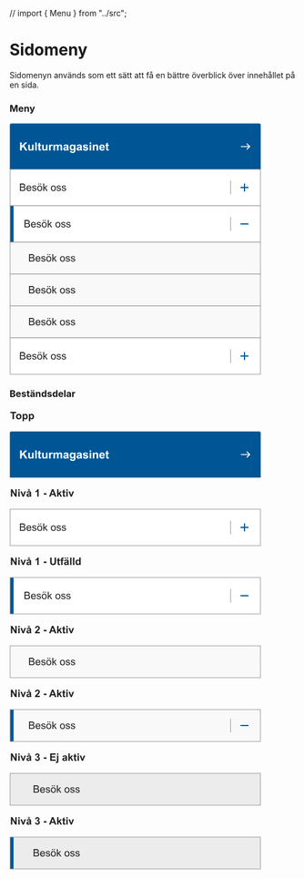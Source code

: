 // import { Menu } from "../src";

<Meta title="Design System/Komponenter/Meny/Översikt" />

# Sidomeny

<p>Sidomenyn används som ett sätt att få en bättre överblick över innehållet på en sida. </p>


### Meny
<svg width="442" height="442" viewBox="0 0 442 442" fill="none" xmlns="http://www.w3.org/2000/svg">
    <path d="M1 3C1 1.89543 1.89543 1 3 1H439C440.105 1 441 1.89543 441 3V81H1V3Z" fill="#005595"/>
    <path d="M18.4941 48V33.6836H21.3848V40.041L27.2246 33.6836H31.1113L25.7207 39.2598L31.4043 48H27.6641L23.7285 41.2812L21.3848 43.6738V48H18.4941ZM39.7148 48V46.4473C39.3372 47.0007 38.8392 47.4368 38.2207 47.7559C37.6087 48.0749 36.9609 48.2344 36.2773 48.2344C35.5807 48.2344 34.9557 48.0814 34.4023 47.7754C33.849 47.4694 33.4486 47.0397 33.2012 46.4863C32.9538 45.9329 32.8301 45.168 32.8301 44.1914V37.6289H35.5742V42.3945C35.5742 43.8529 35.623 44.748 35.7207 45.0801C35.8249 45.4056 36.0104 45.666 36.2773 45.8613C36.5443 46.0501 36.8828 46.1445 37.293 46.1445C37.7617 46.1445 38.1816 46.0176 38.5527 45.7637C38.9238 45.5033 39.1777 45.1842 39.3145 44.8066C39.4512 44.4225 39.5195 43.4883 39.5195 42.0039V37.6289H42.2637V48H39.7148ZM45.1152 48V33.6836H47.8594V48H45.1152ZM55.4375 37.6289V39.8164H53.5625V43.9961C53.5625 44.8424 53.5788 45.3372 53.6113 45.4805C53.6504 45.6172 53.7318 45.7311 53.8555 45.8223C53.9857 45.9134 54.1419 45.959 54.3242 45.959C54.5781 45.959 54.946 45.8711 55.4277 45.6953L55.6621 47.8242C55.0241 48.0977 54.3014 48.2344 53.4941 48.2344C52.9993 48.2344 52.5534 48.153 52.1562 47.9902C51.7591 47.821 51.4661 47.6061 51.2773 47.3457C51.0951 47.0788 50.9681 46.7207 50.8965 46.2715C50.8379 45.9525 50.8086 45.3079 50.8086 44.3379V39.8164H49.5488V37.6289H50.8086V35.5684L53.5625 33.9668V37.6289H55.4375ZM64.168 48V46.4473C63.7904 47.0007 63.2923 47.4368 62.6738 47.7559C62.0618 48.0749 61.4141 48.2344 60.7305 48.2344C60.0339 48.2344 59.4089 48.0814 58.8555 47.7754C58.3021 47.4694 57.9017 47.0397 57.6543 46.4863C57.4069 45.9329 57.2832 45.168 57.2832 44.1914V37.6289H60.0273V42.3945C60.0273 43.8529 60.0762 44.748 60.1738 45.0801C60.278 45.4056 60.4635 45.666 60.7305 45.8613C60.9974 46.0501 61.3359 46.1445 61.7461 46.1445C62.2148 46.1445 62.6348 46.0176 63.0059 45.7637C63.377 45.5033 63.6309 45.1842 63.7676 44.8066C63.9043 44.4225 63.9727 43.4883 63.9727 42.0039V37.6289H66.7168V48H64.168ZM72.1953 48H69.4512V37.6289H72V39.1035C72.4362 38.4069 72.8268 37.9479 73.1719 37.7266C73.5234 37.5052 73.9206 37.3945 74.3633 37.3945C74.9883 37.3945 75.5905 37.5671 76.1699 37.9121L75.3203 40.3047C74.8581 40.0052 74.4284 39.8555 74.0312 39.8555C73.6471 39.8555 73.3216 39.9629 73.0547 40.1777C72.7878 40.3861 72.5762 40.7669 72.4199 41.3203C72.2702 41.8737 72.1953 43.0326 72.1953 44.7969V48ZM77.1562 37.6289H79.6855V39.0449C80.5905 37.9447 81.668 37.3945 82.918 37.3945C83.582 37.3945 84.1582 37.5312 84.6465 37.8047C85.1348 38.0781 85.5352 38.4915 85.8477 39.0449C86.3034 38.4915 86.7949 38.0781 87.3223 37.8047C87.8496 37.5312 88.4128 37.3945 89.0117 37.3945C89.7734 37.3945 90.418 37.5508 90.9453 37.8633C91.4727 38.1693 91.8665 38.6217 92.127 39.2207C92.3158 39.6634 92.4102 40.3796 92.4102 41.3691V48H89.666V42.0723C89.666 41.0436 89.5716 40.3796 89.3828 40.0801C89.1289 39.6895 88.7383 39.4941 88.2109 39.4941C87.8268 39.4941 87.4655 39.6113 87.127 39.8457C86.7884 40.0801 86.5443 40.4251 86.3945 40.8809C86.2448 41.3301 86.1699 42.043 86.1699 43.0195V48H83.4258V42.3164C83.4258 41.3073 83.377 40.6562 83.2793 40.3633C83.1816 40.0703 83.0286 39.8522 82.8203 39.709C82.6185 39.5658 82.3418 39.4941 81.9902 39.4941C81.5671 39.4941 81.1862 39.6081 80.8477 39.8359C80.5091 40.0638 80.265 40.3926 80.1152 40.8223C79.972 41.252 79.9004 41.9648 79.9004 42.9609V48H77.1562V37.6289ZM97.2051 40.793L94.7148 40.3438C94.9948 39.3411 95.4766 38.599 96.1602 38.1172C96.8438 37.6354 97.8594 37.3945 99.207 37.3945C100.431 37.3945 101.342 37.541 101.941 37.834C102.54 38.1204 102.96 38.4883 103.201 38.9375C103.449 39.3802 103.572 40.1973 103.572 41.3887L103.543 44.5918C103.543 45.5033 103.585 46.1771 103.67 46.6133C103.761 47.043 103.927 47.5052 104.168 48H101.453C101.382 47.8177 101.294 47.5475 101.189 47.1895C101.144 47.0267 101.111 46.9193 101.092 46.8672C100.623 47.3229 100.122 47.6647 99.5879 47.8926C99.054 48.1204 98.4844 48.2344 97.8789 48.2344C96.8112 48.2344 95.9681 47.9447 95.3496 47.3652C94.7376 46.7858 94.4316 46.0534 94.4316 45.168C94.4316 44.582 94.5716 44.0612 94.8516 43.6055C95.1315 43.1432 95.5221 42.7917 96.0234 42.5508C96.5312 42.3034 97.2604 42.0885 98.2109 41.9062C99.4935 41.6654 100.382 41.4408 100.877 41.2324V40.959C100.877 40.4316 100.747 40.0573 100.486 39.8359C100.226 39.6081 99.7344 39.4941 99.0117 39.4941C98.5234 39.4941 98.1426 39.5918 97.8691 39.7871C97.5957 39.9759 97.3743 40.3112 97.2051 40.793ZM100.877 43.0195C100.525 43.1367 99.9688 43.2767 99.207 43.4395C98.4453 43.6022 97.9473 43.7617 97.7129 43.918C97.3548 44.1719 97.1758 44.4941 97.1758 44.8848C97.1758 45.2689 97.319 45.6009 97.6055 45.8809C97.8919 46.1608 98.2565 46.3008 98.6992 46.3008C99.194 46.3008 99.666 46.138 100.115 45.8125C100.447 45.5651 100.665 45.2624 100.77 44.9043C100.841 44.6699 100.877 44.224 100.877 43.5664V43.0195ZM106.033 48.6836L109.168 49.0645C109.22 49.429 109.34 49.6797 109.529 49.8164C109.79 50.0117 110.2 50.1094 110.76 50.1094C111.476 50.1094 112.013 50.002 112.371 49.7871C112.612 49.6439 112.794 49.4128 112.918 49.0938C113.003 48.8659 113.045 48.446 113.045 47.834V46.3203C112.225 47.4401 111.189 48 109.939 48C108.546 48 107.443 47.4108 106.629 46.2324C105.991 45.3014 105.672 44.1426 105.672 42.7559C105.672 41.0176 106.089 39.6895 106.922 38.7715C107.762 37.8535 108.803 37.3945 110.047 37.3945C111.329 37.3945 112.387 37.9577 113.221 39.084V37.6289H115.789V46.9355C115.789 48.1595 115.688 49.0742 115.486 49.6797C115.285 50.2852 115.001 50.7604 114.637 51.1055C114.272 51.4505 113.784 51.7207 113.172 51.916C112.566 52.1113 111.798 52.209 110.867 52.209C109.109 52.209 107.863 51.9062 107.127 51.3008C106.391 50.7018 106.023 49.9401 106.023 49.0156C106.023 48.9245 106.027 48.8138 106.033 48.6836ZM108.484 42.5996C108.484 43.6999 108.696 44.5072 109.119 45.0215C109.549 45.5293 110.076 45.7832 110.701 45.7832C111.372 45.7832 111.938 45.5228 112.4 45.002C112.863 44.4746 113.094 43.6966 113.094 42.668C113.094 41.5938 112.872 40.7962 112.43 40.2754C111.987 39.7546 111.427 39.4941 110.75 39.4941C110.092 39.4941 109.549 39.7513 109.119 40.2656C108.696 40.7734 108.484 41.5514 108.484 42.5996ZM120.564 40.793L118.074 40.3438C118.354 39.3411 118.836 38.599 119.52 38.1172C120.203 37.6354 121.219 37.3945 122.566 37.3945C123.79 37.3945 124.702 37.541 125.301 37.834C125.9 38.1204 126.32 38.4883 126.561 38.9375C126.808 39.3802 126.932 40.1973 126.932 41.3887L126.902 44.5918C126.902 45.5033 126.945 46.1771 127.029 46.6133C127.12 47.043 127.286 47.5052 127.527 48H124.812C124.741 47.8177 124.653 47.5475 124.549 47.1895C124.503 47.0267 124.471 46.9193 124.451 46.8672C123.982 47.3229 123.481 47.6647 122.947 47.8926C122.413 48.1204 121.844 48.2344 121.238 48.2344C120.171 48.2344 119.327 47.9447 118.709 47.3652C118.097 46.7858 117.791 46.0534 117.791 45.168C117.791 44.582 117.931 44.0612 118.211 43.6055C118.491 43.1432 118.882 42.7917 119.383 42.5508C119.891 42.3034 120.62 42.0885 121.57 41.9062C122.853 41.6654 123.742 41.4408 124.236 41.2324V40.959C124.236 40.4316 124.106 40.0573 123.846 39.8359C123.585 39.6081 123.094 39.4941 122.371 39.4941C121.883 39.4941 121.502 39.5918 121.229 39.7871C120.955 39.9759 120.734 40.3112 120.564 40.793ZM124.236 43.0195C123.885 43.1367 123.328 43.2767 122.566 43.4395C121.805 43.6022 121.307 43.7617 121.072 43.918C120.714 44.1719 120.535 44.4941 120.535 44.8848C120.535 45.2689 120.678 45.6009 120.965 45.8809C121.251 46.1608 121.616 46.3008 122.059 46.3008C122.553 46.3008 123.025 46.138 123.475 45.8125C123.807 45.5651 124.025 45.2624 124.129 44.9043C124.201 44.6699 124.236 44.224 124.236 43.5664V43.0195ZM128.68 45.041L131.434 44.6211C131.551 45.1549 131.788 45.5618 132.146 45.8418C132.505 46.1152 133.006 46.252 133.65 46.252C134.36 46.252 134.894 46.1217 135.252 45.8613C135.493 45.679 135.613 45.4349 135.613 45.1289C135.613 44.9206 135.548 44.748 135.418 44.6113C135.281 44.4811 134.975 44.3607 134.5 44.25C132.286 43.7617 130.883 43.3158 130.291 42.9121C129.471 42.3522 129.061 41.5742 129.061 40.5781C129.061 39.6797 129.415 38.9245 130.125 38.3125C130.835 37.7005 131.935 37.3945 133.426 37.3945C134.845 37.3945 135.9 37.6257 136.59 38.0879C137.28 38.5501 137.755 39.2337 138.016 40.1387L135.428 40.6172C135.317 40.2135 135.105 39.9043 134.793 39.6895C134.487 39.4746 134.048 39.3672 133.475 39.3672C132.752 39.3672 132.234 39.4681 131.922 39.6699C131.714 39.8132 131.609 39.9987 131.609 40.2266C131.609 40.4219 131.701 40.5879 131.883 40.7246C132.13 40.9069 132.983 41.1641 134.441 41.4961C135.906 41.8281 136.928 42.235 137.508 42.7168C138.081 43.2051 138.367 43.8854 138.367 44.7578C138.367 45.7083 137.97 46.5254 137.176 47.209C136.382 47.8926 135.206 48.2344 133.65 48.2344C132.238 48.2344 131.118 47.9479 130.291 47.375C129.471 46.8021 128.934 46.0241 128.68 45.041ZM140.779 36.2227V33.6836H143.523V36.2227H140.779ZM140.779 48V37.6289H143.523V48H140.779ZM155.779 48H153.035V42.707C153.035 41.5872 152.977 40.8646 152.859 40.5391C152.742 40.207 152.55 39.9499 152.283 39.7676C152.023 39.5853 151.707 39.4941 151.336 39.4941C150.861 39.4941 150.434 39.6243 150.057 39.8848C149.679 40.1452 149.419 40.4902 149.275 40.9199C149.139 41.3496 149.07 42.1439 149.07 43.3027V48H146.326V37.6289H148.875V39.1523C149.78 37.9805 150.919 37.3945 152.293 37.3945C152.898 37.3945 153.452 37.5052 153.953 37.7266C154.454 37.9414 154.832 38.2181 155.086 38.5566C155.346 38.8952 155.525 39.2793 155.623 39.709C155.727 40.1387 155.779 40.7539 155.779 41.5547V48ZM164.578 44.6992L167.312 45.1582C166.961 46.1608 166.404 46.9258 165.643 47.4531C164.887 47.974 163.94 48.2344 162.801 48.2344C160.997 48.2344 159.663 47.6452 158.797 46.4668C158.113 45.5228 157.771 44.3314 157.771 42.8926C157.771 41.1738 158.221 39.8294 159.119 38.8594C160.018 37.8828 161.154 37.3945 162.527 37.3945C164.07 37.3945 165.288 37.9056 166.18 38.9277C167.072 39.9434 167.498 41.5026 167.459 43.6055H160.584C160.604 44.4193 160.825 45.054 161.248 45.5098C161.671 45.959 162.199 46.1836 162.83 46.1836C163.26 46.1836 163.621 46.0664 163.914 45.832C164.207 45.5977 164.428 45.2201 164.578 44.6992ZM164.734 41.9258C164.715 41.1315 164.51 40.5293 164.119 40.1191C163.729 39.7025 163.253 39.4941 162.693 39.4941C162.094 39.4941 161.6 39.7122 161.209 40.1484C160.818 40.5846 160.626 41.1771 160.633 41.9258H164.734ZM174.461 37.6289V39.8164H172.586V43.9961C172.586 44.8424 172.602 45.3372 172.635 45.4805C172.674 45.6172 172.755 45.7311 172.879 45.8223C173.009 45.9134 173.165 45.959 173.348 45.959C173.602 45.959 173.969 45.8711 174.451 45.6953L174.686 47.8242C174.048 48.0977 173.325 48.2344 172.518 48.2344C172.023 48.2344 171.577 48.153 171.18 47.9902C170.783 47.821 170.49 47.6061 170.301 47.3457C170.118 47.0788 169.992 46.7207 169.92 46.2715C169.861 45.9525 169.832 45.3079 169.832 44.3379V39.8164H168.572V37.6289H169.832V35.5684L172.586 33.9668V37.6289H174.461Z" fill="white"/>
    <path d="M417.5 35.166L416.325 36.341L420.142 40.166H406.667V41.8327H420.142L416.317 45.6577L417.5 46.8327L423.334 40.9994L417.5 35.166Z" fill="white"/>
    <path d="M441 81V81.5H441.5V81H441ZM1 81H0.5V81.5H1V81ZM3 1.5H439V0.5H3V1.5ZM440.5 3V81H441.5V3H440.5ZM441 80.5H1V81.5H441V80.5ZM1.5 81V3H0.5V81H1.5ZM439 1.5C439.828 1.5 440.5 2.17157 440.5 3H441.5C441.5 1.61929 440.381 0.5 439 0.5V1.5ZM3 0.5C1.61929 0.5 0.5 1.61929 0.5 3H1.5C1.5 2.17157 2.17157 1.5 3 1.5V0.5Z" fill="#005595"/>
    <path d="M1 81H441V145H1V81Z" fill="#005595"/>
    <rect width="440" height="64" transform="translate(1 81)" fill="white"/>
    <path d="M18.3184 119V106.115H23.1523C24.1367 106.115 24.9248 106.247 25.5166 106.511C26.1143 106.769 26.5801 107.17 26.9141 107.715C27.2539 108.254 27.4238 108.819 27.4238 109.411C27.4238 109.962 27.2744 110.48 26.9756 110.967C26.6768 111.453 26.2256 111.846 25.6221 112.145C26.4014 112.373 26.999 112.763 27.415 113.313C27.8369 113.864 28.0479 114.515 28.0479 115.265C28.0479 115.868 27.9189 116.431 27.6611 116.952C27.4092 117.468 27.0957 117.866 26.7207 118.147C26.3457 118.429 25.874 118.643 25.3057 118.789C24.7432 118.93 24.0518 119 23.2314 119H18.3184ZM20.0234 111.529H22.8096C23.5654 111.529 24.1074 111.479 24.4355 111.38C24.8691 111.251 25.1943 111.037 25.4111 110.738C25.6338 110.439 25.7451 110.064 25.7451 109.613C25.7451 109.186 25.6426 108.811 25.4375 108.488C25.2324 108.16 24.9395 107.938 24.5586 107.82C24.1777 107.697 23.5244 107.636 22.5986 107.636H20.0234V111.529ZM20.0234 117.479H23.2314C23.7822 117.479 24.1689 117.459 24.3916 117.418C24.7842 117.348 25.1123 117.23 25.376 117.066C25.6396 116.902 25.8564 116.665 26.0264 116.354C26.1963 116.038 26.2812 115.675 26.2812 115.265C26.2812 114.784 26.1582 114.368 25.9121 114.017C25.666 113.659 25.3232 113.41 24.8838 113.27C24.4502 113.123 23.8232 113.05 23.0029 113.05H20.0234V117.479ZM36.582 115.994L38.2168 116.196C37.959 117.151 37.4814 117.893 36.7842 118.42C36.0869 118.947 35.1963 119.211 34.1123 119.211C32.7471 119.211 31.6631 118.792 30.8604 117.954C30.0635 117.11 29.665 115.93 29.665 114.412C29.665 112.842 30.0693 111.623 30.8779 110.756C31.6865 109.889 32.7354 109.455 34.0244 109.455C35.2725 109.455 36.292 109.88 37.083 110.729C37.874 111.579 38.2695 112.774 38.2695 114.315C38.2695 114.409 38.2666 114.55 38.2607 114.737H31.2998C31.3584 115.763 31.6484 116.548 32.1699 117.093C32.6914 117.638 33.3418 117.91 34.1211 117.91C34.7012 117.91 35.1963 117.758 35.6064 117.453C36.0166 117.148 36.3418 116.662 36.582 115.994ZM31.3877 113.437H36.5996C36.5293 112.651 36.3301 112.062 36.002 111.67C35.498 111.061 34.8447 110.756 34.042 110.756C33.3154 110.756 32.7031 110.999 32.2051 111.485C31.7129 111.972 31.4404 112.622 31.3877 113.437ZM39.5791 116.214L41.1436 115.968C41.2314 116.595 41.4746 117.075 41.873 117.409C42.2773 117.743 42.8398 117.91 43.5605 117.91C44.2871 117.91 44.8262 117.764 45.1777 117.471C45.5293 117.172 45.7051 116.823 45.7051 116.425C45.7051 116.067 45.5498 115.786 45.2393 115.581C45.0225 115.44 44.4834 115.262 43.6221 115.045C42.4619 114.752 41.6562 114.5 41.2051 114.289C40.7598 114.072 40.4199 113.776 40.1855 113.401C39.957 113.021 39.8428 112.602 39.8428 112.145C39.8428 111.729 39.9365 111.345 40.124 110.993C40.3174 110.636 40.5781 110.34 40.9062 110.105C41.1523 109.924 41.4863 109.771 41.9082 109.648C42.3359 109.52 42.793 109.455 43.2793 109.455C44.0117 109.455 44.6533 109.561 45.2041 109.771C45.7607 109.982 46.1709 110.27 46.4346 110.633C46.6982 110.99 46.8799 111.471 46.9795 112.074L45.4326 112.285C45.3623 111.805 45.1572 111.43 44.8174 111.16C44.4834 110.891 44.0088 110.756 43.3936 110.756C42.667 110.756 42.1484 110.876 41.8379 111.116C41.5273 111.356 41.3721 111.638 41.3721 111.96C41.3721 112.165 41.4365 112.35 41.5654 112.514C41.6943 112.684 41.8965 112.824 42.1719 112.936C42.3301 112.994 42.7959 113.129 43.5693 113.34C44.6885 113.639 45.4678 113.885 45.9072 114.078C46.3525 114.266 46.7012 114.541 46.9531 114.904C47.2051 115.268 47.3311 115.719 47.3311 116.258C47.3311 116.785 47.1758 117.283 46.8652 117.752C46.5605 118.215 46.1182 118.575 45.5381 118.833C44.958 119.085 44.3018 119.211 43.5693 119.211C42.3564 119.211 41.4307 118.959 40.792 118.455C40.1592 117.951 39.7549 117.204 39.5791 116.214ZM48.623 114.333C48.623 112.604 49.1035 111.324 50.0645 110.492C50.8672 109.801 51.8457 109.455 53 109.455C54.2832 109.455 55.332 109.877 56.1465 110.721C56.9609 111.559 57.3682 112.719 57.3682 114.201C57.3682 115.402 57.1865 116.349 56.8232 117.04C56.4658 117.726 55.9414 118.259 55.25 118.64C54.5645 119.021 53.8145 119.211 53 119.211C51.6934 119.211 50.6357 118.792 49.8271 117.954C49.0244 117.116 48.623 115.909 48.623 114.333ZM50.249 114.333C50.249 115.528 50.5098 116.425 51.0312 117.022C51.5527 117.614 52.209 117.91 53 117.91C53.7852 117.91 54.4385 117.611 54.96 117.014C55.4814 116.416 55.7422 115.505 55.7422 114.28C55.7422 113.126 55.4785 112.253 54.9512 111.661C54.4297 111.063 53.7793 110.765 53 110.765C52.209 110.765 51.5527 111.061 51.0312 111.652C50.5098 112.244 50.249 113.138 50.249 114.333ZM50.5303 107.838V106.036H52.1826V107.838H50.5303ZM53.8086 107.838V106.036H55.4609V107.838H53.8086ZM59.2402 119V106.115H60.8223V113.463L64.5664 109.666H66.6143L63.0459 113.129L66.9746 119H65.0234L61.9385 114.228L60.8223 115.3V119H59.2402ZM72.6523 114.333C72.6523 112.604 73.1328 111.324 74.0938 110.492C74.8965 109.801 75.875 109.455 77.0293 109.455C78.3125 109.455 79.3613 109.877 80.1758 110.721C80.9902 111.559 81.3975 112.719 81.3975 114.201C81.3975 115.402 81.2158 116.349 80.8525 117.04C80.4951 117.726 79.9707 118.259 79.2793 118.64C78.5938 119.021 77.8438 119.211 77.0293 119.211C75.7227 119.211 74.665 118.792 73.8564 117.954C73.0537 117.116 72.6523 115.909 72.6523 114.333ZM74.2783 114.333C74.2783 115.528 74.5391 116.425 75.0605 117.022C75.582 117.614 76.2383 117.91 77.0293 117.91C77.8145 117.91 78.4678 117.611 78.9893 117.014C79.5107 116.416 79.7715 115.505 79.7715 114.28C79.7715 113.126 79.5078 112.253 78.9805 111.661C78.459 111.063 77.8086 110.765 77.0293 110.765C76.2383 110.765 75.582 111.061 75.0605 111.652C74.5391 112.244 74.2783 113.138 74.2783 114.333ZM82.6279 116.214L84.1924 115.968C84.2803 116.595 84.5234 117.075 84.9219 117.409C85.3262 117.743 85.8887 117.91 86.6094 117.91C87.3359 117.91 87.875 117.764 88.2266 117.471C88.5781 117.172 88.7539 116.823 88.7539 116.425C88.7539 116.067 88.5986 115.786 88.2881 115.581C88.0713 115.44 87.5322 115.262 86.6709 115.045C85.5107 114.752 84.7051 114.5 84.2539 114.289C83.8086 114.072 83.4688 113.776 83.2344 113.401C83.0059 113.021 82.8916 112.602 82.8916 112.145C82.8916 111.729 82.9854 111.345 83.1729 110.993C83.3662 110.636 83.627 110.34 83.9551 110.105C84.2012 109.924 84.5352 109.771 84.957 109.648C85.3848 109.52 85.8418 109.455 86.3281 109.455C87.0605 109.455 87.7021 109.561 88.2529 109.771C88.8096 109.982 89.2197 110.27 89.4834 110.633C89.7471 110.99 89.9287 111.471 90.0283 112.074L88.4814 112.285C88.4111 111.805 88.2061 111.43 87.8662 111.16C87.5322 110.891 87.0576 110.756 86.4424 110.756C85.7158 110.756 85.1973 110.876 84.8867 111.116C84.5762 111.356 84.4209 111.638 84.4209 111.96C84.4209 112.165 84.4854 112.35 84.6143 112.514C84.7432 112.684 84.9453 112.824 85.2207 112.936C85.3789 112.994 85.8447 113.129 86.6182 113.34C87.7373 113.639 88.5166 113.885 88.9561 114.078C89.4014 114.266 89.75 114.541 90.002 114.904C90.2539 115.268 90.3799 115.719 90.3799 116.258C90.3799 116.785 90.2246 117.283 89.9141 117.752C89.6094 118.215 89.167 118.575 88.5869 118.833C88.0068 119.085 87.3506 119.211 86.6182 119.211C85.4053 119.211 84.4795 118.959 83.8408 118.455C83.208 117.951 82.8037 117.204 82.6279 116.214ZM91.6279 116.214L93.1924 115.968C93.2803 116.595 93.5234 117.075 93.9219 117.409C94.3262 117.743 94.8887 117.91 95.6094 117.91C96.3359 117.91 96.875 117.764 97.2266 117.471C97.5781 117.172 97.7539 116.823 97.7539 116.425C97.7539 116.067 97.5986 115.786 97.2881 115.581C97.0713 115.44 96.5322 115.262 95.6709 115.045C94.5107 114.752 93.7051 114.5 93.2539 114.289C92.8086 114.072 92.4688 113.776 92.2344 113.401C92.0059 113.021 91.8916 112.602 91.8916 112.145C91.8916 111.729 91.9854 111.345 92.1729 110.993C92.3662 110.636 92.627 110.34 92.9551 110.105C93.2012 109.924 93.5352 109.771 93.957 109.648C94.3848 109.52 94.8418 109.455 95.3281 109.455C96.0605 109.455 96.7021 109.561 97.2529 109.771C97.8096 109.982 98.2197 110.27 98.4834 110.633C98.7471 110.99 98.9287 111.471 99.0283 112.074L97.4814 112.285C97.4111 111.805 97.2061 111.43 96.8662 111.16C96.5322 110.891 96.0576 110.756 95.4424 110.756C94.7158 110.756 94.1973 110.876 93.8867 111.116C93.5762 111.356 93.4209 111.638 93.4209 111.96C93.4209 112.165 93.4854 112.35 93.6143 112.514C93.7432 112.684 93.9453 112.824 94.2207 112.936C94.3789 112.994 94.8447 113.129 95.6182 113.34C96.7373 113.639 97.5166 113.885 97.9561 114.078C98.4014 114.266 98.75 114.541 99.002 114.904C99.2539 115.268 99.3799 115.719 99.3799 116.258C99.3799 116.785 99.2246 117.283 98.9141 117.752C98.6094 118.215 98.167 118.575 97.5869 118.833C97.0068 119.085 96.3506 119.211 95.6182 119.211C94.4053 119.211 93.4795 118.959 92.8408 118.455C92.208 117.951 91.8037 117.204 91.6279 116.214Z" fill="#212121"/>
    <rect x="388" y="101" width="1" height="24" fill="#939393"/>
    <path d="M420 114H414V120H412V114H406V112H412V106H414V112H420V114Z" fill="#005595"/>
    <path d="M1 81V80.5H0.5V81H1ZM441 81H441.5V80.5H441V81ZM441 145V145.5H441.5V145H441ZM1 145H0.5V145.5H1V145ZM1 81.5H441V80.5H1V81.5ZM440.5 81V145H441.5V81H440.5ZM441 144.5H1V145.5H441V144.5ZM1.5 145V81H0.5V145H1.5Z" fill="#939393"/>
    <path d="M1 145H441V209H1V145Z" fill="#005595"/>
    <rect width="440" height="64" transform="translate(1 145)" fill="white"/>
    <rect x="1" y="145" width="6" height="64" fill="#005595"/>
    <path d="M26.3184 183V170.115H31.1523C32.1367 170.115 32.9248 170.247 33.5166 170.511C34.1143 170.769 34.5801 171.17 34.9141 171.715C35.2539 172.254 35.4238 172.819 35.4238 173.411C35.4238 173.962 35.2744 174.48 34.9756 174.967C34.6768 175.453 34.2256 175.846 33.6221 176.145C34.4014 176.373 34.999 176.763 35.415 177.313C35.8369 177.864 36.0479 178.515 36.0479 179.265C36.0479 179.868 35.9189 180.431 35.6611 180.952C35.4092 181.468 35.0957 181.866 34.7207 182.147C34.3457 182.429 33.874 182.643 33.3057 182.789C32.7432 182.93 32.0518 183 31.2314 183H26.3184ZM28.0234 175.529H30.8096C31.5654 175.529 32.1074 175.479 32.4355 175.38C32.8691 175.251 33.1943 175.037 33.4111 174.738C33.6338 174.439 33.7451 174.064 33.7451 173.613C33.7451 173.186 33.6426 172.811 33.4375 172.488C33.2324 172.16 32.9395 171.938 32.5586 171.82C32.1777 171.697 31.5244 171.636 30.5986 171.636H28.0234V175.529ZM28.0234 181.479H31.2314C31.7822 181.479 32.1689 181.459 32.3916 181.418C32.7842 181.348 33.1123 181.23 33.376 181.066C33.6396 180.902 33.8564 180.665 34.0264 180.354C34.1963 180.038 34.2812 179.675 34.2812 179.265C34.2812 178.784 34.1582 178.368 33.9121 178.017C33.666 177.659 33.3232 177.41 32.8838 177.27C32.4502 177.123 31.8232 177.05 31.0029 177.05H28.0234V181.479ZM44.582 179.994L46.2168 180.196C45.959 181.151 45.4814 181.893 44.7842 182.42C44.0869 182.947 43.1963 183.211 42.1123 183.211C40.7471 183.211 39.6631 182.792 38.8604 181.954C38.0635 181.11 37.665 179.93 37.665 178.412C37.665 176.842 38.0693 175.623 38.8779 174.756C39.6865 173.889 40.7354 173.455 42.0244 173.455C43.2725 173.455 44.292 173.88 45.083 174.729C45.874 175.579 46.2695 176.774 46.2695 178.315C46.2695 178.409 46.2666 178.55 46.2607 178.737H39.2998C39.3584 179.763 39.6484 180.548 40.1699 181.093C40.6914 181.638 41.3418 181.91 42.1211 181.91C42.7012 181.91 43.1963 181.758 43.6064 181.453C44.0166 181.148 44.3418 180.662 44.582 179.994ZM39.3877 177.437H44.5996C44.5293 176.651 44.3301 176.062 44.002 175.67C43.498 175.061 42.8447 174.756 42.042 174.756C41.3154 174.756 40.7031 174.999 40.2051 175.485C39.7129 175.972 39.4404 176.622 39.3877 177.437ZM47.5791 180.214L49.1436 179.968C49.2314 180.595 49.4746 181.075 49.873 181.409C50.2773 181.743 50.8398 181.91 51.5605 181.91C52.2871 181.91 52.8262 181.764 53.1777 181.471C53.5293 181.172 53.7051 180.823 53.7051 180.425C53.7051 180.067 53.5498 179.786 53.2393 179.581C53.0225 179.44 52.4834 179.262 51.6221 179.045C50.4619 178.752 49.6562 178.5 49.2051 178.289C48.7598 178.072 48.4199 177.776 48.1855 177.401C47.957 177.021 47.8428 176.602 47.8428 176.145C47.8428 175.729 47.9365 175.345 48.124 174.993C48.3174 174.636 48.5781 174.34 48.9062 174.105C49.1523 173.924 49.4863 173.771 49.9082 173.648C50.3359 173.52 50.793 173.455 51.2793 173.455C52.0117 173.455 52.6533 173.561 53.2041 173.771C53.7607 173.982 54.1709 174.27 54.4346 174.633C54.6982 174.99 54.8799 175.471 54.9795 176.074L53.4326 176.285C53.3623 175.805 53.1572 175.43 52.8174 175.16C52.4834 174.891 52.0088 174.756 51.3936 174.756C50.667 174.756 50.1484 174.876 49.8379 175.116C49.5273 175.356 49.3721 175.638 49.3721 175.96C49.3721 176.165 49.4365 176.35 49.5654 176.514C49.6943 176.684 49.8965 176.824 50.1719 176.936C50.3301 176.994 50.7959 177.129 51.5693 177.34C52.6885 177.639 53.4678 177.885 53.9072 178.078C54.3525 178.266 54.7012 178.541 54.9531 178.904C55.2051 179.268 55.3311 179.719 55.3311 180.258C55.3311 180.785 55.1758 181.283 54.8652 181.752C54.5605 182.215 54.1182 182.575 53.5381 182.833C52.958 183.085 52.3018 183.211 51.5693 183.211C50.3564 183.211 49.4307 182.959 48.792 182.455C48.1592 181.951 47.7549 181.204 47.5791 180.214ZM56.623 178.333C56.623 176.604 57.1035 175.324 58.0645 174.492C58.8672 173.801 59.8457 173.455 61 173.455C62.2832 173.455 63.332 173.877 64.1465 174.721C64.9609 175.559 65.3682 176.719 65.3682 178.201C65.3682 179.402 65.1865 180.349 64.8232 181.04C64.4658 181.726 63.9414 182.259 63.25 182.64C62.5645 183.021 61.8145 183.211 61 183.211C59.6934 183.211 58.6357 182.792 57.8271 181.954C57.0244 181.116 56.623 179.909 56.623 178.333ZM58.249 178.333C58.249 179.528 58.5098 180.425 59.0312 181.022C59.5527 181.614 60.209 181.91 61 181.91C61.7852 181.91 62.4385 181.611 62.96 181.014C63.4814 180.416 63.7422 179.505 63.7422 178.28C63.7422 177.126 63.4785 176.253 62.9512 175.661C62.4297 175.063 61.7793 174.765 61 174.765C60.209 174.765 59.5527 175.061 59.0312 175.652C58.5098 176.244 58.249 177.138 58.249 178.333ZM58.5303 171.838V170.036H60.1826V171.838H58.5303ZM61.8086 171.838V170.036H63.4609V171.838H61.8086ZM67.2402 183V170.115H68.8223V177.463L72.5664 173.666H74.6143L71.0459 177.129L74.9746 183H73.0234L69.9385 178.228L68.8223 179.3V183H67.2402ZM80.6523 178.333C80.6523 176.604 81.1328 175.324 82.0938 174.492C82.8965 173.801 83.875 173.455 85.0293 173.455C86.3125 173.455 87.3613 173.877 88.1758 174.721C88.9902 175.559 89.3975 176.719 89.3975 178.201C89.3975 179.402 89.2158 180.349 88.8525 181.04C88.4951 181.726 87.9707 182.259 87.2793 182.64C86.5938 183.021 85.8438 183.211 85.0293 183.211C83.7227 183.211 82.665 182.792 81.8564 181.954C81.0537 181.116 80.6523 179.909 80.6523 178.333ZM82.2783 178.333C82.2783 179.528 82.5391 180.425 83.0605 181.022C83.582 181.614 84.2383 181.91 85.0293 181.91C85.8145 181.91 86.4678 181.611 86.9893 181.014C87.5107 180.416 87.7715 179.505 87.7715 178.28C87.7715 177.126 87.5078 176.253 86.9805 175.661C86.459 175.063 85.8086 174.765 85.0293 174.765C84.2383 174.765 83.582 175.061 83.0605 175.652C82.5391 176.244 82.2783 177.138 82.2783 178.333ZM90.6279 180.214L92.1924 179.968C92.2803 180.595 92.5234 181.075 92.9219 181.409C93.3262 181.743 93.8887 181.91 94.6094 181.91C95.3359 181.91 95.875 181.764 96.2266 181.471C96.5781 181.172 96.7539 180.823 96.7539 180.425C96.7539 180.067 96.5986 179.786 96.2881 179.581C96.0713 179.44 95.5322 179.262 94.6709 179.045C93.5107 178.752 92.7051 178.5 92.2539 178.289C91.8086 178.072 91.4688 177.776 91.2344 177.401C91.0059 177.021 90.8916 176.602 90.8916 176.145C90.8916 175.729 90.9854 175.345 91.1729 174.993C91.3662 174.636 91.627 174.34 91.9551 174.105C92.2012 173.924 92.5352 173.771 92.957 173.648C93.3848 173.52 93.8418 173.455 94.3281 173.455C95.0605 173.455 95.7021 173.561 96.2529 173.771C96.8096 173.982 97.2197 174.27 97.4834 174.633C97.7471 174.99 97.9287 175.471 98.0283 176.074L96.4814 176.285C96.4111 175.805 96.2061 175.43 95.8662 175.16C95.5322 174.891 95.0576 174.756 94.4424 174.756C93.7158 174.756 93.1973 174.876 92.8867 175.116C92.5762 175.356 92.4209 175.638 92.4209 175.96C92.4209 176.165 92.4854 176.35 92.6143 176.514C92.7432 176.684 92.9453 176.824 93.2207 176.936C93.3789 176.994 93.8447 177.129 94.6182 177.34C95.7373 177.639 96.5166 177.885 96.9561 178.078C97.4014 178.266 97.75 178.541 98.002 178.904C98.2539 179.268 98.3799 179.719 98.3799 180.258C98.3799 180.785 98.2246 181.283 97.9141 181.752C97.6094 182.215 97.167 182.575 96.5869 182.833C96.0068 183.085 95.3506 183.211 94.6182 183.211C93.4053 183.211 92.4795 182.959 91.8408 182.455C91.208 181.951 90.8037 181.204 90.6279 180.214ZM99.6279 180.214L101.192 179.968C101.28 180.595 101.523 181.075 101.922 181.409C102.326 181.743 102.889 181.91 103.609 181.91C104.336 181.91 104.875 181.764 105.227 181.471C105.578 181.172 105.754 180.823 105.754 180.425C105.754 180.067 105.599 179.786 105.288 179.581C105.071 179.44 104.532 179.262 103.671 179.045C102.511 178.752 101.705 178.5 101.254 178.289C100.809 178.072 100.469 177.776 100.234 177.401C100.006 177.021 99.8916 176.602 99.8916 176.145C99.8916 175.729 99.9854 175.345 100.173 174.993C100.366 174.636 100.627 174.34 100.955 174.105C101.201 173.924 101.535 173.771 101.957 173.648C102.385 173.52 102.842 173.455 103.328 173.455C104.061 173.455 104.702 173.561 105.253 173.771C105.81 173.982 106.22 174.27 106.483 174.633C106.747 174.99 106.929 175.471 107.028 176.074L105.481 176.285C105.411 175.805 105.206 175.43 104.866 175.16C104.532 174.891 104.058 174.756 103.442 174.756C102.716 174.756 102.197 174.876 101.887 175.116C101.576 175.356 101.421 175.638 101.421 175.96C101.421 176.165 101.485 176.35 101.614 176.514C101.743 176.684 101.945 176.824 102.221 176.936C102.379 176.994 102.845 177.129 103.618 177.34C104.737 177.639 105.517 177.885 105.956 178.078C106.401 178.266 106.75 178.541 107.002 178.904C107.254 179.268 107.38 179.719 107.38 180.258C107.38 180.785 107.225 181.283 106.914 181.752C106.609 182.215 106.167 182.575 105.587 182.833C105.007 183.085 104.351 183.211 103.618 183.211C102.405 183.211 101.479 182.959 100.841 182.455C100.208 181.951 99.8037 181.204 99.6279 180.214Z" fill="#212121"/>
    <rect x="388" y="165" width="1" height="24" fill="#939393"/>
    <path d="M420 178H406V176H420V178Z" fill="#005595"/>
    <path d="M1 145V144.5H0.5V145H1ZM441 145H441.5V144.5H441V145ZM441 209V209.5H441.5V209H441ZM1 209H0.5V209.5H1V209ZM1 145.5H441V144.5H1V145.5ZM440.5 145V209H441.5V145H440.5ZM441 208.5H1V209.5H441V208.5ZM1.5 209V145H0.5V209H1.5Z" fill="#939393"/>
    <path d="M1 209H441V265H1V209Z" fill="#005595"/>
    <rect width="440" height="56" transform="translate(1 209)" fill="#F9F9F9"/>
    <path d="M34.3184 243V230.115H39.1523C40.1367 230.115 40.9248 230.247 41.5166 230.511C42.1143 230.769 42.5801 231.17 42.9141 231.715C43.2539 232.254 43.4238 232.819 43.4238 233.411C43.4238 233.962 43.2744 234.48 42.9756 234.967C42.6768 235.453 42.2256 235.846 41.6221 236.145C42.4014 236.373 42.999 236.763 43.415 237.313C43.8369 237.864 44.0479 238.515 44.0479 239.265C44.0479 239.868 43.9189 240.431 43.6611 240.952C43.4092 241.468 43.0957 241.866 42.7207 242.147C42.3457 242.429 41.874 242.643 41.3057 242.789C40.7432 242.93 40.0518 243 39.2314 243H34.3184ZM36.0234 235.529H38.8096C39.5654 235.529 40.1074 235.479 40.4355 235.38C40.8691 235.251 41.1943 235.037 41.4111 234.738C41.6338 234.439 41.7451 234.064 41.7451 233.613C41.7451 233.186 41.6426 232.811 41.4375 232.488C41.2324 232.16 40.9395 231.938 40.5586 231.82C40.1777 231.697 39.5244 231.636 38.5986 231.636H36.0234V235.529ZM36.0234 241.479H39.2314C39.7822 241.479 40.1689 241.459 40.3916 241.418C40.7842 241.348 41.1123 241.23 41.376 241.066C41.6396 240.902 41.8564 240.665 42.0264 240.354C42.1963 240.038 42.2812 239.675 42.2812 239.265C42.2812 238.784 42.1582 238.368 41.9121 238.017C41.666 237.659 41.3232 237.41 40.8838 237.27C40.4502 237.123 39.8232 237.05 39.0029 237.05H36.0234V241.479ZM52.582 239.994L54.2168 240.196C53.959 241.151 53.4814 241.893 52.7842 242.42C52.0869 242.947 51.1963 243.211 50.1123 243.211C48.7471 243.211 47.6631 242.792 46.8604 241.954C46.0635 241.11 45.665 239.93 45.665 238.412C45.665 236.842 46.0693 235.623 46.8779 234.756C47.6865 233.889 48.7354 233.455 50.0244 233.455C51.2725 233.455 52.292 233.88 53.083 234.729C53.874 235.579 54.2695 236.774 54.2695 238.315C54.2695 238.409 54.2666 238.55 54.2607 238.737H47.2998C47.3584 239.763 47.6484 240.548 48.1699 241.093C48.6914 241.638 49.3418 241.91 50.1211 241.91C50.7012 241.91 51.1963 241.758 51.6064 241.453C52.0166 241.148 52.3418 240.662 52.582 239.994ZM47.3877 237.437H52.5996C52.5293 236.651 52.3301 236.062 52.002 235.67C51.498 235.061 50.8447 234.756 50.042 234.756C49.3154 234.756 48.7031 234.999 48.2051 235.485C47.7129 235.972 47.4404 236.622 47.3877 237.437ZM55.5791 240.214L57.1436 239.968C57.2314 240.595 57.4746 241.075 57.873 241.409C58.2773 241.743 58.8398 241.91 59.5605 241.91C60.2871 241.91 60.8262 241.764 61.1777 241.471C61.5293 241.172 61.7051 240.823 61.7051 240.425C61.7051 240.067 61.5498 239.786 61.2393 239.581C61.0225 239.44 60.4834 239.262 59.6221 239.045C58.4619 238.752 57.6562 238.5 57.2051 238.289C56.7598 238.072 56.4199 237.776 56.1855 237.401C55.957 237.021 55.8428 236.602 55.8428 236.145C55.8428 235.729 55.9365 235.345 56.124 234.993C56.3174 234.636 56.5781 234.34 56.9062 234.105C57.1523 233.924 57.4863 233.771 57.9082 233.648C58.3359 233.52 58.793 233.455 59.2793 233.455C60.0117 233.455 60.6533 233.561 61.2041 233.771C61.7607 233.982 62.1709 234.27 62.4346 234.633C62.6982 234.99 62.8799 235.471 62.9795 236.074L61.4326 236.285C61.3623 235.805 61.1572 235.43 60.8174 235.16C60.4834 234.891 60.0088 234.756 59.3936 234.756C58.667 234.756 58.1484 234.876 57.8379 235.116C57.5273 235.356 57.3721 235.638 57.3721 235.96C57.3721 236.165 57.4365 236.35 57.5654 236.514C57.6943 236.684 57.8965 236.824 58.1719 236.936C58.3301 236.994 58.7959 237.129 59.5693 237.34C60.6885 237.639 61.4678 237.885 61.9072 238.078C62.3525 238.266 62.7012 238.541 62.9531 238.904C63.2051 239.268 63.3311 239.719 63.3311 240.258C63.3311 240.785 63.1758 241.283 62.8652 241.752C62.5605 242.215 62.1182 242.575 61.5381 242.833C60.958 243.085 60.3018 243.211 59.5693 243.211C58.3564 243.211 57.4307 242.959 56.792 242.455C56.1592 241.951 55.7549 241.204 55.5791 240.214ZM64.623 238.333C64.623 236.604 65.1035 235.324 66.0645 234.492C66.8672 233.801 67.8457 233.455 69 233.455C70.2832 233.455 71.332 233.877 72.1465 234.721C72.9609 235.559 73.3682 236.719 73.3682 238.201C73.3682 239.402 73.1865 240.349 72.8232 241.04C72.4658 241.726 71.9414 242.259 71.25 242.64C70.5645 243.021 69.8145 243.211 69 243.211C67.6934 243.211 66.6357 242.792 65.8271 241.954C65.0244 241.116 64.623 239.909 64.623 238.333ZM66.249 238.333C66.249 239.528 66.5098 240.425 67.0312 241.022C67.5527 241.614 68.209 241.91 69 241.91C69.7852 241.91 70.4385 241.611 70.96 241.014C71.4814 240.416 71.7422 239.505 71.7422 238.28C71.7422 237.126 71.4785 236.253 70.9512 235.661C70.4297 235.063 69.7793 234.765 69 234.765C68.209 234.765 67.5527 235.061 67.0312 235.652C66.5098 236.244 66.249 237.138 66.249 238.333ZM66.5303 231.838V230.036H68.1826V231.838H66.5303ZM69.8086 231.838V230.036H71.4609V231.838H69.8086ZM75.2402 243V230.115H76.8223V237.463L80.5664 233.666H82.6143L79.0459 237.129L82.9746 243H81.0234L77.9385 238.228L76.8223 239.3V243H75.2402ZM88.6523 238.333C88.6523 236.604 89.1328 235.324 90.0938 234.492C90.8965 233.801 91.875 233.455 93.0293 233.455C94.3125 233.455 95.3613 233.877 96.1758 234.721C96.9902 235.559 97.3975 236.719 97.3975 238.201C97.3975 239.402 97.2158 240.349 96.8525 241.04C96.4951 241.726 95.9707 242.259 95.2793 242.64C94.5938 243.021 93.8438 243.211 93.0293 243.211C91.7227 243.211 90.665 242.792 89.8564 241.954C89.0537 241.116 88.6523 239.909 88.6523 238.333ZM90.2783 238.333C90.2783 239.528 90.5391 240.425 91.0605 241.022C91.582 241.614 92.2383 241.91 93.0293 241.91C93.8145 241.91 94.4678 241.611 94.9893 241.014C95.5107 240.416 95.7715 239.505 95.7715 238.28C95.7715 237.126 95.5078 236.253 94.9805 235.661C94.459 235.063 93.8086 234.765 93.0293 234.765C92.2383 234.765 91.582 235.061 91.0605 235.652C90.5391 236.244 90.2783 237.138 90.2783 238.333ZM98.6279 240.214L100.192 239.968C100.28 240.595 100.523 241.075 100.922 241.409C101.326 241.743 101.889 241.91 102.609 241.91C103.336 241.91 103.875 241.764 104.227 241.471C104.578 241.172 104.754 240.823 104.754 240.425C104.754 240.067 104.599 239.786 104.288 239.581C104.071 239.44 103.532 239.262 102.671 239.045C101.511 238.752 100.705 238.5 100.254 238.289C99.8086 238.072 99.4688 237.776 99.2344 237.401C99.0059 237.021 98.8916 236.602 98.8916 236.145C98.8916 235.729 98.9854 235.345 99.1729 234.993C99.3662 234.636 99.627 234.34 99.9551 234.105C100.201 233.924 100.535 233.771 100.957 233.648C101.385 233.52 101.842 233.455 102.328 233.455C103.061 233.455 103.702 233.561 104.253 233.771C104.81 233.982 105.22 234.27 105.483 234.633C105.747 234.99 105.929 235.471 106.028 236.074L104.481 236.285C104.411 235.805 104.206 235.43 103.866 235.16C103.532 234.891 103.058 234.756 102.442 234.756C101.716 234.756 101.197 234.876 100.887 235.116C100.576 235.356 100.421 235.638 100.421 235.96C100.421 236.165 100.485 236.35 100.614 236.514C100.743 236.684 100.945 236.824 101.221 236.936C101.379 236.994 101.845 237.129 102.618 237.34C103.737 237.639 104.517 237.885 104.956 238.078C105.401 238.266 105.75 238.541 106.002 238.904C106.254 239.268 106.38 239.719 106.38 240.258C106.38 240.785 106.225 241.283 105.914 241.752C105.609 242.215 105.167 242.575 104.587 242.833C104.007 243.085 103.351 243.211 102.618 243.211C101.405 243.211 100.479 242.959 99.8408 242.455C99.208 241.951 98.8037 241.204 98.6279 240.214ZM107.628 240.214L109.192 239.968C109.28 240.595 109.523 241.075 109.922 241.409C110.326 241.743 110.889 241.91 111.609 241.91C112.336 241.91 112.875 241.764 113.227 241.471C113.578 241.172 113.754 240.823 113.754 240.425C113.754 240.067 113.599 239.786 113.288 239.581C113.071 239.44 112.532 239.262 111.671 239.045C110.511 238.752 109.705 238.5 109.254 238.289C108.809 238.072 108.469 237.776 108.234 237.401C108.006 237.021 107.892 236.602 107.892 236.145C107.892 235.729 107.985 235.345 108.173 234.993C108.366 234.636 108.627 234.34 108.955 234.105C109.201 233.924 109.535 233.771 109.957 233.648C110.385 233.52 110.842 233.455 111.328 233.455C112.061 233.455 112.702 233.561 113.253 233.771C113.81 233.982 114.22 234.27 114.483 234.633C114.747 234.99 114.929 235.471 115.028 236.074L113.481 236.285C113.411 235.805 113.206 235.43 112.866 235.16C112.532 234.891 112.058 234.756 111.442 234.756C110.716 234.756 110.197 234.876 109.887 235.116C109.576 235.356 109.421 235.638 109.421 235.96C109.421 236.165 109.485 236.35 109.614 236.514C109.743 236.684 109.945 236.824 110.221 236.936C110.379 236.994 110.845 237.129 111.618 237.34C112.737 237.639 113.517 237.885 113.956 238.078C114.401 238.266 114.75 238.541 115.002 238.904C115.254 239.268 115.38 239.719 115.38 240.258C115.38 240.785 115.225 241.283 114.914 241.752C114.609 242.215 114.167 242.575 113.587 242.833C113.007 243.085 112.351 243.211 111.618 243.211C110.405 243.211 109.479 242.959 108.841 242.455C108.208 241.951 107.804 241.204 107.628 240.214Z" fill="#212121"/>
    <path d="M1 209V208.5H0.5V209H1ZM441 209H441.5V208.5H441V209ZM441 265V265.5H441.5V265H441ZM1 265H0.5V265.5H1V265ZM1 209.5H441V208.5H1V209.5ZM440.5 209V265H441.5V209H440.5ZM441 264.5H1V265.5H441V264.5ZM1.5 265V209H0.5V265H1.5Z" fill="#939393"/>
    <path d="M1 265H441V321H1V265Z" fill="#005595"/>
    <rect width="440" height="56" transform="translate(1 265)" fill="#F9F9F9"/>
    <path d="M34.3184 299V286.115H39.1523C40.1367 286.115 40.9248 286.247 41.5166 286.511C42.1143 286.769 42.5801 287.17 42.9141 287.715C43.2539 288.254 43.4238 288.819 43.4238 289.411C43.4238 289.962 43.2744 290.48 42.9756 290.967C42.6768 291.453 42.2256 291.846 41.6221 292.145C42.4014 292.373 42.999 292.763 43.415 293.313C43.8369 293.864 44.0479 294.515 44.0479 295.265C44.0479 295.868 43.9189 296.431 43.6611 296.952C43.4092 297.468 43.0957 297.866 42.7207 298.147C42.3457 298.429 41.874 298.643 41.3057 298.789C40.7432 298.93 40.0518 299 39.2314 299H34.3184ZM36.0234 291.529H38.8096C39.5654 291.529 40.1074 291.479 40.4355 291.38C40.8691 291.251 41.1943 291.037 41.4111 290.738C41.6338 290.439 41.7451 290.064 41.7451 289.613C41.7451 289.186 41.6426 288.811 41.4375 288.488C41.2324 288.16 40.9395 287.938 40.5586 287.82C40.1777 287.697 39.5244 287.636 38.5986 287.636H36.0234V291.529ZM36.0234 297.479H39.2314C39.7822 297.479 40.1689 297.459 40.3916 297.418C40.7842 297.348 41.1123 297.23 41.376 297.066C41.6396 296.902 41.8564 296.665 42.0264 296.354C42.1963 296.038 42.2812 295.675 42.2812 295.265C42.2812 294.784 42.1582 294.368 41.9121 294.017C41.666 293.659 41.3232 293.41 40.8838 293.27C40.4502 293.123 39.8232 293.05 39.0029 293.05H36.0234V297.479ZM52.582 295.994L54.2168 296.196C53.959 297.151 53.4814 297.893 52.7842 298.42C52.0869 298.947 51.1963 299.211 50.1123 299.211C48.7471 299.211 47.6631 298.792 46.8604 297.954C46.0635 297.11 45.665 295.93 45.665 294.412C45.665 292.842 46.0693 291.623 46.8779 290.756C47.6865 289.889 48.7354 289.455 50.0244 289.455C51.2725 289.455 52.292 289.88 53.083 290.729C53.874 291.579 54.2695 292.774 54.2695 294.315C54.2695 294.409 54.2666 294.55 54.2607 294.737H47.2998C47.3584 295.763 47.6484 296.548 48.1699 297.093C48.6914 297.638 49.3418 297.91 50.1211 297.91C50.7012 297.91 51.1963 297.758 51.6064 297.453C52.0166 297.148 52.3418 296.662 52.582 295.994ZM47.3877 293.437H52.5996C52.5293 292.651 52.3301 292.062 52.002 291.67C51.498 291.061 50.8447 290.756 50.042 290.756C49.3154 290.756 48.7031 290.999 48.2051 291.485C47.7129 291.972 47.4404 292.622 47.3877 293.437ZM55.5791 296.214L57.1436 295.968C57.2314 296.595 57.4746 297.075 57.873 297.409C58.2773 297.743 58.8398 297.91 59.5605 297.91C60.2871 297.91 60.8262 297.764 61.1777 297.471C61.5293 297.172 61.7051 296.823 61.7051 296.425C61.7051 296.067 61.5498 295.786 61.2393 295.581C61.0225 295.44 60.4834 295.262 59.6221 295.045C58.4619 294.752 57.6562 294.5 57.2051 294.289C56.7598 294.072 56.4199 293.776 56.1855 293.401C55.957 293.021 55.8428 292.602 55.8428 292.145C55.8428 291.729 55.9365 291.345 56.124 290.993C56.3174 290.636 56.5781 290.34 56.9062 290.105C57.1523 289.924 57.4863 289.771 57.9082 289.648C58.3359 289.52 58.793 289.455 59.2793 289.455C60.0117 289.455 60.6533 289.561 61.2041 289.771C61.7607 289.982 62.1709 290.27 62.4346 290.633C62.6982 290.99 62.8799 291.471 62.9795 292.074L61.4326 292.285C61.3623 291.805 61.1572 291.43 60.8174 291.16C60.4834 290.891 60.0088 290.756 59.3936 290.756C58.667 290.756 58.1484 290.876 57.8379 291.116C57.5273 291.356 57.3721 291.638 57.3721 291.96C57.3721 292.165 57.4365 292.35 57.5654 292.514C57.6943 292.684 57.8965 292.824 58.1719 292.936C58.3301 292.994 58.7959 293.129 59.5693 293.34C60.6885 293.639 61.4678 293.885 61.9072 294.078C62.3525 294.266 62.7012 294.541 62.9531 294.904C63.2051 295.268 63.3311 295.719 63.3311 296.258C63.3311 296.785 63.1758 297.283 62.8652 297.752C62.5605 298.215 62.1182 298.575 61.5381 298.833C60.958 299.085 60.3018 299.211 59.5693 299.211C58.3564 299.211 57.4307 298.959 56.792 298.455C56.1592 297.951 55.7549 297.204 55.5791 296.214ZM64.623 294.333C64.623 292.604 65.1035 291.324 66.0645 290.492C66.8672 289.801 67.8457 289.455 69 289.455C70.2832 289.455 71.332 289.877 72.1465 290.721C72.9609 291.559 73.3682 292.719 73.3682 294.201C73.3682 295.402 73.1865 296.349 72.8232 297.04C72.4658 297.726 71.9414 298.259 71.25 298.64C70.5645 299.021 69.8145 299.211 69 299.211C67.6934 299.211 66.6357 298.792 65.8271 297.954C65.0244 297.116 64.623 295.909 64.623 294.333ZM66.249 294.333C66.249 295.528 66.5098 296.425 67.0312 297.022C67.5527 297.614 68.209 297.91 69 297.91C69.7852 297.91 70.4385 297.611 70.96 297.014C71.4814 296.416 71.7422 295.505 71.7422 294.28C71.7422 293.126 71.4785 292.253 70.9512 291.661C70.4297 291.063 69.7793 290.765 69 290.765C68.209 290.765 67.5527 291.061 67.0312 291.652C66.5098 292.244 66.249 293.138 66.249 294.333ZM66.5303 287.838V286.036H68.1826V287.838H66.5303ZM69.8086 287.838V286.036H71.4609V287.838H69.8086ZM75.2402 299V286.115H76.8223V293.463L80.5664 289.666H82.6143L79.0459 293.129L82.9746 299H81.0234L77.9385 294.228L76.8223 295.3V299H75.2402ZM88.6523 294.333C88.6523 292.604 89.1328 291.324 90.0938 290.492C90.8965 289.801 91.875 289.455 93.0293 289.455C94.3125 289.455 95.3613 289.877 96.1758 290.721C96.9902 291.559 97.3975 292.719 97.3975 294.201C97.3975 295.402 97.2158 296.349 96.8525 297.04C96.4951 297.726 95.9707 298.259 95.2793 298.64C94.5938 299.021 93.8438 299.211 93.0293 299.211C91.7227 299.211 90.665 298.792 89.8564 297.954C89.0537 297.116 88.6523 295.909 88.6523 294.333ZM90.2783 294.333C90.2783 295.528 90.5391 296.425 91.0605 297.022C91.582 297.614 92.2383 297.91 93.0293 297.91C93.8145 297.91 94.4678 297.611 94.9893 297.014C95.5107 296.416 95.7715 295.505 95.7715 294.28C95.7715 293.126 95.5078 292.253 94.9805 291.661C94.459 291.063 93.8086 290.765 93.0293 290.765C92.2383 290.765 91.582 291.061 91.0605 291.652C90.5391 292.244 90.2783 293.138 90.2783 294.333ZM98.6279 296.214L100.192 295.968C100.28 296.595 100.523 297.075 100.922 297.409C101.326 297.743 101.889 297.91 102.609 297.91C103.336 297.91 103.875 297.764 104.227 297.471C104.578 297.172 104.754 296.823 104.754 296.425C104.754 296.067 104.599 295.786 104.288 295.581C104.071 295.44 103.532 295.262 102.671 295.045C101.511 294.752 100.705 294.5 100.254 294.289C99.8086 294.072 99.4688 293.776 99.2344 293.401C99.0059 293.021 98.8916 292.602 98.8916 292.145C98.8916 291.729 98.9854 291.345 99.1729 290.993C99.3662 290.636 99.627 290.34 99.9551 290.105C100.201 289.924 100.535 289.771 100.957 289.648C101.385 289.52 101.842 289.455 102.328 289.455C103.061 289.455 103.702 289.561 104.253 289.771C104.81 289.982 105.22 290.27 105.483 290.633C105.747 290.99 105.929 291.471 106.028 292.074L104.481 292.285C104.411 291.805 104.206 291.43 103.866 291.16C103.532 290.891 103.058 290.756 102.442 290.756C101.716 290.756 101.197 290.876 100.887 291.116C100.576 291.356 100.421 291.638 100.421 291.96C100.421 292.165 100.485 292.35 100.614 292.514C100.743 292.684 100.945 292.824 101.221 292.936C101.379 292.994 101.845 293.129 102.618 293.34C103.737 293.639 104.517 293.885 104.956 294.078C105.401 294.266 105.75 294.541 106.002 294.904C106.254 295.268 106.38 295.719 106.38 296.258C106.38 296.785 106.225 297.283 105.914 297.752C105.609 298.215 105.167 298.575 104.587 298.833C104.007 299.085 103.351 299.211 102.618 299.211C101.405 299.211 100.479 298.959 99.8408 298.455C99.208 297.951 98.8037 297.204 98.6279 296.214ZM107.628 296.214L109.192 295.968C109.28 296.595 109.523 297.075 109.922 297.409C110.326 297.743 110.889 297.91 111.609 297.91C112.336 297.91 112.875 297.764 113.227 297.471C113.578 297.172 113.754 296.823 113.754 296.425C113.754 296.067 113.599 295.786 113.288 295.581C113.071 295.44 112.532 295.262 111.671 295.045C110.511 294.752 109.705 294.5 109.254 294.289C108.809 294.072 108.469 293.776 108.234 293.401C108.006 293.021 107.892 292.602 107.892 292.145C107.892 291.729 107.985 291.345 108.173 290.993C108.366 290.636 108.627 290.34 108.955 290.105C109.201 289.924 109.535 289.771 109.957 289.648C110.385 289.52 110.842 289.455 111.328 289.455C112.061 289.455 112.702 289.561 113.253 289.771C113.81 289.982 114.22 290.27 114.483 290.633C114.747 290.99 114.929 291.471 115.028 292.074L113.481 292.285C113.411 291.805 113.206 291.43 112.866 291.16C112.532 290.891 112.058 290.756 111.442 290.756C110.716 290.756 110.197 290.876 109.887 291.116C109.576 291.356 109.421 291.638 109.421 291.96C109.421 292.165 109.485 292.35 109.614 292.514C109.743 292.684 109.945 292.824 110.221 292.936C110.379 292.994 110.845 293.129 111.618 293.34C112.737 293.639 113.517 293.885 113.956 294.078C114.401 294.266 114.75 294.541 115.002 294.904C115.254 295.268 115.38 295.719 115.38 296.258C115.38 296.785 115.225 297.283 114.914 297.752C114.609 298.215 114.167 298.575 113.587 298.833C113.007 299.085 112.351 299.211 111.618 299.211C110.405 299.211 109.479 298.959 108.841 298.455C108.208 297.951 107.804 297.204 107.628 296.214Z" fill="#212121"/>
    <path d="M1 265V264.5H0.5V265H1ZM441 265H441.5V264.5H441V265ZM441 321V321.5H441.5V321H441ZM1 321H0.5V321.5H1V321ZM1 265.5H441V264.5H1V265.5ZM440.5 265V321H441.5V265H440.5ZM441 320.5H1V321.5H441V320.5ZM1.5 321V265H0.5V321H1.5Z" fill="#939393"/>
    <path d="M1 321H441V377H1V321Z" fill="#005595"/>
    <rect width="440" height="56" transform="translate(1 321)" fill="#F9F9F9"/>
    <path d="M34.3184 355V342.115H39.1523C40.1367 342.115 40.9248 342.247 41.5166 342.511C42.1143 342.769 42.5801 343.17 42.9141 343.715C43.2539 344.254 43.4238 344.819 43.4238 345.411C43.4238 345.962 43.2744 346.48 42.9756 346.967C42.6768 347.453 42.2256 347.846 41.6221 348.145C42.4014 348.373 42.999 348.763 43.415 349.313C43.8369 349.864 44.0479 350.515 44.0479 351.265C44.0479 351.868 43.9189 352.431 43.6611 352.952C43.4092 353.468 43.0957 353.866 42.7207 354.147C42.3457 354.429 41.874 354.643 41.3057 354.789C40.7432 354.93 40.0518 355 39.2314 355H34.3184ZM36.0234 347.529H38.8096C39.5654 347.529 40.1074 347.479 40.4355 347.38C40.8691 347.251 41.1943 347.037 41.4111 346.738C41.6338 346.439 41.7451 346.064 41.7451 345.613C41.7451 345.186 41.6426 344.811 41.4375 344.488C41.2324 344.16 40.9395 343.938 40.5586 343.82C40.1777 343.697 39.5244 343.636 38.5986 343.636H36.0234V347.529ZM36.0234 353.479H39.2314C39.7822 353.479 40.1689 353.459 40.3916 353.418C40.7842 353.348 41.1123 353.23 41.376 353.066C41.6396 352.902 41.8564 352.665 42.0264 352.354C42.1963 352.038 42.2812 351.675 42.2812 351.265C42.2812 350.784 42.1582 350.368 41.9121 350.017C41.666 349.659 41.3232 349.41 40.8838 349.27C40.4502 349.123 39.8232 349.05 39.0029 349.05H36.0234V353.479ZM52.582 351.994L54.2168 352.196C53.959 353.151 53.4814 353.893 52.7842 354.42C52.0869 354.947 51.1963 355.211 50.1123 355.211C48.7471 355.211 47.6631 354.792 46.8604 353.954C46.0635 353.11 45.665 351.93 45.665 350.412C45.665 348.842 46.0693 347.623 46.8779 346.756C47.6865 345.889 48.7354 345.455 50.0244 345.455C51.2725 345.455 52.292 345.88 53.083 346.729C53.874 347.579 54.2695 348.774 54.2695 350.315C54.2695 350.409 54.2666 350.55 54.2607 350.737H47.2998C47.3584 351.763 47.6484 352.548 48.1699 353.093C48.6914 353.638 49.3418 353.91 50.1211 353.91C50.7012 353.91 51.1963 353.758 51.6064 353.453C52.0166 353.148 52.3418 352.662 52.582 351.994ZM47.3877 349.437H52.5996C52.5293 348.651 52.3301 348.062 52.002 347.67C51.498 347.061 50.8447 346.756 50.042 346.756C49.3154 346.756 48.7031 346.999 48.2051 347.485C47.7129 347.972 47.4404 348.622 47.3877 349.437ZM55.5791 352.214L57.1436 351.968C57.2314 352.595 57.4746 353.075 57.873 353.409C58.2773 353.743 58.8398 353.91 59.5605 353.91C60.2871 353.91 60.8262 353.764 61.1777 353.471C61.5293 353.172 61.7051 352.823 61.7051 352.425C61.7051 352.067 61.5498 351.786 61.2393 351.581C61.0225 351.44 60.4834 351.262 59.6221 351.045C58.4619 350.752 57.6562 350.5 57.2051 350.289C56.7598 350.072 56.4199 349.776 56.1855 349.401C55.957 349.021 55.8428 348.602 55.8428 348.145C55.8428 347.729 55.9365 347.345 56.124 346.993C56.3174 346.636 56.5781 346.34 56.9062 346.105C57.1523 345.924 57.4863 345.771 57.9082 345.648C58.3359 345.52 58.793 345.455 59.2793 345.455C60.0117 345.455 60.6533 345.561 61.2041 345.771C61.7607 345.982 62.1709 346.27 62.4346 346.633C62.6982 346.99 62.8799 347.471 62.9795 348.074L61.4326 348.285C61.3623 347.805 61.1572 347.43 60.8174 347.16C60.4834 346.891 60.0088 346.756 59.3936 346.756C58.667 346.756 58.1484 346.876 57.8379 347.116C57.5273 347.356 57.3721 347.638 57.3721 347.96C57.3721 348.165 57.4365 348.35 57.5654 348.514C57.6943 348.684 57.8965 348.824 58.1719 348.936C58.3301 348.994 58.7959 349.129 59.5693 349.34C60.6885 349.639 61.4678 349.885 61.9072 350.078C62.3525 350.266 62.7012 350.541 62.9531 350.904C63.2051 351.268 63.3311 351.719 63.3311 352.258C63.3311 352.785 63.1758 353.283 62.8652 353.752C62.5605 354.215 62.1182 354.575 61.5381 354.833C60.958 355.085 60.3018 355.211 59.5693 355.211C58.3564 355.211 57.4307 354.959 56.792 354.455C56.1592 353.951 55.7549 353.204 55.5791 352.214ZM64.623 350.333C64.623 348.604 65.1035 347.324 66.0645 346.492C66.8672 345.801 67.8457 345.455 69 345.455C70.2832 345.455 71.332 345.877 72.1465 346.721C72.9609 347.559 73.3682 348.719 73.3682 350.201C73.3682 351.402 73.1865 352.349 72.8232 353.04C72.4658 353.726 71.9414 354.259 71.25 354.64C70.5645 355.021 69.8145 355.211 69 355.211C67.6934 355.211 66.6357 354.792 65.8271 353.954C65.0244 353.116 64.623 351.909 64.623 350.333ZM66.249 350.333C66.249 351.528 66.5098 352.425 67.0312 353.022C67.5527 353.614 68.209 353.91 69 353.91C69.7852 353.91 70.4385 353.611 70.96 353.014C71.4814 352.416 71.7422 351.505 71.7422 350.28C71.7422 349.126 71.4785 348.253 70.9512 347.661C70.4297 347.063 69.7793 346.765 69 346.765C68.209 346.765 67.5527 347.061 67.0312 347.652C66.5098 348.244 66.249 349.138 66.249 350.333ZM66.5303 343.838V342.036H68.1826V343.838H66.5303ZM69.8086 343.838V342.036H71.4609V343.838H69.8086ZM75.2402 355V342.115H76.8223V349.463L80.5664 345.666H82.6143L79.0459 349.129L82.9746 355H81.0234L77.9385 350.228L76.8223 351.3V355H75.2402ZM88.6523 350.333C88.6523 348.604 89.1328 347.324 90.0938 346.492C90.8965 345.801 91.875 345.455 93.0293 345.455C94.3125 345.455 95.3613 345.877 96.1758 346.721C96.9902 347.559 97.3975 348.719 97.3975 350.201C97.3975 351.402 97.2158 352.349 96.8525 353.04C96.4951 353.726 95.9707 354.259 95.2793 354.64C94.5938 355.021 93.8438 355.211 93.0293 355.211C91.7227 355.211 90.665 354.792 89.8564 353.954C89.0537 353.116 88.6523 351.909 88.6523 350.333ZM90.2783 350.333C90.2783 351.528 90.5391 352.425 91.0605 353.022C91.582 353.614 92.2383 353.91 93.0293 353.91C93.8145 353.91 94.4678 353.611 94.9893 353.014C95.5107 352.416 95.7715 351.505 95.7715 350.28C95.7715 349.126 95.5078 348.253 94.9805 347.661C94.459 347.063 93.8086 346.765 93.0293 346.765C92.2383 346.765 91.582 347.061 91.0605 347.652C90.5391 348.244 90.2783 349.138 90.2783 350.333ZM98.6279 352.214L100.192 351.968C100.28 352.595 100.523 353.075 100.922 353.409C101.326 353.743 101.889 353.91 102.609 353.91C103.336 353.91 103.875 353.764 104.227 353.471C104.578 353.172 104.754 352.823 104.754 352.425C104.754 352.067 104.599 351.786 104.288 351.581C104.071 351.44 103.532 351.262 102.671 351.045C101.511 350.752 100.705 350.5 100.254 350.289C99.8086 350.072 99.4688 349.776 99.2344 349.401C99.0059 349.021 98.8916 348.602 98.8916 348.145C98.8916 347.729 98.9854 347.345 99.1729 346.993C99.3662 346.636 99.627 346.34 99.9551 346.105C100.201 345.924 100.535 345.771 100.957 345.648C101.385 345.52 101.842 345.455 102.328 345.455C103.061 345.455 103.702 345.561 104.253 345.771C104.81 345.982 105.22 346.27 105.483 346.633C105.747 346.99 105.929 347.471 106.028 348.074L104.481 348.285C104.411 347.805 104.206 347.43 103.866 347.16C103.532 346.891 103.058 346.756 102.442 346.756C101.716 346.756 101.197 346.876 100.887 347.116C100.576 347.356 100.421 347.638 100.421 347.96C100.421 348.165 100.485 348.35 100.614 348.514C100.743 348.684 100.945 348.824 101.221 348.936C101.379 348.994 101.845 349.129 102.618 349.34C103.737 349.639 104.517 349.885 104.956 350.078C105.401 350.266 105.75 350.541 106.002 350.904C106.254 351.268 106.38 351.719 106.38 352.258C106.38 352.785 106.225 353.283 105.914 353.752C105.609 354.215 105.167 354.575 104.587 354.833C104.007 355.085 103.351 355.211 102.618 355.211C101.405 355.211 100.479 354.959 99.8408 354.455C99.208 353.951 98.8037 353.204 98.6279 352.214ZM107.628 352.214L109.192 351.968C109.28 352.595 109.523 353.075 109.922 353.409C110.326 353.743 110.889 353.91 111.609 353.91C112.336 353.91 112.875 353.764 113.227 353.471C113.578 353.172 113.754 352.823 113.754 352.425C113.754 352.067 113.599 351.786 113.288 351.581C113.071 351.44 112.532 351.262 111.671 351.045C110.511 350.752 109.705 350.5 109.254 350.289C108.809 350.072 108.469 349.776 108.234 349.401C108.006 349.021 107.892 348.602 107.892 348.145C107.892 347.729 107.985 347.345 108.173 346.993C108.366 346.636 108.627 346.34 108.955 346.105C109.201 345.924 109.535 345.771 109.957 345.648C110.385 345.52 110.842 345.455 111.328 345.455C112.061 345.455 112.702 345.561 113.253 345.771C113.81 345.982 114.22 346.27 114.483 346.633C114.747 346.99 114.929 347.471 115.028 348.074L113.481 348.285C113.411 347.805 113.206 347.43 112.866 347.16C112.532 346.891 112.058 346.756 111.442 346.756C110.716 346.756 110.197 346.876 109.887 347.116C109.576 347.356 109.421 347.638 109.421 347.96C109.421 348.165 109.485 348.35 109.614 348.514C109.743 348.684 109.945 348.824 110.221 348.936C110.379 348.994 110.845 349.129 111.618 349.34C112.737 349.639 113.517 349.885 113.956 350.078C114.401 350.266 114.75 350.541 115.002 350.904C115.254 351.268 115.38 351.719 115.38 352.258C115.38 352.785 115.225 353.283 114.914 353.752C114.609 354.215 114.167 354.575 113.587 354.833C113.007 355.085 112.351 355.211 111.618 355.211C110.405 355.211 109.479 354.959 108.841 354.455C108.208 353.951 107.804 353.204 107.628 352.214Z" fill="#212121"/>
    <path d="M1 321V320.5H0.5V321H1ZM441 321H441.5V320.5H441V321ZM441 377V377.5H441.5V377H441ZM1 377H0.5V377.5H1V377ZM1 321.5H441V320.5H1V321.5ZM440.5 321V377H441.5V321H440.5ZM441 376.5H1V377.5H441V376.5ZM1.5 377V321H0.5V377H1.5Z" fill="#939393"/>
    <path d="M1 377H441V441H1V377Z" fill="#005595"/>
    <rect width="440" height="64" transform="translate(1 377)" fill="white"/>
    <path d="M18.3184 415V402.115H23.1523C24.1367 402.115 24.9248 402.247 25.5166 402.511C26.1143 402.769 26.5801 403.17 26.9141 403.715C27.2539 404.254 27.4238 404.819 27.4238 405.411C27.4238 405.962 27.2744 406.48 26.9756 406.967C26.6768 407.453 26.2256 407.846 25.6221 408.145C26.4014 408.373 26.999 408.763 27.415 409.313C27.8369 409.864 28.0479 410.515 28.0479 411.265C28.0479 411.868 27.9189 412.431 27.6611 412.952C27.4092 413.468 27.0957 413.866 26.7207 414.147C26.3457 414.429 25.874 414.643 25.3057 414.789C24.7432 414.93 24.0518 415 23.2314 415H18.3184ZM20.0234 407.529H22.8096C23.5654 407.529 24.1074 407.479 24.4355 407.38C24.8691 407.251 25.1943 407.037 25.4111 406.738C25.6338 406.439 25.7451 406.064 25.7451 405.613C25.7451 405.186 25.6426 404.811 25.4375 404.488C25.2324 404.16 24.9395 403.938 24.5586 403.82C24.1777 403.697 23.5244 403.636 22.5986 403.636H20.0234V407.529ZM20.0234 413.479H23.2314C23.7822 413.479 24.1689 413.459 24.3916 413.418C24.7842 413.348 25.1123 413.23 25.376 413.066C25.6396 412.902 25.8564 412.665 26.0264 412.354C26.1963 412.038 26.2812 411.675 26.2812 411.265C26.2812 410.784 26.1582 410.368 25.9121 410.017C25.666 409.659 25.3232 409.41 24.8838 409.27C24.4502 409.123 23.8232 409.05 23.0029 409.05H20.0234V413.479ZM36.582 411.994L38.2168 412.196C37.959 413.151 37.4814 413.893 36.7842 414.42C36.0869 414.947 35.1963 415.211 34.1123 415.211C32.7471 415.211 31.6631 414.792 30.8604 413.954C30.0635 413.11 29.665 411.93 29.665 410.412C29.665 408.842 30.0693 407.623 30.8779 406.756C31.6865 405.889 32.7354 405.455 34.0244 405.455C35.2725 405.455 36.292 405.88 37.083 406.729C37.874 407.579 38.2695 408.774 38.2695 410.315C38.2695 410.409 38.2666 410.55 38.2607 410.737H31.2998C31.3584 411.763 31.6484 412.548 32.1699 413.093C32.6914 413.638 33.3418 413.91 34.1211 413.91C34.7012 413.91 35.1963 413.758 35.6064 413.453C36.0166 413.148 36.3418 412.662 36.582 411.994ZM31.3877 409.437H36.5996C36.5293 408.651 36.3301 408.062 36.002 407.67C35.498 407.061 34.8447 406.756 34.042 406.756C33.3154 406.756 32.7031 406.999 32.2051 407.485C31.7129 407.972 31.4404 408.622 31.3877 409.437ZM39.5791 412.214L41.1436 411.968C41.2314 412.595 41.4746 413.075 41.873 413.409C42.2773 413.743 42.8398 413.91 43.5605 413.91C44.2871 413.91 44.8262 413.764 45.1777 413.471C45.5293 413.172 45.7051 412.823 45.7051 412.425C45.7051 412.067 45.5498 411.786 45.2393 411.581C45.0225 411.44 44.4834 411.262 43.6221 411.045C42.4619 410.752 41.6562 410.5 41.2051 410.289C40.7598 410.072 40.4199 409.776 40.1855 409.401C39.957 409.021 39.8428 408.602 39.8428 408.145C39.8428 407.729 39.9365 407.345 40.124 406.993C40.3174 406.636 40.5781 406.34 40.9062 406.105C41.1523 405.924 41.4863 405.771 41.9082 405.648C42.3359 405.52 42.793 405.455 43.2793 405.455C44.0117 405.455 44.6533 405.561 45.2041 405.771C45.7607 405.982 46.1709 406.27 46.4346 406.633C46.6982 406.99 46.8799 407.471 46.9795 408.074L45.4326 408.285C45.3623 407.805 45.1572 407.43 44.8174 407.16C44.4834 406.891 44.0088 406.756 43.3936 406.756C42.667 406.756 42.1484 406.876 41.8379 407.116C41.5273 407.356 41.3721 407.638 41.3721 407.96C41.3721 408.165 41.4365 408.35 41.5654 408.514C41.6943 408.684 41.8965 408.824 42.1719 408.936C42.3301 408.994 42.7959 409.129 43.5693 409.34C44.6885 409.639 45.4678 409.885 45.9072 410.078C46.3525 410.266 46.7012 410.541 46.9531 410.904C47.2051 411.268 47.3311 411.719 47.3311 412.258C47.3311 412.785 47.1758 413.283 46.8652 413.752C46.5605 414.215 46.1182 414.575 45.5381 414.833C44.958 415.085 44.3018 415.211 43.5693 415.211C42.3564 415.211 41.4307 414.959 40.792 414.455C40.1592 413.951 39.7549 413.204 39.5791 412.214ZM48.623 410.333C48.623 408.604 49.1035 407.324 50.0645 406.492C50.8672 405.801 51.8457 405.455 53 405.455C54.2832 405.455 55.332 405.877 56.1465 406.721C56.9609 407.559 57.3682 408.719 57.3682 410.201C57.3682 411.402 57.1865 412.349 56.8232 413.04C56.4658 413.726 55.9414 414.259 55.25 414.64C54.5645 415.021 53.8145 415.211 53 415.211C51.6934 415.211 50.6357 414.792 49.8271 413.954C49.0244 413.116 48.623 411.909 48.623 410.333ZM50.249 410.333C50.249 411.528 50.5098 412.425 51.0312 413.022C51.5527 413.614 52.209 413.91 53 413.91C53.7852 413.91 54.4385 413.611 54.96 413.014C55.4814 412.416 55.7422 411.505 55.7422 410.28C55.7422 409.126 55.4785 408.253 54.9512 407.661C54.4297 407.063 53.7793 406.765 53 406.765C52.209 406.765 51.5527 407.061 51.0312 407.652C50.5098 408.244 50.249 409.138 50.249 410.333ZM50.5303 403.838V402.036H52.1826V403.838H50.5303ZM53.8086 403.838V402.036H55.4609V403.838H53.8086ZM59.2402 415V402.115H60.8223V409.463L64.5664 405.666H66.6143L63.0459 409.129L66.9746 415H65.0234L61.9385 410.228L60.8223 411.3V415H59.2402ZM72.6523 410.333C72.6523 408.604 73.1328 407.324 74.0938 406.492C74.8965 405.801 75.875 405.455 77.0293 405.455C78.3125 405.455 79.3613 405.877 80.1758 406.721C80.9902 407.559 81.3975 408.719 81.3975 410.201C81.3975 411.402 81.2158 412.349 80.8525 413.04C80.4951 413.726 79.9707 414.259 79.2793 414.64C78.5938 415.021 77.8438 415.211 77.0293 415.211C75.7227 415.211 74.665 414.792 73.8564 413.954C73.0537 413.116 72.6523 411.909 72.6523 410.333ZM74.2783 410.333C74.2783 411.528 74.5391 412.425 75.0605 413.022C75.582 413.614 76.2383 413.91 77.0293 413.91C77.8145 413.91 78.4678 413.611 78.9893 413.014C79.5107 412.416 79.7715 411.505 79.7715 410.28C79.7715 409.126 79.5078 408.253 78.9805 407.661C78.459 407.063 77.8086 406.765 77.0293 406.765C76.2383 406.765 75.582 407.061 75.0605 407.652C74.5391 408.244 74.2783 409.138 74.2783 410.333ZM82.6279 412.214L84.1924 411.968C84.2803 412.595 84.5234 413.075 84.9219 413.409C85.3262 413.743 85.8887 413.91 86.6094 413.91C87.3359 413.91 87.875 413.764 88.2266 413.471C88.5781 413.172 88.7539 412.823 88.7539 412.425C88.7539 412.067 88.5986 411.786 88.2881 411.581C88.0713 411.44 87.5322 411.262 86.6709 411.045C85.5107 410.752 84.7051 410.5 84.2539 410.289C83.8086 410.072 83.4688 409.776 83.2344 409.401C83.0059 409.021 82.8916 408.602 82.8916 408.145C82.8916 407.729 82.9854 407.345 83.1729 406.993C83.3662 406.636 83.627 406.34 83.9551 406.105C84.2012 405.924 84.5352 405.771 84.957 405.648C85.3848 405.52 85.8418 405.455 86.3281 405.455C87.0605 405.455 87.7021 405.561 88.2529 405.771C88.8096 405.982 89.2197 406.27 89.4834 406.633C89.7471 406.99 89.9287 407.471 90.0283 408.074L88.4814 408.285C88.4111 407.805 88.2061 407.43 87.8662 407.16C87.5322 406.891 87.0576 406.756 86.4424 406.756C85.7158 406.756 85.1973 406.876 84.8867 407.116C84.5762 407.356 84.4209 407.638 84.4209 407.96C84.4209 408.165 84.4854 408.35 84.6143 408.514C84.7432 408.684 84.9453 408.824 85.2207 408.936C85.3789 408.994 85.8447 409.129 86.6182 409.34C87.7373 409.639 88.5166 409.885 88.9561 410.078C89.4014 410.266 89.75 410.541 90.002 410.904C90.2539 411.268 90.3799 411.719 90.3799 412.258C90.3799 412.785 90.2246 413.283 89.9141 413.752C89.6094 414.215 89.167 414.575 88.5869 414.833C88.0068 415.085 87.3506 415.211 86.6182 415.211C85.4053 415.211 84.4795 414.959 83.8408 414.455C83.208 413.951 82.8037 413.204 82.6279 412.214ZM91.6279 412.214L93.1924 411.968C93.2803 412.595 93.5234 413.075 93.9219 413.409C94.3262 413.743 94.8887 413.91 95.6094 413.91C96.3359 413.91 96.875 413.764 97.2266 413.471C97.5781 413.172 97.7539 412.823 97.7539 412.425C97.7539 412.067 97.5986 411.786 97.2881 411.581C97.0713 411.44 96.5322 411.262 95.6709 411.045C94.5107 410.752 93.7051 410.5 93.2539 410.289C92.8086 410.072 92.4688 409.776 92.2344 409.401C92.0059 409.021 91.8916 408.602 91.8916 408.145C91.8916 407.729 91.9854 407.345 92.1729 406.993C92.3662 406.636 92.627 406.34 92.9551 406.105C93.2012 405.924 93.5352 405.771 93.957 405.648C94.3848 405.52 94.8418 405.455 95.3281 405.455C96.0605 405.455 96.7021 405.561 97.2529 405.771C97.8096 405.982 98.2197 406.27 98.4834 406.633C98.7471 406.99 98.9287 407.471 99.0283 408.074L97.4814 408.285C97.4111 407.805 97.2061 407.43 96.8662 407.16C96.5322 406.891 96.0576 406.756 95.4424 406.756C94.7158 406.756 94.1973 406.876 93.8867 407.116C93.5762 407.356 93.4209 407.638 93.4209 407.96C93.4209 408.165 93.4854 408.35 93.6143 408.514C93.7432 408.684 93.9453 408.824 94.2207 408.936C94.3789 408.994 94.8447 409.129 95.6182 409.34C96.7373 409.639 97.5166 409.885 97.9561 410.078C98.4014 410.266 98.75 410.541 99.002 410.904C99.2539 411.268 99.3799 411.719 99.3799 412.258C99.3799 412.785 99.2246 413.283 98.9141 413.752C98.6094 414.215 98.167 414.575 97.5869 414.833C97.0068 415.085 96.3506 415.211 95.6182 415.211C94.4053 415.211 93.4795 414.959 92.8408 414.455C92.208 413.951 91.8037 413.204 91.6279 412.214Z" fill="#212121"/>
    <rect x="388" y="397" width="1" height="24" fill="#939393"/>
    <path d="M420 410H414V416H412V410H406V408H412V402H414V408H420V410Z" fill="#005595"/>
    <path d="M1 377V376.5H0.5V377H1ZM441 377H441.5V376.5H441V377ZM441 441V441.5H441.5V441H441ZM1 441H0.5V441.5H1V441ZM1 377.5H441V376.5H1V377.5ZM440.5 377V441H441.5V377H440.5ZM441 440.5H1V441.5H441V440.5ZM1.5 441V377H0.5V441H1.5Z" fill="#939393"/>
</svg>

### Beständsdelar

<svg width="442" height="809" viewBox="0 0 442 809" fill="none" xmlns="http://www.w3.org/2000/svg">
<path d="M5.20996 18V7.29492H1.38672V5.11523H11.626V7.29492H7.81152V18H5.20996ZM11.3887 13.2012C11.3887 12.3809 11.5908 11.5869 11.9951 10.8193C12.3994 10.0518 12.9707 9.46582 13.709 9.06152C14.4531 8.65723 15.2822 8.45508 16.1963 8.45508C17.6084 8.45508 18.7656 8.91504 19.668 9.83496C20.5703 10.749 21.0215 11.9062 21.0215 13.3066C21.0215 14.7188 20.5645 15.8906 19.6504 16.8223C18.7422 17.748 17.5967 18.2109 16.2139 18.2109C15.3584 18.2109 14.541 18.0176 13.7617 17.6309C12.9883 17.2441 12.3994 16.6787 11.9951 15.9346C11.5908 15.1846 11.3887 14.2734 11.3887 13.2012ZM13.9199 13.333C13.9199 14.2588 14.1396 14.9678 14.5791 15.46C15.0186 15.9521 15.5605 16.1982 16.2051 16.1982C16.8496 16.1982 17.3887 15.9521 17.8223 15.46C18.2617 14.9678 18.4814 14.2529 18.4814 13.3154C18.4814 12.4014 18.2617 11.6982 17.8223 11.2061C17.3887 10.7139 16.8496 10.4678 16.2051 10.4678C15.5605 10.4678 15.0186 10.7139 14.5791 11.2061C14.1396 11.6982 13.9199 12.4072 13.9199 13.333ZM22.8936 8.66602H25.1963V10.0371C25.4951 9.56836 25.8994 9.1875 26.4092 8.89453C26.9189 8.60156 27.4844 8.45508 28.1055 8.45508C29.1895 8.45508 30.1094 8.87988 30.8652 9.72949C31.6211 10.5791 31.999 11.7627 31.999 13.2803C31.999 14.8389 31.6182 16.0518 30.8564 16.9189C30.0947 17.7803 29.1719 18.2109 28.0879 18.2109C27.5723 18.2109 27.1035 18.1084 26.6816 17.9033C26.2656 17.6982 25.8262 17.3467 25.3633 16.8486V21.5508H22.8936V8.66602ZM25.3369 13.1748C25.3369 14.2236 25.5449 15 25.9609 15.5039C26.377 16.002 26.8838 16.251 27.4814 16.251C28.0557 16.251 28.5332 16.0225 28.9141 15.5654C29.2949 15.1025 29.4854 14.3467 29.4854 13.2979C29.4854 12.3193 29.2891 11.5928 28.8965 11.1182C28.5039 10.6436 28.0176 10.4062 27.4375 10.4062C26.834 10.4062 26.333 10.6406 25.9346 11.1094C25.5361 11.5723 25.3369 12.2607 25.3369 13.1748ZM33.8975 8.66602H36.2002V10.0371C36.499 9.56836 36.9033 9.1875 37.4131 8.89453C37.9229 8.60156 38.4883 8.45508 39.1094 8.45508C40.1934 8.45508 41.1133 8.87988 41.8691 9.72949C42.625 10.5791 43.0029 11.7627 43.0029 13.2803C43.0029 14.8389 42.6221 16.0518 41.8604 16.9189C41.0986 17.7803 40.1758 18.2109 39.0918 18.2109C38.5762 18.2109 38.1074 18.1084 37.6855 17.9033C37.2695 17.6982 36.8301 17.3467 36.3672 16.8486V21.5508H33.8975V8.66602ZM36.3408 13.1748C36.3408 14.2236 36.5488 15 36.9648 15.5039C37.3809 16.002 37.8877 16.251 38.4854 16.251C39.0596 16.251 39.5371 16.0225 39.918 15.5654C40.2988 15.1025 40.4893 14.3467 40.4893 13.2979C40.4893 12.3193 40.293 11.5928 39.9004 11.1182C39.5078 10.6436 39.0215 10.4062 38.4414 10.4062C37.8379 10.4062 37.3369 10.6406 36.9385 11.1094C36.54 11.5723 36.3408 12.2607 36.3408 13.1748Z" fill="#212121"/>
<path d="M1 42C1 40.8954 1.89543 40 3 40H439C440.105 40 441 40.8954 441 42V120H1V42Z" fill="#005595"/>
<path d="M18.4941 87V72.6836H21.3848V79.041L27.2246 72.6836H31.1113L25.7207 78.2598L31.4043 87H27.6641L23.7285 80.2812L21.3848 82.6738V87H18.4941ZM39.7148 87V85.4473C39.3372 86.0007 38.8392 86.4368 38.2207 86.7559C37.6087 87.0749 36.9609 87.2344 36.2773 87.2344C35.5807 87.2344 34.9557 87.0814 34.4023 86.7754C33.849 86.4694 33.4486 86.0397 33.2012 85.4863C32.9538 84.9329 32.8301 84.168 32.8301 83.1914V76.6289H35.5742V81.3945C35.5742 82.8529 35.623 83.748 35.7207 84.0801C35.8249 84.4056 36.0104 84.666 36.2773 84.8613C36.5443 85.0501 36.8828 85.1445 37.293 85.1445C37.7617 85.1445 38.1816 85.0176 38.5527 84.7637C38.9238 84.5033 39.1777 84.1842 39.3145 83.8066C39.4512 83.4225 39.5195 82.4883 39.5195 81.0039V76.6289H42.2637V87H39.7148ZM45.1152 87V72.6836H47.8594V87H45.1152ZM55.4375 76.6289V78.8164H53.5625V82.9961C53.5625 83.8424 53.5788 84.3372 53.6113 84.4805C53.6504 84.6172 53.7318 84.7311 53.8555 84.8223C53.9857 84.9134 54.1419 84.959 54.3242 84.959C54.5781 84.959 54.946 84.8711 55.4277 84.6953L55.6621 86.8242C55.0241 87.0977 54.3014 87.2344 53.4941 87.2344C52.9993 87.2344 52.5534 87.153 52.1562 86.9902C51.7591 86.821 51.4661 86.6061 51.2773 86.3457C51.0951 86.0788 50.9681 85.7207 50.8965 85.2715C50.8379 84.9525 50.8086 84.3079 50.8086 83.3379V78.8164H49.5488V76.6289H50.8086V74.5684L53.5625 72.9668V76.6289H55.4375ZM64.168 87V85.4473C63.7904 86.0007 63.2923 86.4368 62.6738 86.7559C62.0618 87.0749 61.4141 87.2344 60.7305 87.2344C60.0339 87.2344 59.4089 87.0814 58.8555 86.7754C58.3021 86.4694 57.9017 86.0397 57.6543 85.4863C57.4069 84.9329 57.2832 84.168 57.2832 83.1914V76.6289H60.0273V81.3945C60.0273 82.8529 60.0762 83.748 60.1738 84.0801C60.278 84.4056 60.4635 84.666 60.7305 84.8613C60.9974 85.0501 61.3359 85.1445 61.7461 85.1445C62.2148 85.1445 62.6348 85.0176 63.0059 84.7637C63.377 84.5033 63.6309 84.1842 63.7676 83.8066C63.9043 83.4225 63.9727 82.4883 63.9727 81.0039V76.6289H66.7168V87H64.168ZM72.1953 87H69.4512V76.6289H72V78.1035C72.4362 77.4069 72.8268 76.9479 73.1719 76.7266C73.5234 76.5052 73.9206 76.3945 74.3633 76.3945C74.9883 76.3945 75.5905 76.5671 76.1699 76.9121L75.3203 79.3047C74.8581 79.0052 74.4284 78.8555 74.0312 78.8555C73.6471 78.8555 73.3216 78.9629 73.0547 79.1777C72.7878 79.3861 72.5762 79.7669 72.4199 80.3203C72.2702 80.8737 72.1953 82.0326 72.1953 83.7969V87ZM77.1562 76.6289H79.6855V78.0449C80.5905 76.9447 81.668 76.3945 82.918 76.3945C83.582 76.3945 84.1582 76.5312 84.6465 76.8047C85.1348 77.0781 85.5352 77.4915 85.8477 78.0449C86.3034 77.4915 86.7949 77.0781 87.3223 76.8047C87.8496 76.5312 88.4128 76.3945 89.0117 76.3945C89.7734 76.3945 90.418 76.5508 90.9453 76.8633C91.4727 77.1693 91.8665 77.6217 92.127 78.2207C92.3158 78.6634 92.4102 79.3796 92.4102 80.3691V87H89.666V81.0723C89.666 80.0436 89.5716 79.3796 89.3828 79.0801C89.1289 78.6895 88.7383 78.4941 88.2109 78.4941C87.8268 78.4941 87.4655 78.6113 87.127 78.8457C86.7884 79.0801 86.5443 79.4251 86.3945 79.8809C86.2448 80.3301 86.1699 81.043 86.1699 82.0195V87H83.4258V81.3164C83.4258 80.3073 83.377 79.6562 83.2793 79.3633C83.1816 79.0703 83.0286 78.8522 82.8203 78.709C82.6185 78.5658 82.3418 78.4941 81.9902 78.4941C81.5671 78.4941 81.1862 78.6081 80.8477 78.8359C80.5091 79.0638 80.265 79.3926 80.1152 79.8223C79.972 80.252 79.9004 80.9648 79.9004 81.9609V87H77.1562V76.6289ZM97.2051 79.793L94.7148 79.3438C94.9948 78.3411 95.4766 77.599 96.1602 77.1172C96.8438 76.6354 97.8594 76.3945 99.207 76.3945C100.431 76.3945 101.342 76.541 101.941 76.834C102.54 77.1204 102.96 77.4883 103.201 77.9375C103.449 78.3802 103.572 79.1973 103.572 80.3887L103.543 83.5918C103.543 84.5033 103.585 85.1771 103.67 85.6133C103.761 86.043 103.927 86.5052 104.168 87H101.453C101.382 86.8177 101.294 86.5475 101.189 86.1895C101.144 86.0267 101.111 85.9193 101.092 85.8672C100.623 86.3229 100.122 86.6647 99.5879 86.8926C99.054 87.1204 98.4844 87.2344 97.8789 87.2344C96.8112 87.2344 95.9681 86.9447 95.3496 86.3652C94.7376 85.7858 94.4316 85.0534 94.4316 84.168C94.4316 83.582 94.5716 83.0612 94.8516 82.6055C95.1315 82.1432 95.5221 81.7917 96.0234 81.5508C96.5312 81.3034 97.2604 81.0885 98.2109 80.9062C99.4935 80.6654 100.382 80.4408 100.877 80.2324V79.959C100.877 79.4316 100.747 79.0573 100.486 78.8359C100.226 78.6081 99.7344 78.4941 99.0117 78.4941C98.5234 78.4941 98.1426 78.5918 97.8691 78.7871C97.5957 78.9759 97.3743 79.3112 97.2051 79.793ZM100.877 82.0195C100.525 82.1367 99.9688 82.2767 99.207 82.4395C98.4453 82.6022 97.9473 82.7617 97.7129 82.918C97.3548 83.1719 97.1758 83.4941 97.1758 83.8848C97.1758 84.2689 97.319 84.6009 97.6055 84.8809C97.8919 85.1608 98.2565 85.3008 98.6992 85.3008C99.194 85.3008 99.666 85.138 100.115 84.8125C100.447 84.5651 100.665 84.2624 100.77 83.9043C100.841 83.6699 100.877 83.224 100.877 82.5664V82.0195ZM106.033 87.6836L109.168 88.0645C109.22 88.429 109.34 88.6797 109.529 88.8164C109.79 89.0117 110.2 89.1094 110.76 89.1094C111.476 89.1094 112.013 89.002 112.371 88.7871C112.612 88.6439 112.794 88.4128 112.918 88.0938C113.003 87.8659 113.045 87.446 113.045 86.834V85.3203C112.225 86.4401 111.189 87 109.939 87C108.546 87 107.443 86.4108 106.629 85.2324C105.991 84.3014 105.672 83.1426 105.672 81.7559C105.672 80.0176 106.089 78.6895 106.922 77.7715C107.762 76.8535 108.803 76.3945 110.047 76.3945C111.329 76.3945 112.387 76.9577 113.221 78.084V76.6289H115.789V85.9355C115.789 87.1595 115.688 88.0742 115.486 88.6797C115.285 89.2852 115.001 89.7604 114.637 90.1055C114.272 90.4505 113.784 90.7207 113.172 90.916C112.566 91.1113 111.798 91.209 110.867 91.209C109.109 91.209 107.863 90.9062 107.127 90.3008C106.391 89.7018 106.023 88.9401 106.023 88.0156C106.023 87.9245 106.027 87.8138 106.033 87.6836ZM108.484 81.5996C108.484 82.6999 108.696 83.5072 109.119 84.0215C109.549 84.5293 110.076 84.7832 110.701 84.7832C111.372 84.7832 111.938 84.5228 112.4 84.002C112.863 83.4746 113.094 82.6966 113.094 81.668C113.094 80.5938 112.872 79.7962 112.43 79.2754C111.987 78.7546 111.427 78.4941 110.75 78.4941C110.092 78.4941 109.549 78.7513 109.119 79.2656C108.696 79.7734 108.484 80.5514 108.484 81.5996ZM120.564 79.793L118.074 79.3438C118.354 78.3411 118.836 77.599 119.52 77.1172C120.203 76.6354 121.219 76.3945 122.566 76.3945C123.79 76.3945 124.702 76.541 125.301 76.834C125.9 77.1204 126.32 77.4883 126.561 77.9375C126.808 78.3802 126.932 79.1973 126.932 80.3887L126.902 83.5918C126.902 84.5033 126.945 85.1771 127.029 85.6133C127.12 86.043 127.286 86.5052 127.527 87H124.812C124.741 86.8177 124.653 86.5475 124.549 86.1895C124.503 86.0267 124.471 85.9193 124.451 85.8672C123.982 86.3229 123.481 86.6647 122.947 86.8926C122.413 87.1204 121.844 87.2344 121.238 87.2344C120.171 87.2344 119.327 86.9447 118.709 86.3652C118.097 85.7858 117.791 85.0534 117.791 84.168C117.791 83.582 117.931 83.0612 118.211 82.6055C118.491 82.1432 118.882 81.7917 119.383 81.5508C119.891 81.3034 120.62 81.0885 121.57 80.9062C122.853 80.6654 123.742 80.4408 124.236 80.2324V79.959C124.236 79.4316 124.106 79.0573 123.846 78.8359C123.585 78.6081 123.094 78.4941 122.371 78.4941C121.883 78.4941 121.502 78.5918 121.229 78.7871C120.955 78.9759 120.734 79.3112 120.564 79.793ZM124.236 82.0195C123.885 82.1367 123.328 82.2767 122.566 82.4395C121.805 82.6022 121.307 82.7617 121.072 82.918C120.714 83.1719 120.535 83.4941 120.535 83.8848C120.535 84.2689 120.678 84.6009 120.965 84.8809C121.251 85.1608 121.616 85.3008 122.059 85.3008C122.553 85.3008 123.025 85.138 123.475 84.8125C123.807 84.5651 124.025 84.2624 124.129 83.9043C124.201 83.6699 124.236 83.224 124.236 82.5664V82.0195ZM128.68 84.041L131.434 83.6211C131.551 84.1549 131.788 84.5618 132.146 84.8418C132.505 85.1152 133.006 85.252 133.65 85.252C134.36 85.252 134.894 85.1217 135.252 84.8613C135.493 84.679 135.613 84.4349 135.613 84.1289C135.613 83.9206 135.548 83.748 135.418 83.6113C135.281 83.4811 134.975 83.3607 134.5 83.25C132.286 82.7617 130.883 82.3158 130.291 81.9121C129.471 81.3522 129.061 80.5742 129.061 79.5781C129.061 78.6797 129.415 77.9245 130.125 77.3125C130.835 76.7005 131.935 76.3945 133.426 76.3945C134.845 76.3945 135.9 76.6257 136.59 77.0879C137.28 77.5501 137.755 78.2337 138.016 79.1387L135.428 79.6172C135.317 79.2135 135.105 78.9043 134.793 78.6895C134.487 78.4746 134.048 78.3672 133.475 78.3672C132.752 78.3672 132.234 78.4681 131.922 78.6699C131.714 78.8132 131.609 78.9987 131.609 79.2266C131.609 79.4219 131.701 79.5879 131.883 79.7246C132.13 79.9069 132.983 80.1641 134.441 80.4961C135.906 80.8281 136.928 81.235 137.508 81.7168C138.081 82.2051 138.367 82.8854 138.367 83.7578C138.367 84.7083 137.97 85.5254 137.176 86.209C136.382 86.8926 135.206 87.2344 133.65 87.2344C132.238 87.2344 131.118 86.9479 130.291 86.375C129.471 85.8021 128.934 85.0241 128.68 84.041ZM140.779 75.2227V72.6836H143.523V75.2227H140.779ZM140.779 87V76.6289H143.523V87H140.779ZM155.779 87H153.035V81.707C153.035 80.5872 152.977 79.8646 152.859 79.5391C152.742 79.207 152.55 78.9499 152.283 78.7676C152.023 78.5853 151.707 78.4941 151.336 78.4941C150.861 78.4941 150.434 78.6243 150.057 78.8848C149.679 79.1452 149.419 79.4902 149.275 79.9199C149.139 80.3496 149.07 81.1439 149.07 82.3027V87H146.326V76.6289H148.875V78.1523C149.78 76.9805 150.919 76.3945 152.293 76.3945C152.898 76.3945 153.452 76.5052 153.953 76.7266C154.454 76.9414 154.832 77.2181 155.086 77.5566C155.346 77.8952 155.525 78.2793 155.623 78.709C155.727 79.1387 155.779 79.7539 155.779 80.5547V87ZM164.578 83.6992L167.312 84.1582C166.961 85.1608 166.404 85.9258 165.643 86.4531C164.887 86.974 163.94 87.2344 162.801 87.2344C160.997 87.2344 159.663 86.6452 158.797 85.4668C158.113 84.5228 157.771 83.3314 157.771 81.8926C157.771 80.1738 158.221 78.8294 159.119 77.8594C160.018 76.8828 161.154 76.3945 162.527 76.3945C164.07 76.3945 165.288 76.9056 166.18 77.9277C167.072 78.9434 167.498 80.5026 167.459 82.6055H160.584C160.604 83.4193 160.825 84.054 161.248 84.5098C161.671 84.959 162.199 85.1836 162.83 85.1836C163.26 85.1836 163.621 85.0664 163.914 84.832C164.207 84.5977 164.428 84.2201 164.578 83.6992ZM164.734 80.9258C164.715 80.1315 164.51 79.5293 164.119 79.1191C163.729 78.7025 163.253 78.4941 162.693 78.4941C162.094 78.4941 161.6 78.7122 161.209 79.1484C160.818 79.5846 160.626 80.1771 160.633 80.9258H164.734ZM174.461 76.6289V78.8164H172.586V82.9961C172.586 83.8424 172.602 84.3372 172.635 84.4805C172.674 84.6172 172.755 84.7311 172.879 84.8223C173.009 84.9134 173.165 84.959 173.348 84.959C173.602 84.959 173.969 84.8711 174.451 84.6953L174.686 86.8242C174.048 87.0977 173.325 87.2344 172.518 87.2344C172.023 87.2344 171.577 87.153 171.18 86.9902C170.783 86.821 170.49 86.6061 170.301 86.3457C170.118 86.0788 169.992 85.7207 169.92 85.2715C169.861 84.9525 169.832 84.3079 169.832 83.3379V78.8164H168.572V76.6289H169.832V74.5684L172.586 72.9668V76.6289H174.461Z" fill="white"/>
<path d="M417.5 74.166L416.325 75.341L420.142 79.166H406.667V80.8327H420.142L416.317 84.6577L417.5 85.8327L423.334 79.9994L417.5 74.166Z" fill="white"/>
<path d="M441 120V120.5H441.5V120H441ZM1 120H0.5V120.5H1V120ZM3 40.5H439V39.5H3V40.5ZM440.5 42V120H441.5V42H440.5ZM441 119.5H1V120.5H441V119.5ZM1.5 120V42H0.5V120H1.5ZM439 40.5C439.828 40.5 440.5 41.1716 440.5 42H441.5C441.5 40.6193 440.381 39.5 439 39.5V40.5ZM3 39.5C1.61929 39.5 0.5 40.6193 0.5 42H1.5C1.5 41.1716 2.17157 40.5 3 40.5V39.5Z" fill="#005595"/>
<path d="M2.33594 154V141.115H4.86719L10.1406 149.72V141.115H12.5576V154H9.94727L4.75293 145.598V154H2.33594ZM15.2998 143.4V141.115H17.7695V143.4H15.2998ZM15.2998 154V144.666H17.7695V154H15.2998ZM22.876 154L19.1143 144.666H21.707L23.4648 149.43L23.9746 151.021C24.1094 150.616 24.1943 150.35 24.2295 150.221C24.3115 149.957 24.3994 149.693 24.4932 149.43L26.2686 144.666H28.8086L25.0996 154H22.876ZM32.1748 147.514L29.9336 147.109C30.1855 146.207 30.6191 145.539 31.2344 145.105C31.8496 144.672 32.7637 144.455 33.9766 144.455C35.0781 144.455 35.8984 144.587 36.4375 144.851C36.9766 145.108 37.3545 145.439 37.5713 145.844C37.7939 146.242 37.9053 146.978 37.9053 148.05L37.8789 150.933C37.8789 151.753 37.917 152.359 37.9932 152.752C38.0752 153.139 38.2246 153.555 38.4414 154H35.998C35.9336 153.836 35.8545 153.593 35.7607 153.271C35.7197 153.124 35.6904 153.027 35.6729 152.98C35.251 153.391 34.7998 153.698 34.3193 153.903C33.8389 154.108 33.3262 154.211 32.7812 154.211C31.8203 154.211 31.0615 153.95 30.5049 153.429C29.9541 152.907 29.6787 152.248 29.6787 151.451C29.6787 150.924 29.8047 150.455 30.0566 150.045C30.3086 149.629 30.6602 149.312 31.1113 149.096C31.5684 148.873 32.2246 148.68 33.0801 148.516C34.2344 148.299 35.0342 148.097 35.4795 147.909V147.663C35.4795 147.188 35.3623 146.852 35.1279 146.652C34.8936 146.447 34.4512 146.345 33.8008 146.345C33.3613 146.345 33.0186 146.433 32.7725 146.608C32.5264 146.778 32.3271 147.08 32.1748 147.514ZM35.4795 149.518C35.1631 149.623 34.6621 149.749 33.9766 149.896C33.291 150.042 32.8428 150.186 32.6318 150.326C32.3096 150.555 32.1484 150.845 32.1484 151.196C32.1484 151.542 32.2773 151.841 32.5352 152.093C32.793 152.345 33.1211 152.471 33.5195 152.471C33.9648 152.471 34.3896 152.324 34.7939 152.031C35.0928 151.809 35.2891 151.536 35.3828 151.214C35.4473 151.003 35.4795 150.602 35.4795 150.01V149.518ZM35.7783 142.205C35.7783 142.68 35.6084 143.087 35.2686 143.427C34.9346 143.761 34.5303 143.928 34.0557 143.928C33.5811 143.928 33.1738 143.761 32.834 143.427C32.5 143.087 32.333 142.68 32.333 142.205C32.333 141.73 32.5 141.326 32.834 140.992C33.1738 140.652 33.5811 140.482 34.0557 140.482C34.5303 140.482 34.9346 140.649 35.2686 140.983C35.6084 141.317 35.7783 141.725 35.7783 142.205ZM34.8379 142.205C34.8379 141.988 34.7617 141.804 34.6094 141.651C34.457 141.499 34.2725 141.423 34.0557 141.423C33.8389 141.423 33.6543 141.499 33.502 141.651C33.3496 141.804 33.2734 141.988 33.2734 142.205C33.2734 142.422 33.3496 142.606 33.502 142.759C33.6543 142.911 33.8389 142.987 34.0557 142.987C34.2725 142.987 34.457 142.911 34.6094 142.759C34.7617 142.606 34.8379 142.422 34.8379 142.205ZM51.1504 154H48.6807V144.692C47.7783 145.536 46.7148 146.16 45.4902 146.564V144.323C46.1348 144.112 46.835 143.714 47.5908 143.128C48.3467 142.536 48.8652 141.848 49.1465 141.062H51.1504V154ZM60.1064 150.563V148.094H64.958V150.563H60.1064ZM82.3604 154H79.5303L78.4053 151.073H73.2549L72.1914 154H69.4316L74.4502 141.115H77.2012L82.3604 154ZM77.5703 148.902L75.7949 144.121L74.0547 148.902H77.5703ZM83.6436 154V141.115H86.1133V147.953L89.0049 144.666H92.0459L88.8555 148.076L92.2744 154H89.6113L87.2646 149.808L86.1133 151.012V154H83.6436ZM98.0312 144.666V146.635H96.3438V150.396C96.3438 151.158 96.3584 151.604 96.3877 151.732C96.4229 151.855 96.4961 151.958 96.6074 152.04C96.7246 152.122 96.8652 152.163 97.0293 152.163C97.2578 152.163 97.5889 152.084 98.0225 151.926L98.2334 153.842C97.6592 154.088 97.0088 154.211 96.2822 154.211C95.8369 154.211 95.4355 154.138 95.0781 153.991C94.7207 153.839 94.457 153.646 94.2871 153.411C94.123 153.171 94.0088 152.849 93.9443 152.444C93.8916 152.157 93.8652 151.577 93.8652 150.704V146.635H92.7314V144.666H93.8652V142.812L96.3438 141.37V144.666H98.0312ZM99.7451 143.4V141.115H102.215V143.4H99.7451ZM99.7451 154V144.666H102.215V154H99.7451ZM107.321 154L103.56 144.666H106.152L107.91 149.43L108.42 151.021C108.555 150.616 108.64 150.35 108.675 150.221C108.757 149.957 108.845 149.693 108.938 149.43L110.714 144.666H113.254L109.545 154H107.321Z" fill="#212121"/>
<path d="M1 176H441V240H1V176Z" fill="#005595"/>
<rect width="440" height="64" transform="translate(1 176)" fill="white"/>
<path d="M18.3184 214V201.115H23.1523C24.1367 201.115 24.9248 201.247 25.5166 201.511C26.1143 201.769 26.5801 202.17 26.9141 202.715C27.2539 203.254 27.4238 203.819 27.4238 204.411C27.4238 204.962 27.2744 205.48 26.9756 205.967C26.6768 206.453 26.2256 206.846 25.6221 207.145C26.4014 207.373 26.999 207.763 27.415 208.313C27.8369 208.864 28.0479 209.515 28.0479 210.265C28.0479 210.868 27.9189 211.431 27.6611 211.952C27.4092 212.468 27.0957 212.866 26.7207 213.147C26.3457 213.429 25.874 213.643 25.3057 213.789C24.7432 213.93 24.0518 214 23.2314 214H18.3184ZM20.0234 206.529H22.8096C23.5654 206.529 24.1074 206.479 24.4355 206.38C24.8691 206.251 25.1943 206.037 25.4111 205.738C25.6338 205.439 25.7451 205.064 25.7451 204.613C25.7451 204.186 25.6426 203.811 25.4375 203.488C25.2324 203.16 24.9395 202.938 24.5586 202.82C24.1777 202.697 23.5244 202.636 22.5986 202.636H20.0234V206.529ZM20.0234 212.479H23.2314C23.7822 212.479 24.1689 212.459 24.3916 212.418C24.7842 212.348 25.1123 212.23 25.376 212.066C25.6396 211.902 25.8564 211.665 26.0264 211.354C26.1963 211.038 26.2812 210.675 26.2812 210.265C26.2812 209.784 26.1582 209.368 25.9121 209.017C25.666 208.659 25.3232 208.41 24.8838 208.27C24.4502 208.123 23.8232 208.05 23.0029 208.05H20.0234V212.479ZM36.582 210.994L38.2168 211.196C37.959 212.151 37.4814 212.893 36.7842 213.42C36.0869 213.947 35.1963 214.211 34.1123 214.211C32.7471 214.211 31.6631 213.792 30.8604 212.954C30.0635 212.11 29.665 210.93 29.665 209.412C29.665 207.842 30.0693 206.623 30.8779 205.756C31.6865 204.889 32.7354 204.455 34.0244 204.455C35.2725 204.455 36.292 204.88 37.083 205.729C37.874 206.579 38.2695 207.774 38.2695 209.315C38.2695 209.409 38.2666 209.55 38.2607 209.737H31.2998C31.3584 210.763 31.6484 211.548 32.1699 212.093C32.6914 212.638 33.3418 212.91 34.1211 212.91C34.7012 212.91 35.1963 212.758 35.6064 212.453C36.0166 212.148 36.3418 211.662 36.582 210.994ZM31.3877 208.437H36.5996C36.5293 207.651 36.3301 207.062 36.002 206.67C35.498 206.061 34.8447 205.756 34.042 205.756C33.3154 205.756 32.7031 205.999 32.2051 206.485C31.7129 206.972 31.4404 207.622 31.3877 208.437ZM39.5791 211.214L41.1436 210.968C41.2314 211.595 41.4746 212.075 41.873 212.409C42.2773 212.743 42.8398 212.91 43.5605 212.91C44.2871 212.91 44.8262 212.764 45.1777 212.471C45.5293 212.172 45.7051 211.823 45.7051 211.425C45.7051 211.067 45.5498 210.786 45.2393 210.581C45.0225 210.44 44.4834 210.262 43.6221 210.045C42.4619 209.752 41.6562 209.5 41.2051 209.289C40.7598 209.072 40.4199 208.776 40.1855 208.401C39.957 208.021 39.8428 207.602 39.8428 207.145C39.8428 206.729 39.9365 206.345 40.124 205.993C40.3174 205.636 40.5781 205.34 40.9062 205.105C41.1523 204.924 41.4863 204.771 41.9082 204.648C42.3359 204.52 42.793 204.455 43.2793 204.455C44.0117 204.455 44.6533 204.561 45.2041 204.771C45.7607 204.982 46.1709 205.27 46.4346 205.633C46.6982 205.99 46.8799 206.471 46.9795 207.074L45.4326 207.285C45.3623 206.805 45.1572 206.43 44.8174 206.16C44.4834 205.891 44.0088 205.756 43.3936 205.756C42.667 205.756 42.1484 205.876 41.8379 206.116C41.5273 206.356 41.3721 206.638 41.3721 206.96C41.3721 207.165 41.4365 207.35 41.5654 207.514C41.6943 207.684 41.8965 207.824 42.1719 207.936C42.3301 207.994 42.7959 208.129 43.5693 208.34C44.6885 208.639 45.4678 208.885 45.9072 209.078C46.3525 209.266 46.7012 209.541 46.9531 209.904C47.2051 210.268 47.3311 210.719 47.3311 211.258C47.3311 211.785 47.1758 212.283 46.8652 212.752C46.5605 213.215 46.1182 213.575 45.5381 213.833C44.958 214.085 44.3018 214.211 43.5693 214.211C42.3564 214.211 41.4307 213.959 40.792 213.455C40.1592 212.951 39.7549 212.204 39.5791 211.214ZM48.623 209.333C48.623 207.604 49.1035 206.324 50.0645 205.492C50.8672 204.801 51.8457 204.455 53 204.455C54.2832 204.455 55.332 204.877 56.1465 205.721C56.9609 206.559 57.3682 207.719 57.3682 209.201C57.3682 210.402 57.1865 211.349 56.8232 212.04C56.4658 212.726 55.9414 213.259 55.25 213.64C54.5645 214.021 53.8145 214.211 53 214.211C51.6934 214.211 50.6357 213.792 49.8271 212.954C49.0244 212.116 48.623 210.909 48.623 209.333ZM50.249 209.333C50.249 210.528 50.5098 211.425 51.0312 212.022C51.5527 212.614 52.209 212.91 53 212.91C53.7852 212.91 54.4385 212.611 54.96 212.014C55.4814 211.416 55.7422 210.505 55.7422 209.28C55.7422 208.126 55.4785 207.253 54.9512 206.661C54.4297 206.063 53.7793 205.765 53 205.765C52.209 205.765 51.5527 206.061 51.0312 206.652C50.5098 207.244 50.249 208.138 50.249 209.333ZM50.5303 202.838V201.036H52.1826V202.838H50.5303ZM53.8086 202.838V201.036H55.4609V202.838H53.8086ZM59.2402 214V201.115H60.8223V208.463L64.5664 204.666H66.6143L63.0459 208.129L66.9746 214H65.0234L61.9385 209.228L60.8223 210.3V214H59.2402ZM72.6523 209.333C72.6523 207.604 73.1328 206.324 74.0938 205.492C74.8965 204.801 75.875 204.455 77.0293 204.455C78.3125 204.455 79.3613 204.877 80.1758 205.721C80.9902 206.559 81.3975 207.719 81.3975 209.201C81.3975 210.402 81.2158 211.349 80.8525 212.04C80.4951 212.726 79.9707 213.259 79.2793 213.64C78.5938 214.021 77.8438 214.211 77.0293 214.211C75.7227 214.211 74.665 213.792 73.8564 212.954C73.0537 212.116 72.6523 210.909 72.6523 209.333ZM74.2783 209.333C74.2783 210.528 74.5391 211.425 75.0605 212.022C75.582 212.614 76.2383 212.91 77.0293 212.91C77.8145 212.91 78.4678 212.611 78.9893 212.014C79.5107 211.416 79.7715 210.505 79.7715 209.28C79.7715 208.126 79.5078 207.253 78.9805 206.661C78.459 206.063 77.8086 205.765 77.0293 205.765C76.2383 205.765 75.582 206.061 75.0605 206.652C74.5391 207.244 74.2783 208.138 74.2783 209.333ZM82.6279 211.214L84.1924 210.968C84.2803 211.595 84.5234 212.075 84.9219 212.409C85.3262 212.743 85.8887 212.91 86.6094 212.91C87.3359 212.91 87.875 212.764 88.2266 212.471C88.5781 212.172 88.7539 211.823 88.7539 211.425C88.7539 211.067 88.5986 210.786 88.2881 210.581C88.0713 210.44 87.5322 210.262 86.6709 210.045C85.5107 209.752 84.7051 209.5 84.2539 209.289C83.8086 209.072 83.4688 208.776 83.2344 208.401C83.0059 208.021 82.8916 207.602 82.8916 207.145C82.8916 206.729 82.9854 206.345 83.1729 205.993C83.3662 205.636 83.627 205.34 83.9551 205.105C84.2012 204.924 84.5352 204.771 84.957 204.648C85.3848 204.52 85.8418 204.455 86.3281 204.455C87.0605 204.455 87.7021 204.561 88.2529 204.771C88.8096 204.982 89.2197 205.27 89.4834 205.633C89.7471 205.99 89.9287 206.471 90.0283 207.074L88.4814 207.285C88.4111 206.805 88.2061 206.43 87.8662 206.16C87.5322 205.891 87.0576 205.756 86.4424 205.756C85.7158 205.756 85.1973 205.876 84.8867 206.116C84.5762 206.356 84.4209 206.638 84.4209 206.96C84.4209 207.165 84.4854 207.35 84.6143 207.514C84.7432 207.684 84.9453 207.824 85.2207 207.936C85.3789 207.994 85.8447 208.129 86.6182 208.34C87.7373 208.639 88.5166 208.885 88.9561 209.078C89.4014 209.266 89.75 209.541 90.002 209.904C90.2539 210.268 90.3799 210.719 90.3799 211.258C90.3799 211.785 90.2246 212.283 89.9141 212.752C89.6094 213.215 89.167 213.575 88.5869 213.833C88.0068 214.085 87.3506 214.211 86.6182 214.211C85.4053 214.211 84.4795 213.959 83.8408 213.455C83.208 212.951 82.8037 212.204 82.6279 211.214ZM91.6279 211.214L93.1924 210.968C93.2803 211.595 93.5234 212.075 93.9219 212.409C94.3262 212.743 94.8887 212.91 95.6094 212.91C96.3359 212.91 96.875 212.764 97.2266 212.471C97.5781 212.172 97.7539 211.823 97.7539 211.425C97.7539 211.067 97.5986 210.786 97.2881 210.581C97.0713 210.44 96.5322 210.262 95.6709 210.045C94.5107 209.752 93.7051 209.5 93.2539 209.289C92.8086 209.072 92.4688 208.776 92.2344 208.401C92.0059 208.021 91.8916 207.602 91.8916 207.145C91.8916 206.729 91.9854 206.345 92.1729 205.993C92.3662 205.636 92.627 205.34 92.9551 205.105C93.2012 204.924 93.5352 204.771 93.957 204.648C94.3848 204.52 94.8418 204.455 95.3281 204.455C96.0605 204.455 96.7021 204.561 97.2529 204.771C97.8096 204.982 98.2197 205.27 98.4834 205.633C98.7471 205.99 98.9287 206.471 99.0283 207.074L97.4814 207.285C97.4111 206.805 97.2061 206.43 96.8662 206.16C96.5322 205.891 96.0576 205.756 95.4424 205.756C94.7158 205.756 94.1973 205.876 93.8867 206.116C93.5762 206.356 93.4209 206.638 93.4209 206.96C93.4209 207.165 93.4854 207.35 93.6143 207.514C93.7432 207.684 93.9453 207.824 94.2207 207.936C94.3789 207.994 94.8447 208.129 95.6182 208.34C96.7373 208.639 97.5166 208.885 97.9561 209.078C98.4014 209.266 98.75 209.541 99.002 209.904C99.2539 210.268 99.3799 210.719 99.3799 211.258C99.3799 211.785 99.2246 212.283 98.9141 212.752C98.6094 213.215 98.167 213.575 97.5869 213.833C97.0068 214.085 96.3506 214.211 95.6182 214.211C94.4053 214.211 93.4795 213.959 92.8408 213.455C92.208 212.951 91.8037 212.204 91.6279 211.214Z" fill="#212121"/>
<rect x="388" y="196" width="1" height="24" fill="#939393"/>
<path d="M420 209H414V215H412V209H406V207H412V201H414V207H420V209Z" fill="#005595"/>
<path d="M1 176V175.5H0.5V176H1ZM441 176H441.5V175.5H441V176ZM441 240V240.5H441.5V240H441ZM1 240H0.5V240.5H1V240ZM1 176.5H441V175.5H1V176.5ZM440.5 176V240H441.5V176H440.5ZM441 239.5H1V240.5H441V239.5ZM1.5 240V176H0.5V240H1.5Z" fill="#939393"/>
<path d="M2.33594 274V261.115H4.86719L10.1406 269.72V261.115H12.5576V274H9.94727L4.75293 265.598V274H2.33594ZM15.2998 263.4V261.115H17.7695V263.4H15.2998ZM15.2998 274V264.666H17.7695V274H15.2998ZM22.876 274L19.1143 264.666H21.707L23.4648 269.43L23.9746 271.021C24.1094 270.616 24.1943 270.35 24.2295 270.221C24.3115 269.957 24.3994 269.693 24.4932 269.43L26.2686 264.666H28.8086L25.0996 274H22.876ZM32.1748 267.514L29.9336 267.109C30.1855 266.207 30.6191 265.539 31.2344 265.105C31.8496 264.672 32.7637 264.455 33.9766 264.455C35.0781 264.455 35.8984 264.587 36.4375 264.851C36.9766 265.108 37.3545 265.439 37.5713 265.844C37.7939 266.242 37.9053 266.978 37.9053 268.05L37.8789 270.933C37.8789 271.753 37.917 272.359 37.9932 272.752C38.0752 273.139 38.2246 273.555 38.4414 274H35.998C35.9336 273.836 35.8545 273.593 35.7607 273.271C35.7197 273.124 35.6904 273.027 35.6729 272.98C35.251 273.391 34.7998 273.698 34.3193 273.903C33.8389 274.108 33.3262 274.211 32.7812 274.211C31.8203 274.211 31.0615 273.95 30.5049 273.429C29.9541 272.907 29.6787 272.248 29.6787 271.451C29.6787 270.924 29.8047 270.455 30.0566 270.045C30.3086 269.629 30.6602 269.312 31.1113 269.096C31.5684 268.873 32.2246 268.68 33.0801 268.516C34.2344 268.299 35.0342 268.097 35.4795 267.909V267.663C35.4795 267.188 35.3623 266.852 35.1279 266.652C34.8936 266.447 34.4512 266.345 33.8008 266.345C33.3613 266.345 33.0186 266.433 32.7725 266.608C32.5264 266.778 32.3271 267.08 32.1748 267.514ZM35.4795 269.518C35.1631 269.623 34.6621 269.749 33.9766 269.896C33.291 270.042 32.8428 270.186 32.6318 270.326C32.3096 270.555 32.1484 270.845 32.1484 271.196C32.1484 271.542 32.2773 271.841 32.5352 272.093C32.793 272.345 33.1211 272.471 33.5195 272.471C33.9648 272.471 34.3896 272.324 34.7939 272.031C35.0928 271.809 35.2891 271.536 35.3828 271.214C35.4473 271.003 35.4795 270.602 35.4795 270.01V269.518ZM35.7783 262.205C35.7783 262.68 35.6084 263.087 35.2686 263.427C34.9346 263.761 34.5303 263.928 34.0557 263.928C33.5811 263.928 33.1738 263.761 32.834 263.427C32.5 263.087 32.333 262.68 32.333 262.205C32.333 261.73 32.5 261.326 32.834 260.992C33.1738 260.652 33.5811 260.482 34.0557 260.482C34.5303 260.482 34.9346 260.649 35.2686 260.983C35.6084 261.317 35.7783 261.725 35.7783 262.205ZM34.8379 262.205C34.8379 261.988 34.7617 261.804 34.6094 261.651C34.457 261.499 34.2725 261.423 34.0557 261.423C33.8389 261.423 33.6543 261.499 33.502 261.651C33.3496 261.804 33.2734 261.988 33.2734 262.205C33.2734 262.422 33.3496 262.606 33.502 262.759C33.6543 262.911 33.8389 262.987 34.0557 262.987C34.2725 262.987 34.457 262.911 34.6094 262.759C34.7617 262.606 34.8379 262.422 34.8379 262.205ZM51.1504 274H48.6807V264.692C47.7783 265.536 46.7148 266.16 45.4902 266.564V264.323C46.1348 264.112 46.835 263.714 47.5908 263.128C48.3467 262.536 48.8652 261.848 49.1465 261.062H51.1504V274ZM60.1064 270.563V268.094H64.958V270.563H60.1064ZM71.3916 261.115H73.9932V268.094C73.9932 269.201 74.0254 269.919 74.0898 270.247C74.2012 270.774 74.4648 271.199 74.8809 271.521C75.3027 271.838 75.877 271.996 76.6035 271.996C77.3418 271.996 77.8984 271.847 78.2734 271.548C78.6484 271.243 78.874 270.871 78.9502 270.432C79.0264 269.992 79.0645 269.263 79.0645 268.243V261.115H81.666V267.883C81.666 269.43 81.5957 270.522 81.4551 271.161C81.3145 271.8 81.0537 272.339 80.6729 272.778C80.2979 273.218 79.7939 273.569 79.1611 273.833C78.5283 274.091 77.7021 274.22 76.6826 274.22C75.4521 274.22 74.5176 274.079 73.8789 273.798C73.2461 273.511 72.7451 273.142 72.376 272.69C72.0068 272.233 71.7637 271.756 71.6465 271.258C71.4766 270.52 71.3916 269.43 71.3916 267.988V261.115ZM88.6797 264.666V266.635H86.9922V270.396C86.9922 271.158 87.0068 271.604 87.0361 271.732C87.0713 271.855 87.1445 271.958 87.2559 272.04C87.373 272.122 87.5137 272.163 87.6777 272.163C87.9062 272.163 88.2373 272.084 88.6709 271.926L88.8818 273.842C88.3076 274.088 87.6572 274.211 86.9307 274.211C86.4854 274.211 86.084 274.138 85.7266 273.991C85.3691 273.839 85.1055 273.646 84.9355 273.411C84.7715 273.171 84.6572 272.849 84.5928 272.444C84.54 272.157 84.5137 271.577 84.5137 270.704V266.635H83.3799V264.666H84.5137V262.812L86.9922 261.37V264.666H88.6797ZM89.3125 264.666H90.6836V263.963C90.6836 263.178 90.7656 262.592 90.9297 262.205C91.0996 261.818 91.4072 261.505 91.8525 261.265C92.3037 261.019 92.8721 260.896 93.5576 260.896C94.2607 260.896 94.9492 261.001 95.623 261.212L95.2891 262.935C94.8965 262.841 94.5186 262.794 94.1553 262.794C93.7979 262.794 93.54 262.879 93.3818 263.049C93.2295 263.213 93.1533 263.532 93.1533 264.007V264.666H94.999V266.608H93.1533V274H90.6836V266.608H89.3125V264.666ZM98.2334 267.514L95.9922 267.109C96.2441 266.207 96.6777 265.539 97.293 265.105C97.9082 264.672 98.8223 264.455 100.035 264.455C101.137 264.455 101.957 264.587 102.496 264.851C103.035 265.108 103.413 265.439 103.63 265.844C103.853 266.242 103.964 266.978 103.964 268.05L103.938 270.933C103.938 271.753 103.976 272.359 104.052 272.752C104.134 273.139 104.283 273.555 104.5 274H102.057C101.992 273.836 101.913 273.593 101.819 273.271C101.778 273.124 101.749 273.027 101.731 272.98C101.31 273.391 100.858 273.698 100.378 273.903C99.8975 274.108 99.3848 274.211 98.8398 274.211C97.8789 274.211 97.1201 273.95 96.5635 273.429C96.0127 272.907 95.7373 272.248 95.7373 271.451C95.7373 270.924 95.8633 270.455 96.1152 270.045C96.3672 269.629 96.7188 269.312 97.1699 269.096C97.627 268.873 98.2832 268.68 99.1387 268.516C100.293 268.299 101.093 268.097 101.538 267.909V267.663C101.538 267.188 101.421 266.852 101.187 266.652C100.952 266.447 100.51 266.345 99.8594 266.345C99.4199 266.345 99.0771 266.433 98.8311 266.608C98.585 266.778 98.3857 267.08 98.2334 267.514ZM101.538 269.518C101.222 269.623 100.721 269.749 100.035 269.896C99.3496 270.042 98.9014 270.186 98.6904 270.326C98.3682 270.555 98.207 270.845 98.207 271.196C98.207 271.542 98.3359 271.841 98.5938 272.093C98.8516 272.345 99.1797 272.471 99.5781 272.471C100.023 272.471 100.448 272.324 100.853 272.031C101.151 271.809 101.348 271.536 101.441 271.214C101.506 271.003 101.538 270.602 101.538 270.01V269.518ZM97.1699 263.014V260.896H99.2881V263.014H97.1699ZM100.949 263.014V260.896H103.076V263.014H100.949ZM106.407 274V261.115H108.877V274H106.407ZM111.417 274V261.115H113.887V274H111.417ZM124.987 274H122.693V272.629C122.312 273.162 121.861 273.561 121.34 273.824C120.824 274.082 120.303 274.211 119.775 274.211C118.703 274.211 117.783 273.78 117.016 272.919C116.254 272.052 115.873 270.845 115.873 269.298C115.873 267.716 116.245 266.515 116.989 265.694C117.733 264.868 118.674 264.455 119.811 264.455C120.854 264.455 121.756 264.889 122.518 265.756V261.115H124.987V274ZM118.396 269.131C118.396 270.127 118.533 270.848 118.809 271.293C119.207 271.938 119.764 272.26 120.479 272.26C121.047 272.26 121.53 272.02 121.929 271.539C122.327 271.053 122.526 270.329 122.526 269.368C122.526 268.296 122.333 267.525 121.946 267.057C121.56 266.582 121.064 266.345 120.461 266.345C119.875 266.345 119.383 266.579 118.984 267.048C118.592 267.511 118.396 268.205 118.396 269.131Z" fill="#212121"/>
<path d="M1 296H441V360H1V296Z" fill="#005595"/>
<rect width="440" height="64" transform="translate(1 296)" fill="white"/>
<rect x="1" y="296" width="6" height="64" fill="#005595"/>
<path d="M26.3184 334V321.115H31.1523C32.1367 321.115 32.9248 321.247 33.5166 321.511C34.1143 321.769 34.5801 322.17 34.9141 322.715C35.2539 323.254 35.4238 323.819 35.4238 324.411C35.4238 324.962 35.2744 325.48 34.9756 325.967C34.6768 326.453 34.2256 326.846 33.6221 327.145C34.4014 327.373 34.999 327.763 35.415 328.313C35.8369 328.864 36.0479 329.515 36.0479 330.265C36.0479 330.868 35.9189 331.431 35.6611 331.952C35.4092 332.468 35.0957 332.866 34.7207 333.147C34.3457 333.429 33.874 333.643 33.3057 333.789C32.7432 333.93 32.0518 334 31.2314 334H26.3184ZM28.0234 326.529H30.8096C31.5654 326.529 32.1074 326.479 32.4355 326.38C32.8691 326.251 33.1943 326.037 33.4111 325.738C33.6338 325.439 33.7451 325.064 33.7451 324.613C33.7451 324.186 33.6426 323.811 33.4375 323.488C33.2324 323.16 32.9395 322.938 32.5586 322.82C32.1777 322.697 31.5244 322.636 30.5986 322.636H28.0234V326.529ZM28.0234 332.479H31.2314C31.7822 332.479 32.1689 332.459 32.3916 332.418C32.7842 332.348 33.1123 332.23 33.376 332.066C33.6396 331.902 33.8564 331.665 34.0264 331.354C34.1963 331.038 34.2812 330.675 34.2812 330.265C34.2812 329.784 34.1582 329.368 33.9121 329.017C33.666 328.659 33.3232 328.41 32.8838 328.27C32.4502 328.123 31.8232 328.05 31.0029 328.05H28.0234V332.479ZM44.582 330.994L46.2168 331.196C45.959 332.151 45.4814 332.893 44.7842 333.42C44.0869 333.947 43.1963 334.211 42.1123 334.211C40.7471 334.211 39.6631 333.792 38.8604 332.954C38.0635 332.11 37.665 330.93 37.665 329.412C37.665 327.842 38.0693 326.623 38.8779 325.756C39.6865 324.889 40.7354 324.455 42.0244 324.455C43.2725 324.455 44.292 324.88 45.083 325.729C45.874 326.579 46.2695 327.774 46.2695 329.315C46.2695 329.409 46.2666 329.55 46.2607 329.737H39.2998C39.3584 330.763 39.6484 331.548 40.1699 332.093C40.6914 332.638 41.3418 332.91 42.1211 332.91C42.7012 332.91 43.1963 332.758 43.6064 332.453C44.0166 332.148 44.3418 331.662 44.582 330.994ZM39.3877 328.437H44.5996C44.5293 327.651 44.3301 327.062 44.002 326.67C43.498 326.061 42.8447 325.756 42.042 325.756C41.3154 325.756 40.7031 325.999 40.2051 326.485C39.7129 326.972 39.4404 327.622 39.3877 328.437ZM47.5791 331.214L49.1436 330.968C49.2314 331.595 49.4746 332.075 49.873 332.409C50.2773 332.743 50.8398 332.91 51.5605 332.91C52.2871 332.91 52.8262 332.764 53.1777 332.471C53.5293 332.172 53.7051 331.823 53.7051 331.425C53.7051 331.067 53.5498 330.786 53.2393 330.581C53.0225 330.44 52.4834 330.262 51.6221 330.045C50.4619 329.752 49.6562 329.5 49.2051 329.289C48.7598 329.072 48.4199 328.776 48.1855 328.401C47.957 328.021 47.8428 327.602 47.8428 327.145C47.8428 326.729 47.9365 326.345 48.124 325.993C48.3174 325.636 48.5781 325.34 48.9062 325.105C49.1523 324.924 49.4863 324.771 49.9082 324.648C50.3359 324.52 50.793 324.455 51.2793 324.455C52.0117 324.455 52.6533 324.561 53.2041 324.771C53.7607 324.982 54.1709 325.27 54.4346 325.633C54.6982 325.99 54.8799 326.471 54.9795 327.074L53.4326 327.285C53.3623 326.805 53.1572 326.43 52.8174 326.16C52.4834 325.891 52.0088 325.756 51.3936 325.756C50.667 325.756 50.1484 325.876 49.8379 326.116C49.5273 326.356 49.3721 326.638 49.3721 326.96C49.3721 327.165 49.4365 327.35 49.5654 327.514C49.6943 327.684 49.8965 327.824 50.1719 327.936C50.3301 327.994 50.7959 328.129 51.5693 328.34C52.6885 328.639 53.4678 328.885 53.9072 329.078C54.3525 329.266 54.7012 329.541 54.9531 329.904C55.2051 330.268 55.3311 330.719 55.3311 331.258C55.3311 331.785 55.1758 332.283 54.8652 332.752C54.5605 333.215 54.1182 333.575 53.5381 333.833C52.958 334.085 52.3018 334.211 51.5693 334.211C50.3564 334.211 49.4307 333.959 48.792 333.455C48.1592 332.951 47.7549 332.204 47.5791 331.214ZM56.623 329.333C56.623 327.604 57.1035 326.324 58.0645 325.492C58.8672 324.801 59.8457 324.455 61 324.455C62.2832 324.455 63.332 324.877 64.1465 325.721C64.9609 326.559 65.3682 327.719 65.3682 329.201C65.3682 330.402 65.1865 331.349 64.8232 332.04C64.4658 332.726 63.9414 333.259 63.25 333.64C62.5645 334.021 61.8145 334.211 61 334.211C59.6934 334.211 58.6357 333.792 57.8271 332.954C57.0244 332.116 56.623 330.909 56.623 329.333ZM58.249 329.333C58.249 330.528 58.5098 331.425 59.0312 332.022C59.5527 332.614 60.209 332.91 61 332.91C61.7852 332.91 62.4385 332.611 62.96 332.014C63.4814 331.416 63.7422 330.505 63.7422 329.28C63.7422 328.126 63.4785 327.253 62.9512 326.661C62.4297 326.063 61.7793 325.765 61 325.765C60.209 325.765 59.5527 326.061 59.0312 326.652C58.5098 327.244 58.249 328.138 58.249 329.333ZM58.5303 322.838V321.036H60.1826V322.838H58.5303ZM61.8086 322.838V321.036H63.4609V322.838H61.8086ZM67.2402 334V321.115H68.8223V328.463L72.5664 324.666H74.6143L71.0459 328.129L74.9746 334H73.0234L69.9385 329.228L68.8223 330.3V334H67.2402ZM80.6523 329.333C80.6523 327.604 81.1328 326.324 82.0938 325.492C82.8965 324.801 83.875 324.455 85.0293 324.455C86.3125 324.455 87.3613 324.877 88.1758 325.721C88.9902 326.559 89.3975 327.719 89.3975 329.201C89.3975 330.402 89.2158 331.349 88.8525 332.04C88.4951 332.726 87.9707 333.259 87.2793 333.64C86.5938 334.021 85.8438 334.211 85.0293 334.211C83.7227 334.211 82.665 333.792 81.8564 332.954C81.0537 332.116 80.6523 330.909 80.6523 329.333ZM82.2783 329.333C82.2783 330.528 82.5391 331.425 83.0605 332.022C83.582 332.614 84.2383 332.91 85.0293 332.91C85.8145 332.91 86.4678 332.611 86.9893 332.014C87.5107 331.416 87.7715 330.505 87.7715 329.28C87.7715 328.126 87.5078 327.253 86.9805 326.661C86.459 326.063 85.8086 325.765 85.0293 325.765C84.2383 325.765 83.582 326.061 83.0605 326.652C82.5391 327.244 82.2783 328.138 82.2783 329.333ZM90.6279 331.214L92.1924 330.968C92.2803 331.595 92.5234 332.075 92.9219 332.409C93.3262 332.743 93.8887 332.91 94.6094 332.91C95.3359 332.91 95.875 332.764 96.2266 332.471C96.5781 332.172 96.7539 331.823 96.7539 331.425C96.7539 331.067 96.5986 330.786 96.2881 330.581C96.0713 330.44 95.5322 330.262 94.6709 330.045C93.5107 329.752 92.7051 329.5 92.2539 329.289C91.8086 329.072 91.4688 328.776 91.2344 328.401C91.0059 328.021 90.8916 327.602 90.8916 327.145C90.8916 326.729 90.9854 326.345 91.1729 325.993C91.3662 325.636 91.627 325.34 91.9551 325.105C92.2012 324.924 92.5352 324.771 92.957 324.648C93.3848 324.52 93.8418 324.455 94.3281 324.455C95.0605 324.455 95.7021 324.561 96.2529 324.771C96.8096 324.982 97.2197 325.27 97.4834 325.633C97.7471 325.99 97.9287 326.471 98.0283 327.074L96.4814 327.285C96.4111 326.805 96.2061 326.43 95.8662 326.16C95.5322 325.891 95.0576 325.756 94.4424 325.756C93.7158 325.756 93.1973 325.876 92.8867 326.116C92.5762 326.356 92.4209 326.638 92.4209 326.96C92.4209 327.165 92.4854 327.35 92.6143 327.514C92.7432 327.684 92.9453 327.824 93.2207 327.936C93.3789 327.994 93.8447 328.129 94.6182 328.34C95.7373 328.639 96.5166 328.885 96.9561 329.078C97.4014 329.266 97.75 329.541 98.002 329.904C98.2539 330.268 98.3799 330.719 98.3799 331.258C98.3799 331.785 98.2246 332.283 97.9141 332.752C97.6094 333.215 97.167 333.575 96.5869 333.833C96.0068 334.085 95.3506 334.211 94.6182 334.211C93.4053 334.211 92.4795 333.959 91.8408 333.455C91.208 332.951 90.8037 332.204 90.6279 331.214ZM99.6279 331.214L101.192 330.968C101.28 331.595 101.523 332.075 101.922 332.409C102.326 332.743 102.889 332.91 103.609 332.91C104.336 332.91 104.875 332.764 105.227 332.471C105.578 332.172 105.754 331.823 105.754 331.425C105.754 331.067 105.599 330.786 105.288 330.581C105.071 330.44 104.532 330.262 103.671 330.045C102.511 329.752 101.705 329.5 101.254 329.289C100.809 329.072 100.469 328.776 100.234 328.401C100.006 328.021 99.8916 327.602 99.8916 327.145C99.8916 326.729 99.9854 326.345 100.173 325.993C100.366 325.636 100.627 325.34 100.955 325.105C101.201 324.924 101.535 324.771 101.957 324.648C102.385 324.52 102.842 324.455 103.328 324.455C104.061 324.455 104.702 324.561 105.253 324.771C105.81 324.982 106.22 325.27 106.483 325.633C106.747 325.99 106.929 326.471 107.028 327.074L105.481 327.285C105.411 326.805 105.206 326.43 104.866 326.16C104.532 325.891 104.058 325.756 103.442 325.756C102.716 325.756 102.197 325.876 101.887 326.116C101.576 326.356 101.421 326.638 101.421 326.96C101.421 327.165 101.485 327.35 101.614 327.514C101.743 327.684 101.945 327.824 102.221 327.936C102.379 327.994 102.845 328.129 103.618 328.34C104.737 328.639 105.517 328.885 105.956 329.078C106.401 329.266 106.75 329.541 107.002 329.904C107.254 330.268 107.38 330.719 107.38 331.258C107.38 331.785 107.225 332.283 106.914 332.752C106.609 333.215 106.167 333.575 105.587 333.833C105.007 334.085 104.351 334.211 103.618 334.211C102.405 334.211 101.479 333.959 100.841 333.455C100.208 332.951 99.8037 332.204 99.6279 331.214Z" fill="#212121"/>
<rect x="388" y="316" width="1" height="24" fill="#939393"/>
<path d="M420 329H406V327H420V329Z" fill="#005595"/>
<path d="M1 296V295.5H0.5V296H1ZM441 296H441.5V295.5H441V296ZM441 360V360.5H441.5V360H441ZM1 360H0.5V360.5H1V360ZM1 296.5H441V295.5H1V296.5ZM440.5 296V360H441.5V296H440.5ZM441 359.5H1V360.5H441V359.5ZM1.5 360V296H0.5V360H1.5Z" fill="#939393"/>
<path d="M2.33594 394V381.115H4.86719L10.1406 389.72V381.115H12.5576V394H9.94727L4.75293 385.598V394H2.33594ZM15.2998 383.4V381.115H17.7695V383.4H15.2998ZM15.2998 394V384.666H17.7695V394H15.2998ZM22.876 394L19.1143 384.666H21.707L23.4648 389.43L23.9746 391.021C24.1094 390.616 24.1943 390.35 24.2295 390.221C24.3115 389.957 24.3994 389.693 24.4932 389.43L26.2686 384.666H28.8086L25.0996 394H22.876ZM32.1748 387.514L29.9336 387.109C30.1855 386.207 30.6191 385.539 31.2344 385.105C31.8496 384.672 32.7637 384.455 33.9766 384.455C35.0781 384.455 35.8984 384.587 36.4375 384.851C36.9766 385.108 37.3545 385.439 37.5713 385.844C37.7939 386.242 37.9053 386.978 37.9053 388.05L37.8789 390.933C37.8789 391.753 37.917 392.359 37.9932 392.752C38.0752 393.139 38.2246 393.555 38.4414 394H35.998C35.9336 393.836 35.8545 393.593 35.7607 393.271C35.7197 393.124 35.6904 393.027 35.6729 392.98C35.251 393.391 34.7998 393.698 34.3193 393.903C33.8389 394.108 33.3262 394.211 32.7812 394.211C31.8203 394.211 31.0615 393.95 30.5049 393.429C29.9541 392.907 29.6787 392.248 29.6787 391.451C29.6787 390.924 29.8047 390.455 30.0566 390.045C30.3086 389.629 30.6602 389.312 31.1113 389.096C31.5684 388.873 32.2246 388.68 33.0801 388.516C34.2344 388.299 35.0342 388.097 35.4795 387.909V387.663C35.4795 387.188 35.3623 386.852 35.1279 386.652C34.8936 386.447 34.4512 386.345 33.8008 386.345C33.3613 386.345 33.0186 386.433 32.7725 386.608C32.5264 386.778 32.3271 387.08 32.1748 387.514ZM35.4795 389.518C35.1631 389.623 34.6621 389.749 33.9766 389.896C33.291 390.042 32.8428 390.186 32.6318 390.326C32.3096 390.555 32.1484 390.845 32.1484 391.196C32.1484 391.542 32.2773 391.841 32.5352 392.093C32.793 392.345 33.1211 392.471 33.5195 392.471C33.9648 392.471 34.3896 392.324 34.7939 392.031C35.0928 391.809 35.2891 391.536 35.3828 391.214C35.4473 391.003 35.4795 390.602 35.4795 390.01V389.518ZM35.7783 382.205C35.7783 382.68 35.6084 383.087 35.2686 383.427C34.9346 383.761 34.5303 383.928 34.0557 383.928C33.5811 383.928 33.1738 383.761 32.834 383.427C32.5 383.087 32.333 382.68 32.333 382.205C32.333 381.73 32.5 381.326 32.834 380.992C33.1738 380.652 33.5811 380.482 34.0557 380.482C34.5303 380.482 34.9346 380.649 35.2686 380.983C35.6084 381.317 35.7783 381.725 35.7783 382.205ZM34.8379 382.205C34.8379 381.988 34.7617 381.804 34.6094 381.651C34.457 381.499 34.2725 381.423 34.0557 381.423C33.8389 381.423 33.6543 381.499 33.502 381.651C33.3496 381.804 33.2734 381.988 33.2734 382.205C33.2734 382.422 33.3496 382.606 33.502 382.759C33.6543 382.911 33.8389 382.987 34.0557 382.987C34.2725 382.987 34.457 382.911 34.6094 382.759C34.7617 382.606 34.8379 382.422 34.8379 382.205ZM53.1719 391.706V394H44.5146C44.6084 393.133 44.8896 392.312 45.3584 391.539C45.8271 390.76 46.7529 389.729 48.1357 388.445C49.249 387.408 49.9316 386.705 50.1836 386.336C50.5234 385.826 50.6934 385.322 50.6934 384.824C50.6934 384.273 50.5439 383.852 50.2451 383.559C49.9521 383.26 49.5449 383.11 49.0234 383.11C48.5078 383.11 48.0977 383.266 47.793 383.576C47.4883 383.887 47.3125 384.402 47.2656 385.123L44.8047 384.877C44.9512 383.518 45.4111 382.542 46.1846 381.95C46.958 381.358 47.9248 381.062 49.085 381.062C50.3564 381.062 51.3555 381.405 52.082 382.091C52.8086 382.776 53.1719 383.629 53.1719 384.648C53.1719 385.229 53.0664 385.782 52.8555 386.31C52.6504 386.831 52.3223 387.379 51.8711 387.953C51.5723 388.334 51.0332 388.882 50.2539 389.597C49.4746 390.312 48.9795 390.786 48.7686 391.021C48.5635 391.255 48.3965 391.483 48.2676 391.706H53.1719ZM60.1064 390.563V388.094H64.958V390.563H60.1064ZM82.3604 394H79.5303L78.4053 391.073H73.2549L72.1914 394H69.4316L74.4502 381.115H77.2012L82.3604 394ZM77.5703 388.902L75.7949 384.121L74.0547 388.902H77.5703ZM83.6436 394V381.115H86.1133V387.953L89.0049 384.666H92.0459L88.8555 388.076L92.2744 394H89.6113L87.2646 389.808L86.1133 391.012V394H83.6436ZM98.0312 384.666V386.635H96.3438V390.396C96.3438 391.158 96.3584 391.604 96.3877 391.732C96.4229 391.855 96.4961 391.958 96.6074 392.04C96.7246 392.122 96.8652 392.163 97.0293 392.163C97.2578 392.163 97.5889 392.084 98.0225 391.926L98.2334 393.842C97.6592 394.088 97.0088 394.211 96.2822 394.211C95.8369 394.211 95.4355 394.138 95.0781 393.991C94.7207 393.839 94.457 393.646 94.2871 393.411C94.123 393.171 94.0088 392.849 93.9443 392.444C93.8916 392.157 93.8652 391.577 93.8652 390.704V386.635H92.7314V384.666H93.8652V382.812L96.3438 381.37V384.666H98.0312ZM99.7451 383.4V381.115H102.215V383.4H99.7451ZM99.7451 394V384.666H102.215V394H99.7451ZM107.321 394L103.56 384.666H106.152L107.91 389.43L108.42 391.021C108.555 390.616 108.64 390.35 108.675 390.221C108.757 389.957 108.845 389.693 108.938 389.43L110.714 384.666H113.254L109.545 394H107.321Z" fill="#212121"/>
<path d="M1 416H441V472H1V416Z" fill="#005595"/>
<rect width="440" height="56" transform="translate(1 416)" fill="#F9F9F9"/>
<path d="M34.3184 450V437.115H39.1523C40.1367 437.115 40.9248 437.247 41.5166 437.511C42.1143 437.769 42.5801 438.17 42.9141 438.715C43.2539 439.254 43.4238 439.819 43.4238 440.411C43.4238 440.962 43.2744 441.48 42.9756 441.967C42.6768 442.453 42.2256 442.846 41.6221 443.145C42.4014 443.373 42.999 443.763 43.415 444.313C43.8369 444.864 44.0479 445.515 44.0479 446.265C44.0479 446.868 43.9189 447.431 43.6611 447.952C43.4092 448.468 43.0957 448.866 42.7207 449.147C42.3457 449.429 41.874 449.643 41.3057 449.789C40.7432 449.93 40.0518 450 39.2314 450H34.3184ZM36.0234 442.529H38.8096C39.5654 442.529 40.1074 442.479 40.4355 442.38C40.8691 442.251 41.1943 442.037 41.4111 441.738C41.6338 441.439 41.7451 441.064 41.7451 440.613C41.7451 440.186 41.6426 439.811 41.4375 439.488C41.2324 439.16 40.9395 438.938 40.5586 438.82C40.1777 438.697 39.5244 438.636 38.5986 438.636H36.0234V442.529ZM36.0234 448.479H39.2314C39.7822 448.479 40.1689 448.459 40.3916 448.418C40.7842 448.348 41.1123 448.23 41.376 448.066C41.6396 447.902 41.8564 447.665 42.0264 447.354C42.1963 447.038 42.2812 446.675 42.2812 446.265C42.2812 445.784 42.1582 445.368 41.9121 445.017C41.666 444.659 41.3232 444.41 40.8838 444.27C40.4502 444.123 39.8232 444.05 39.0029 444.05H36.0234V448.479ZM52.582 446.994L54.2168 447.196C53.959 448.151 53.4814 448.893 52.7842 449.42C52.0869 449.947 51.1963 450.211 50.1123 450.211C48.7471 450.211 47.6631 449.792 46.8604 448.954C46.0635 448.11 45.665 446.93 45.665 445.412C45.665 443.842 46.0693 442.623 46.8779 441.756C47.6865 440.889 48.7354 440.455 50.0244 440.455C51.2725 440.455 52.292 440.88 53.083 441.729C53.874 442.579 54.2695 443.774 54.2695 445.315C54.2695 445.409 54.2666 445.55 54.2607 445.737H47.2998C47.3584 446.763 47.6484 447.548 48.1699 448.093C48.6914 448.638 49.3418 448.91 50.1211 448.91C50.7012 448.91 51.1963 448.758 51.6064 448.453C52.0166 448.148 52.3418 447.662 52.582 446.994ZM47.3877 444.437H52.5996C52.5293 443.651 52.3301 443.062 52.002 442.67C51.498 442.061 50.8447 441.756 50.042 441.756C49.3154 441.756 48.7031 441.999 48.2051 442.485C47.7129 442.972 47.4404 443.622 47.3877 444.437ZM55.5791 447.214L57.1436 446.968C57.2314 447.595 57.4746 448.075 57.873 448.409C58.2773 448.743 58.8398 448.91 59.5605 448.91C60.2871 448.91 60.8262 448.764 61.1777 448.471C61.5293 448.172 61.7051 447.823 61.7051 447.425C61.7051 447.067 61.5498 446.786 61.2393 446.581C61.0225 446.44 60.4834 446.262 59.6221 446.045C58.4619 445.752 57.6562 445.5 57.2051 445.289C56.7598 445.072 56.4199 444.776 56.1855 444.401C55.957 444.021 55.8428 443.602 55.8428 443.145C55.8428 442.729 55.9365 442.345 56.124 441.993C56.3174 441.636 56.5781 441.34 56.9062 441.105C57.1523 440.924 57.4863 440.771 57.9082 440.648C58.3359 440.52 58.793 440.455 59.2793 440.455C60.0117 440.455 60.6533 440.561 61.2041 440.771C61.7607 440.982 62.1709 441.27 62.4346 441.633C62.6982 441.99 62.8799 442.471 62.9795 443.074L61.4326 443.285C61.3623 442.805 61.1572 442.43 60.8174 442.16C60.4834 441.891 60.0088 441.756 59.3936 441.756C58.667 441.756 58.1484 441.876 57.8379 442.116C57.5273 442.356 57.3721 442.638 57.3721 442.96C57.3721 443.165 57.4365 443.35 57.5654 443.514C57.6943 443.684 57.8965 443.824 58.1719 443.936C58.3301 443.994 58.7959 444.129 59.5693 444.34C60.6885 444.639 61.4678 444.885 61.9072 445.078C62.3525 445.266 62.7012 445.541 62.9531 445.904C63.2051 446.268 63.3311 446.719 63.3311 447.258C63.3311 447.785 63.1758 448.283 62.8652 448.752C62.5605 449.215 62.1182 449.575 61.5381 449.833C60.958 450.085 60.3018 450.211 59.5693 450.211C58.3564 450.211 57.4307 449.959 56.792 449.455C56.1592 448.951 55.7549 448.204 55.5791 447.214ZM64.623 445.333C64.623 443.604 65.1035 442.324 66.0645 441.492C66.8672 440.801 67.8457 440.455 69 440.455C70.2832 440.455 71.332 440.877 72.1465 441.721C72.9609 442.559 73.3682 443.719 73.3682 445.201C73.3682 446.402 73.1865 447.349 72.8232 448.04C72.4658 448.726 71.9414 449.259 71.25 449.64C70.5645 450.021 69.8145 450.211 69 450.211C67.6934 450.211 66.6357 449.792 65.8271 448.954C65.0244 448.116 64.623 446.909 64.623 445.333ZM66.249 445.333C66.249 446.528 66.5098 447.425 67.0312 448.022C67.5527 448.614 68.209 448.91 69 448.91C69.7852 448.91 70.4385 448.611 70.96 448.014C71.4814 447.416 71.7422 446.505 71.7422 445.28C71.7422 444.126 71.4785 443.253 70.9512 442.661C70.4297 442.063 69.7793 441.765 69 441.765C68.209 441.765 67.5527 442.061 67.0312 442.652C66.5098 443.244 66.249 444.138 66.249 445.333ZM66.5303 438.838V437.036H68.1826V438.838H66.5303ZM69.8086 438.838V437.036H71.4609V438.838H69.8086ZM75.2402 450V437.115H76.8223V444.463L80.5664 440.666H82.6143L79.0459 444.129L82.9746 450H81.0234L77.9385 445.228L76.8223 446.3V450H75.2402ZM88.6523 445.333C88.6523 443.604 89.1328 442.324 90.0938 441.492C90.8965 440.801 91.875 440.455 93.0293 440.455C94.3125 440.455 95.3613 440.877 96.1758 441.721C96.9902 442.559 97.3975 443.719 97.3975 445.201C97.3975 446.402 97.2158 447.349 96.8525 448.04C96.4951 448.726 95.9707 449.259 95.2793 449.64C94.5938 450.021 93.8438 450.211 93.0293 450.211C91.7227 450.211 90.665 449.792 89.8564 448.954C89.0537 448.116 88.6523 446.909 88.6523 445.333ZM90.2783 445.333C90.2783 446.528 90.5391 447.425 91.0605 448.022C91.582 448.614 92.2383 448.91 93.0293 448.91C93.8145 448.91 94.4678 448.611 94.9893 448.014C95.5107 447.416 95.7715 446.505 95.7715 445.28C95.7715 444.126 95.5078 443.253 94.9805 442.661C94.459 442.063 93.8086 441.765 93.0293 441.765C92.2383 441.765 91.582 442.061 91.0605 442.652C90.5391 443.244 90.2783 444.138 90.2783 445.333ZM98.6279 447.214L100.192 446.968C100.28 447.595 100.523 448.075 100.922 448.409C101.326 448.743 101.889 448.91 102.609 448.91C103.336 448.91 103.875 448.764 104.227 448.471C104.578 448.172 104.754 447.823 104.754 447.425C104.754 447.067 104.599 446.786 104.288 446.581C104.071 446.44 103.532 446.262 102.671 446.045C101.511 445.752 100.705 445.5 100.254 445.289C99.8086 445.072 99.4688 444.776 99.2344 444.401C99.0059 444.021 98.8916 443.602 98.8916 443.145C98.8916 442.729 98.9854 442.345 99.1729 441.993C99.3662 441.636 99.627 441.34 99.9551 441.105C100.201 440.924 100.535 440.771 100.957 440.648C101.385 440.52 101.842 440.455 102.328 440.455C103.061 440.455 103.702 440.561 104.253 440.771C104.81 440.982 105.22 441.27 105.483 441.633C105.747 441.99 105.929 442.471 106.028 443.074L104.481 443.285C104.411 442.805 104.206 442.43 103.866 442.16C103.532 441.891 103.058 441.756 102.442 441.756C101.716 441.756 101.197 441.876 100.887 442.116C100.576 442.356 100.421 442.638 100.421 442.96C100.421 443.165 100.485 443.35 100.614 443.514C100.743 443.684 100.945 443.824 101.221 443.936C101.379 443.994 101.845 444.129 102.618 444.34C103.737 444.639 104.517 444.885 104.956 445.078C105.401 445.266 105.75 445.541 106.002 445.904C106.254 446.268 106.38 446.719 106.38 447.258C106.38 447.785 106.225 448.283 105.914 448.752C105.609 449.215 105.167 449.575 104.587 449.833C104.007 450.085 103.351 450.211 102.618 450.211C101.405 450.211 100.479 449.959 99.8408 449.455C99.208 448.951 98.8037 448.204 98.6279 447.214ZM107.628 447.214L109.192 446.968C109.28 447.595 109.523 448.075 109.922 448.409C110.326 448.743 110.889 448.91 111.609 448.91C112.336 448.91 112.875 448.764 113.227 448.471C113.578 448.172 113.754 447.823 113.754 447.425C113.754 447.067 113.599 446.786 113.288 446.581C113.071 446.44 112.532 446.262 111.671 446.045C110.511 445.752 109.705 445.5 109.254 445.289C108.809 445.072 108.469 444.776 108.234 444.401C108.006 444.021 107.892 443.602 107.892 443.145C107.892 442.729 107.985 442.345 108.173 441.993C108.366 441.636 108.627 441.34 108.955 441.105C109.201 440.924 109.535 440.771 109.957 440.648C110.385 440.52 110.842 440.455 111.328 440.455C112.061 440.455 112.702 440.561 113.253 440.771C113.81 440.982 114.22 441.27 114.483 441.633C114.747 441.99 114.929 442.471 115.028 443.074L113.481 443.285C113.411 442.805 113.206 442.43 112.866 442.16C112.532 441.891 112.058 441.756 111.442 441.756C110.716 441.756 110.197 441.876 109.887 442.116C109.576 442.356 109.421 442.638 109.421 442.96C109.421 443.165 109.485 443.35 109.614 443.514C109.743 443.684 109.945 443.824 110.221 443.936C110.379 443.994 110.845 444.129 111.618 444.34C112.737 444.639 113.517 444.885 113.956 445.078C114.401 445.266 114.75 445.541 115.002 445.904C115.254 446.268 115.38 446.719 115.38 447.258C115.38 447.785 115.225 448.283 114.914 448.752C114.609 449.215 114.167 449.575 113.587 449.833C113.007 450.085 112.351 450.211 111.618 450.211C110.405 450.211 109.479 449.959 108.841 449.455C108.208 448.951 107.804 448.204 107.628 447.214Z" fill="#212121"/>
<path d="M1 416V415.5H0.5V416H1ZM441 416H441.5V415.5H441V416ZM441 472V472.5H441.5V472H441ZM1 472H0.5V472.5H1V472ZM1 416.5H441V415.5H1V416.5ZM440.5 416V472H441.5V416H440.5ZM441 471.5H1V472.5H441V471.5ZM1.5 472V416H0.5V472H1.5Z" fill="#939393"/>
<path d="M2.33594 506V493.115H4.86719L10.1406 501.72V493.115H12.5576V506H9.94727L4.75293 497.598V506H2.33594ZM15.2998 495.4V493.115H17.7695V495.4H15.2998ZM15.2998 506V496.666H17.7695V506H15.2998ZM22.876 506L19.1143 496.666H21.707L23.4648 501.43L23.9746 503.021C24.1094 502.616 24.1943 502.35 24.2295 502.221C24.3115 501.957 24.3994 501.693 24.4932 501.43L26.2686 496.666H28.8086L25.0996 506H22.876ZM32.1748 499.514L29.9336 499.109C30.1855 498.207 30.6191 497.539 31.2344 497.105C31.8496 496.672 32.7637 496.455 33.9766 496.455C35.0781 496.455 35.8984 496.587 36.4375 496.851C36.9766 497.108 37.3545 497.439 37.5713 497.844C37.7939 498.242 37.9053 498.978 37.9053 500.05L37.8789 502.933C37.8789 503.753 37.917 504.359 37.9932 504.752C38.0752 505.139 38.2246 505.555 38.4414 506H35.998C35.9336 505.836 35.8545 505.593 35.7607 505.271C35.7197 505.124 35.6904 505.027 35.6729 504.98C35.251 505.391 34.7998 505.698 34.3193 505.903C33.8389 506.108 33.3262 506.211 32.7812 506.211C31.8203 506.211 31.0615 505.95 30.5049 505.429C29.9541 504.907 29.6787 504.248 29.6787 503.451C29.6787 502.924 29.8047 502.455 30.0566 502.045C30.3086 501.629 30.6602 501.312 31.1113 501.096C31.5684 500.873 32.2246 500.68 33.0801 500.516C34.2344 500.299 35.0342 500.097 35.4795 499.909V499.663C35.4795 499.188 35.3623 498.852 35.1279 498.652C34.8936 498.447 34.4512 498.345 33.8008 498.345C33.3613 498.345 33.0186 498.433 32.7725 498.608C32.5264 498.778 32.3271 499.08 32.1748 499.514ZM35.4795 501.518C35.1631 501.623 34.6621 501.749 33.9766 501.896C33.291 502.042 32.8428 502.186 32.6318 502.326C32.3096 502.555 32.1484 502.845 32.1484 503.196C32.1484 503.542 32.2773 503.841 32.5352 504.093C32.793 504.345 33.1211 504.471 33.5195 504.471C33.9648 504.471 34.3896 504.324 34.7939 504.031C35.0928 503.809 35.2891 503.536 35.3828 503.214C35.4473 503.003 35.4795 502.602 35.4795 502.01V501.518ZM35.7783 494.205C35.7783 494.68 35.6084 495.087 35.2686 495.427C34.9346 495.761 34.5303 495.928 34.0557 495.928C33.5811 495.928 33.1738 495.761 32.834 495.427C32.5 495.087 32.333 494.68 32.333 494.205C32.333 493.73 32.5 493.326 32.834 492.992C33.1738 492.652 33.5811 492.482 34.0557 492.482C34.5303 492.482 34.9346 492.649 35.2686 492.983C35.6084 493.317 35.7783 493.725 35.7783 494.205ZM34.8379 494.205C34.8379 493.988 34.7617 493.804 34.6094 493.651C34.457 493.499 34.2725 493.423 34.0557 493.423C33.8389 493.423 33.6543 493.499 33.502 493.651C33.3496 493.804 33.2734 493.988 33.2734 494.205C33.2734 494.422 33.3496 494.606 33.502 494.759C33.6543 494.911 33.8389 494.987 34.0557 494.987C34.2725 494.987 34.457 494.911 34.6094 494.759C34.7617 494.606 34.8379 494.422 34.8379 494.205ZM53.1719 503.706V506H44.5146C44.6084 505.133 44.8896 504.312 45.3584 503.539C45.8271 502.76 46.7529 501.729 48.1357 500.445C49.249 499.408 49.9316 498.705 50.1836 498.336C50.5234 497.826 50.6934 497.322 50.6934 496.824C50.6934 496.273 50.5439 495.852 50.2451 495.559C49.9521 495.26 49.5449 495.11 49.0234 495.11C48.5078 495.11 48.0977 495.266 47.793 495.576C47.4883 495.887 47.3125 496.402 47.2656 497.123L44.8047 496.877C44.9512 495.518 45.4111 494.542 46.1846 493.95C46.958 493.358 47.9248 493.062 49.085 493.062C50.3564 493.062 51.3555 493.405 52.082 494.091C52.8086 494.776 53.1719 495.629 53.1719 496.648C53.1719 497.229 53.0664 497.782 52.8555 498.31C52.6504 498.831 52.3223 499.379 51.8711 499.953C51.5723 500.334 51.0332 500.882 50.2539 501.597C49.4746 502.312 48.9795 502.786 48.7686 503.021C48.5635 503.255 48.3965 503.483 48.2676 503.706H53.1719ZM60.1064 502.563V500.094H64.958V502.563H60.1064ZM82.3604 506H79.5303L78.4053 503.073H73.2549L72.1914 506H69.4316L74.4502 493.115H77.2012L82.3604 506ZM77.5703 500.902L75.7949 496.121L74.0547 500.902H77.5703ZM83.6436 506V493.115H86.1133V499.953L89.0049 496.666H92.0459L88.8555 500.076L92.2744 506H89.6113L87.2646 501.808L86.1133 503.012V506H83.6436ZM98.0312 496.666V498.635H96.3438V502.396C96.3438 503.158 96.3584 503.604 96.3877 503.732C96.4229 503.855 96.4961 503.958 96.6074 504.04C96.7246 504.122 96.8652 504.163 97.0293 504.163C97.2578 504.163 97.5889 504.084 98.0225 503.926L98.2334 505.842C97.6592 506.088 97.0088 506.211 96.2822 506.211C95.8369 506.211 95.4355 506.138 95.0781 505.991C94.7207 505.839 94.457 505.646 94.2871 505.411C94.123 505.171 94.0088 504.849 93.9443 504.444C93.8916 504.157 93.8652 503.577 93.8652 502.704V498.635H92.7314V496.666H93.8652V494.812L96.3438 493.37V496.666H98.0312ZM99.7451 495.4V493.115H102.215V495.4H99.7451ZM99.7451 506V496.666H102.215V506H99.7451ZM107.321 506L103.56 496.666H106.152L107.91 501.43L108.42 503.021C108.555 502.616 108.64 502.35 108.675 502.221C108.757 501.957 108.845 501.693 108.938 501.43L110.714 496.666H113.254L109.545 506H107.321Z" fill="#212121"/>
<path d="M1 528H441V584H1V528Z" fill="#005595"/>
<rect width="440" height="56" transform="translate(1 528)" fill="#F9F9F9"/>
<rect x="1" y="528" width="6" height="56" fill="#005595"/>
<path d="M34.3184 562V549.115H39.1523C40.1367 549.115 40.9248 549.247 41.5166 549.511C42.1143 549.769 42.5801 550.17 42.9141 550.715C43.2539 551.254 43.4238 551.819 43.4238 552.411C43.4238 552.962 43.2744 553.48 42.9756 553.967C42.6768 554.453 42.2256 554.846 41.6221 555.145C42.4014 555.373 42.999 555.763 43.415 556.313C43.8369 556.864 44.0479 557.515 44.0479 558.265C44.0479 558.868 43.9189 559.431 43.6611 559.952C43.4092 560.468 43.0957 560.866 42.7207 561.147C42.3457 561.429 41.874 561.643 41.3057 561.789C40.7432 561.93 40.0518 562 39.2314 562H34.3184ZM36.0234 554.529H38.8096C39.5654 554.529 40.1074 554.479 40.4355 554.38C40.8691 554.251 41.1943 554.037 41.4111 553.738C41.6338 553.439 41.7451 553.064 41.7451 552.613C41.7451 552.186 41.6426 551.811 41.4375 551.488C41.2324 551.16 40.9395 550.938 40.5586 550.82C40.1777 550.697 39.5244 550.636 38.5986 550.636H36.0234V554.529ZM36.0234 560.479H39.2314C39.7822 560.479 40.1689 560.459 40.3916 560.418C40.7842 560.348 41.1123 560.23 41.376 560.066C41.6396 559.902 41.8564 559.665 42.0264 559.354C42.1963 559.038 42.2812 558.675 42.2812 558.265C42.2812 557.784 42.1582 557.368 41.9121 557.017C41.666 556.659 41.3232 556.41 40.8838 556.27C40.4502 556.123 39.8232 556.05 39.0029 556.05H36.0234V560.479ZM52.582 558.994L54.2168 559.196C53.959 560.151 53.4814 560.893 52.7842 561.42C52.0869 561.947 51.1963 562.211 50.1123 562.211C48.7471 562.211 47.6631 561.792 46.8604 560.954C46.0635 560.11 45.665 558.93 45.665 557.412C45.665 555.842 46.0693 554.623 46.8779 553.756C47.6865 552.889 48.7354 552.455 50.0244 552.455C51.2725 552.455 52.292 552.88 53.083 553.729C53.874 554.579 54.2695 555.774 54.2695 557.315C54.2695 557.409 54.2666 557.55 54.2607 557.737H47.2998C47.3584 558.763 47.6484 559.548 48.1699 560.093C48.6914 560.638 49.3418 560.91 50.1211 560.91C50.7012 560.91 51.1963 560.758 51.6064 560.453C52.0166 560.148 52.3418 559.662 52.582 558.994ZM47.3877 556.437H52.5996C52.5293 555.651 52.3301 555.062 52.002 554.67C51.498 554.061 50.8447 553.756 50.042 553.756C49.3154 553.756 48.7031 553.999 48.2051 554.485C47.7129 554.972 47.4404 555.622 47.3877 556.437ZM55.5791 559.214L57.1436 558.968C57.2314 559.595 57.4746 560.075 57.873 560.409C58.2773 560.743 58.8398 560.91 59.5605 560.91C60.2871 560.91 60.8262 560.764 61.1777 560.471C61.5293 560.172 61.7051 559.823 61.7051 559.425C61.7051 559.067 61.5498 558.786 61.2393 558.581C61.0225 558.44 60.4834 558.262 59.6221 558.045C58.4619 557.752 57.6562 557.5 57.2051 557.289C56.7598 557.072 56.4199 556.776 56.1855 556.401C55.957 556.021 55.8428 555.602 55.8428 555.145C55.8428 554.729 55.9365 554.345 56.124 553.993C56.3174 553.636 56.5781 553.34 56.9062 553.105C57.1523 552.924 57.4863 552.771 57.9082 552.648C58.3359 552.52 58.793 552.455 59.2793 552.455C60.0117 552.455 60.6533 552.561 61.2041 552.771C61.7607 552.982 62.1709 553.27 62.4346 553.633C62.6982 553.99 62.8799 554.471 62.9795 555.074L61.4326 555.285C61.3623 554.805 61.1572 554.43 60.8174 554.16C60.4834 553.891 60.0088 553.756 59.3936 553.756C58.667 553.756 58.1484 553.876 57.8379 554.116C57.5273 554.356 57.3721 554.638 57.3721 554.96C57.3721 555.165 57.4365 555.35 57.5654 555.514C57.6943 555.684 57.8965 555.824 58.1719 555.936C58.3301 555.994 58.7959 556.129 59.5693 556.34C60.6885 556.639 61.4678 556.885 61.9072 557.078C62.3525 557.266 62.7012 557.541 62.9531 557.904C63.2051 558.268 63.3311 558.719 63.3311 559.258C63.3311 559.785 63.1758 560.283 62.8652 560.752C62.5605 561.215 62.1182 561.575 61.5381 561.833C60.958 562.085 60.3018 562.211 59.5693 562.211C58.3564 562.211 57.4307 561.959 56.792 561.455C56.1592 560.951 55.7549 560.204 55.5791 559.214ZM64.623 557.333C64.623 555.604 65.1035 554.324 66.0645 553.492C66.8672 552.801 67.8457 552.455 69 552.455C70.2832 552.455 71.332 552.877 72.1465 553.721C72.9609 554.559 73.3682 555.719 73.3682 557.201C73.3682 558.402 73.1865 559.349 72.8232 560.04C72.4658 560.726 71.9414 561.259 71.25 561.64C70.5645 562.021 69.8145 562.211 69 562.211C67.6934 562.211 66.6357 561.792 65.8271 560.954C65.0244 560.116 64.623 558.909 64.623 557.333ZM66.249 557.333C66.249 558.528 66.5098 559.425 67.0312 560.022C67.5527 560.614 68.209 560.91 69 560.91C69.7852 560.91 70.4385 560.611 70.96 560.014C71.4814 559.416 71.7422 558.505 71.7422 557.28C71.7422 556.126 71.4785 555.253 70.9512 554.661C70.4297 554.063 69.7793 553.765 69 553.765C68.209 553.765 67.5527 554.061 67.0312 554.652C66.5098 555.244 66.249 556.138 66.249 557.333ZM66.5303 550.838V549.036H68.1826V550.838H66.5303ZM69.8086 550.838V549.036H71.4609V550.838H69.8086ZM75.2402 562V549.115H76.8223V556.463L80.5664 552.666H82.6143L79.0459 556.129L82.9746 562H81.0234L77.9385 557.228L76.8223 558.3V562H75.2402ZM88.6523 557.333C88.6523 555.604 89.1328 554.324 90.0938 553.492C90.8965 552.801 91.875 552.455 93.0293 552.455C94.3125 552.455 95.3613 552.877 96.1758 553.721C96.9902 554.559 97.3975 555.719 97.3975 557.201C97.3975 558.402 97.2158 559.349 96.8525 560.04C96.4951 560.726 95.9707 561.259 95.2793 561.64C94.5938 562.021 93.8438 562.211 93.0293 562.211C91.7227 562.211 90.665 561.792 89.8564 560.954C89.0537 560.116 88.6523 558.909 88.6523 557.333ZM90.2783 557.333C90.2783 558.528 90.5391 559.425 91.0605 560.022C91.582 560.614 92.2383 560.91 93.0293 560.91C93.8145 560.91 94.4678 560.611 94.9893 560.014C95.5107 559.416 95.7715 558.505 95.7715 557.28C95.7715 556.126 95.5078 555.253 94.9805 554.661C94.459 554.063 93.8086 553.765 93.0293 553.765C92.2383 553.765 91.582 554.061 91.0605 554.652C90.5391 555.244 90.2783 556.138 90.2783 557.333ZM98.6279 559.214L100.192 558.968C100.28 559.595 100.523 560.075 100.922 560.409C101.326 560.743 101.889 560.91 102.609 560.91C103.336 560.91 103.875 560.764 104.227 560.471C104.578 560.172 104.754 559.823 104.754 559.425C104.754 559.067 104.599 558.786 104.288 558.581C104.071 558.44 103.532 558.262 102.671 558.045C101.511 557.752 100.705 557.5 100.254 557.289C99.8086 557.072 99.4688 556.776 99.2344 556.401C99.0059 556.021 98.8916 555.602 98.8916 555.145C98.8916 554.729 98.9854 554.345 99.1729 553.993C99.3662 553.636 99.627 553.34 99.9551 553.105C100.201 552.924 100.535 552.771 100.957 552.648C101.385 552.52 101.842 552.455 102.328 552.455C103.061 552.455 103.702 552.561 104.253 552.771C104.81 552.982 105.22 553.27 105.483 553.633C105.747 553.99 105.929 554.471 106.028 555.074L104.481 555.285C104.411 554.805 104.206 554.43 103.866 554.16C103.532 553.891 103.058 553.756 102.442 553.756C101.716 553.756 101.197 553.876 100.887 554.116C100.576 554.356 100.421 554.638 100.421 554.96C100.421 555.165 100.485 555.35 100.614 555.514C100.743 555.684 100.945 555.824 101.221 555.936C101.379 555.994 101.845 556.129 102.618 556.34C103.737 556.639 104.517 556.885 104.956 557.078C105.401 557.266 105.75 557.541 106.002 557.904C106.254 558.268 106.38 558.719 106.38 559.258C106.38 559.785 106.225 560.283 105.914 560.752C105.609 561.215 105.167 561.575 104.587 561.833C104.007 562.085 103.351 562.211 102.618 562.211C101.405 562.211 100.479 561.959 99.8408 561.455C99.208 560.951 98.8037 560.204 98.6279 559.214ZM107.628 559.214L109.192 558.968C109.28 559.595 109.523 560.075 109.922 560.409C110.326 560.743 110.889 560.91 111.609 560.91C112.336 560.91 112.875 560.764 113.227 560.471C113.578 560.172 113.754 559.823 113.754 559.425C113.754 559.067 113.599 558.786 113.288 558.581C113.071 558.44 112.532 558.262 111.671 558.045C110.511 557.752 109.705 557.5 109.254 557.289C108.809 557.072 108.469 556.776 108.234 556.401C108.006 556.021 107.892 555.602 107.892 555.145C107.892 554.729 107.985 554.345 108.173 553.993C108.366 553.636 108.627 553.34 108.955 553.105C109.201 552.924 109.535 552.771 109.957 552.648C110.385 552.52 110.842 552.455 111.328 552.455C112.061 552.455 112.702 552.561 113.253 552.771C113.81 552.982 114.22 553.27 114.483 553.633C114.747 553.99 114.929 554.471 115.028 555.074L113.481 555.285C113.411 554.805 113.206 554.43 112.866 554.16C112.532 553.891 112.058 553.756 111.442 553.756C110.716 553.756 110.197 553.876 109.887 554.116C109.576 554.356 109.421 554.638 109.421 554.96C109.421 555.165 109.485 555.35 109.614 555.514C109.743 555.684 109.945 555.824 110.221 555.936C110.379 555.994 110.845 556.129 111.618 556.34C112.737 556.639 113.517 556.885 113.956 557.078C114.401 557.266 114.75 557.541 115.002 557.904C115.254 558.268 115.38 558.719 115.38 559.258C115.38 559.785 115.225 560.283 114.914 560.752C114.609 561.215 114.167 561.575 113.587 561.833C113.007 562.085 112.351 562.211 111.618 562.211C110.405 562.211 109.479 561.959 108.841 561.455C108.208 560.951 107.804 560.204 107.628 559.214Z" fill="#212121"/>
<rect x="388" y="544" width="1" height="24" fill="#939393"/>
<path d="M420 557H406V555H420V557Z" fill="#005595"/>
<path d="M1 528V527.5H0.5V528H1ZM441 528H441.5V527.5H441V528ZM441 584V584.5H441.5V584H441ZM1 584H0.5V584.5H1V584ZM1 528.5H441V527.5H1V528.5ZM440.5 528V584H441.5V528H440.5ZM441 583.5H1V584.5H441V583.5ZM1.5 584V528H0.5V584H1.5Z" fill="#939393"/>
<path d="M2.33594 618V605.115H4.86719L10.1406 613.72V605.115H12.5576V618H9.94727L4.75293 609.598V618H2.33594ZM15.2998 607.4V605.115H17.7695V607.4H15.2998ZM15.2998 618V608.666H17.7695V618H15.2998ZM22.876 618L19.1143 608.666H21.707L23.4648 613.43L23.9746 615.021C24.1094 614.616 24.1943 614.35 24.2295 614.221C24.3115 613.957 24.3994 613.693 24.4932 613.43L26.2686 608.666H28.8086L25.0996 618H22.876ZM32.1748 611.514L29.9336 611.109C30.1855 610.207 30.6191 609.539 31.2344 609.105C31.8496 608.672 32.7637 608.455 33.9766 608.455C35.0781 608.455 35.8984 608.587 36.4375 608.851C36.9766 609.108 37.3545 609.439 37.5713 609.844C37.7939 610.242 37.9053 610.978 37.9053 612.05L37.8789 614.933C37.8789 615.753 37.917 616.359 37.9932 616.752C38.0752 617.139 38.2246 617.555 38.4414 618H35.998C35.9336 617.836 35.8545 617.593 35.7607 617.271C35.7197 617.124 35.6904 617.027 35.6729 616.98C35.251 617.391 34.7998 617.698 34.3193 617.903C33.8389 618.108 33.3262 618.211 32.7812 618.211C31.8203 618.211 31.0615 617.95 30.5049 617.429C29.9541 616.907 29.6787 616.248 29.6787 615.451C29.6787 614.924 29.8047 614.455 30.0566 614.045C30.3086 613.629 30.6602 613.312 31.1113 613.096C31.5684 612.873 32.2246 612.68 33.0801 612.516C34.2344 612.299 35.0342 612.097 35.4795 611.909V611.663C35.4795 611.188 35.3623 610.852 35.1279 610.652C34.8936 610.447 34.4512 610.345 33.8008 610.345C33.3613 610.345 33.0186 610.433 32.7725 610.608C32.5264 610.778 32.3271 611.08 32.1748 611.514ZM35.4795 613.518C35.1631 613.623 34.6621 613.749 33.9766 613.896C33.291 614.042 32.8428 614.186 32.6318 614.326C32.3096 614.555 32.1484 614.845 32.1484 615.196C32.1484 615.542 32.2773 615.841 32.5352 616.093C32.793 616.345 33.1211 616.471 33.5195 616.471C33.9648 616.471 34.3896 616.324 34.7939 616.031C35.0928 615.809 35.2891 615.536 35.3828 615.214C35.4473 615.003 35.4795 614.602 35.4795 614.01V613.518ZM35.7783 606.205C35.7783 606.68 35.6084 607.087 35.2686 607.427C34.9346 607.761 34.5303 607.928 34.0557 607.928C33.5811 607.928 33.1738 607.761 32.834 607.427C32.5 607.087 32.333 606.68 32.333 606.205C32.333 605.73 32.5 605.326 32.834 604.992C33.1738 604.652 33.5811 604.482 34.0557 604.482C34.5303 604.482 34.9346 604.649 35.2686 604.983C35.6084 605.317 35.7783 605.725 35.7783 606.205ZM34.8379 606.205C34.8379 605.988 34.7617 605.804 34.6094 605.651C34.457 605.499 34.2725 605.423 34.0557 605.423C33.8389 605.423 33.6543 605.499 33.502 605.651C33.3496 605.804 33.2734 605.988 33.2734 606.205C33.2734 606.422 33.3496 606.606 33.502 606.759C33.6543 606.911 33.8389 606.987 34.0557 606.987C34.2725 606.987 34.457 606.911 34.6094 606.759C34.7617 606.606 34.8379 606.422 34.8379 606.205ZM44.7432 614.581L47.1338 614.291C47.21 614.9 47.415 615.366 47.749 615.688C48.083 616.011 48.4873 616.172 48.9619 616.172C49.4717 616.172 49.8994 615.979 50.2451 615.592C50.5967 615.205 50.7725 614.684 50.7725 614.027C50.7725 613.406 50.6055 612.914 50.2715 612.551C49.9375 612.188 49.5303 612.006 49.0498 612.006C48.7334 612.006 48.3555 612.067 47.916 612.19L48.1885 610.178C48.8564 610.195 49.3662 610.052 49.7178 609.747C50.0693 609.437 50.2451 609.026 50.2451 608.517C50.2451 608.083 50.1162 607.737 49.8584 607.479C49.6006 607.222 49.2578 607.093 48.8301 607.093C48.4082 607.093 48.0479 607.239 47.749 607.532C47.4502 607.825 47.2686 608.253 47.2041 608.815L44.9277 608.429C45.0859 607.649 45.3232 607.028 45.6396 606.565C45.9619 606.097 46.4072 605.73 46.9756 605.467C47.5498 605.197 48.1914 605.062 48.9004 605.062C50.1133 605.062 51.0859 605.449 51.8184 606.223C52.4219 606.855 52.7236 607.57 52.7236 608.367C52.7236 609.498 52.1055 610.4 50.8691 611.074C51.6074 611.232 52.1963 611.587 52.6357 612.138C53.0811 612.688 53.3037 613.354 53.3037 614.133C53.3037 615.264 52.8906 616.228 52.0645 617.024C51.2383 617.821 50.21 618.22 48.9795 618.22C47.8135 618.22 46.8467 617.886 46.0791 617.218C45.3115 616.544 44.8662 615.665 44.7432 614.581ZM60.1064 614.563V612.094H64.958V614.563H60.1064ZM71.4092 618V605.115H80.9629V607.295H74.0107V610.151H80.4795V612.322H74.0107V615.829H81.209V618H71.4092ZM83.3447 607.4V605.115H85.8145V607.4H83.3447ZM85.8145 608.666V617.71C85.8145 618.899 85.7354 619.737 85.5771 620.224C85.4248 620.716 85.126 621.1 84.6807 621.375C84.2412 621.65 83.6787 621.788 82.9932 621.788C82.7471 621.788 82.4805 621.765 82.1934 621.718C81.9121 621.677 81.6074 621.612 81.2793 621.524L81.71 619.415C81.8271 619.438 81.9385 619.456 82.0439 619.468C82.1436 619.485 82.2373 619.494 82.3252 619.494C82.5771 619.494 82.7822 619.438 82.9404 619.327C83.1045 619.222 83.2129 619.093 83.2656 618.94C83.3184 618.788 83.3447 618.331 83.3447 617.569V608.666H85.8145ZM95.2627 611.514L93.0215 611.109C93.2734 610.207 93.707 609.539 94.3223 609.105C94.9375 608.672 95.8516 608.455 97.0645 608.455C98.166 608.455 98.9863 608.587 99.5254 608.851C100.064 609.108 100.442 609.439 100.659 609.844C100.882 610.242 100.993 610.978 100.993 612.05L100.967 614.933C100.967 615.753 101.005 616.359 101.081 616.752C101.163 617.139 101.312 617.555 101.529 618H99.0859C99.0215 617.836 98.9424 617.593 98.8486 617.271C98.8076 617.124 98.7783 617.027 98.7607 616.98C98.3389 617.391 97.8877 617.698 97.4072 617.903C96.9268 618.108 96.4141 618.211 95.8691 618.211C94.9082 618.211 94.1494 617.95 93.5928 617.429C93.042 616.907 92.7666 616.248 92.7666 615.451C92.7666 614.924 92.8926 614.455 93.1445 614.045C93.3965 613.629 93.748 613.312 94.1992 613.096C94.6562 612.873 95.3125 612.68 96.168 612.516C97.3223 612.299 98.1221 612.097 98.5674 611.909V611.663C98.5674 611.188 98.4502 610.852 98.2158 610.652C97.9814 610.447 97.5391 610.345 96.8887 610.345C96.4492 610.345 96.1064 610.433 95.8604 610.608C95.6143 610.778 95.415 611.08 95.2627 611.514ZM98.5674 613.518C98.251 613.623 97.75 613.749 97.0645 613.896C96.3789 614.042 95.9307 614.186 95.7197 614.326C95.3975 614.555 95.2363 614.845 95.2363 615.196C95.2363 615.542 95.3652 615.841 95.623 616.093C95.8809 616.345 96.209 616.471 96.6074 616.471C97.0527 616.471 97.4775 616.324 97.8818 616.031C98.1807 615.809 98.377 615.536 98.4707 615.214C98.5352 615.003 98.5674 614.602 98.5674 614.01V613.518ZM103.349 618V605.115H105.818V611.953L108.71 608.666H111.751L108.561 612.076L111.979 618H109.316L106.97 613.808L105.818 615.012V618H103.349ZM117.736 608.666V610.635H116.049V614.396C116.049 615.158 116.063 615.604 116.093 615.732C116.128 615.855 116.201 615.958 116.312 616.04C116.43 616.122 116.57 616.163 116.734 616.163C116.963 616.163 117.294 616.084 117.728 615.926L117.938 617.842C117.364 618.088 116.714 618.211 115.987 618.211C115.542 618.211 115.141 618.138 114.783 617.991C114.426 617.839 114.162 617.646 113.992 617.411C113.828 617.171 113.714 616.849 113.649 616.444C113.597 616.157 113.57 615.577 113.57 614.704V610.635H112.437V608.666H113.57V606.812L116.049 605.37V608.666H117.736ZM119.45 607.4V605.115H121.92V607.4H119.45ZM119.45 618V608.666H121.92V618H119.45ZM127.026 618L123.265 608.666H125.857L127.615 613.43L128.125 615.021C128.26 614.616 128.345 614.35 128.38 614.221C128.462 613.957 128.55 613.693 128.644 613.43L130.419 608.666H132.959L129.25 618H127.026Z" fill="#212121"/>
<path d="M1 640H441V696H1V640Z" fill="#005595"/>
<rect width="440" height="56" transform="translate(1 640)" fill="#ECECEC"/>
<path d="M42.3184 674V661.115H47.1523C48.1367 661.115 48.9248 661.247 49.5166 661.511C50.1143 661.769 50.5801 662.17 50.9141 662.715C51.2539 663.254 51.4238 663.819 51.4238 664.411C51.4238 664.962 51.2744 665.48 50.9756 665.967C50.6768 666.453 50.2256 666.846 49.6221 667.145C50.4014 667.373 50.999 667.763 51.415 668.313C51.8369 668.864 52.0479 669.515 52.0479 670.265C52.0479 670.868 51.9189 671.431 51.6611 671.952C51.4092 672.468 51.0957 672.866 50.7207 673.147C50.3457 673.429 49.874 673.643 49.3057 673.789C48.7432 673.93 48.0518 674 47.2314 674H42.3184ZM44.0234 666.529H46.8096C47.5654 666.529 48.1074 666.479 48.4355 666.38C48.8691 666.251 49.1943 666.037 49.4111 665.738C49.6338 665.439 49.7451 665.064 49.7451 664.613C49.7451 664.186 49.6426 663.811 49.4375 663.488C49.2324 663.16 48.9395 662.938 48.5586 662.82C48.1777 662.697 47.5244 662.636 46.5986 662.636H44.0234V666.529ZM44.0234 672.479H47.2314C47.7822 672.479 48.1689 672.459 48.3916 672.418C48.7842 672.348 49.1123 672.23 49.376 672.066C49.6396 671.902 49.8564 671.665 50.0264 671.354C50.1963 671.038 50.2812 670.675 50.2812 670.265C50.2812 669.784 50.1582 669.368 49.9121 669.017C49.666 668.659 49.3232 668.41 48.8838 668.27C48.4502 668.123 47.8232 668.05 47.0029 668.05H44.0234V672.479ZM60.582 670.994L62.2168 671.196C61.959 672.151 61.4814 672.893 60.7842 673.42C60.0869 673.947 59.1963 674.211 58.1123 674.211C56.7471 674.211 55.6631 673.792 54.8604 672.954C54.0635 672.11 53.665 670.93 53.665 669.412C53.665 667.842 54.0693 666.623 54.8779 665.756C55.6865 664.889 56.7354 664.455 58.0244 664.455C59.2725 664.455 60.292 664.88 61.083 665.729C61.874 666.579 62.2695 667.774 62.2695 669.315C62.2695 669.409 62.2666 669.55 62.2607 669.737H55.2998C55.3584 670.763 55.6484 671.548 56.1699 672.093C56.6914 672.638 57.3418 672.91 58.1211 672.91C58.7012 672.91 59.1963 672.758 59.6064 672.453C60.0166 672.148 60.3418 671.662 60.582 670.994ZM55.3877 668.437H60.5996C60.5293 667.651 60.3301 667.062 60.002 666.67C59.498 666.061 58.8447 665.756 58.042 665.756C57.3154 665.756 56.7031 665.999 56.2051 666.485C55.7129 666.972 55.4404 667.622 55.3877 668.437ZM63.5791 671.214L65.1436 670.968C65.2314 671.595 65.4746 672.075 65.873 672.409C66.2773 672.743 66.8398 672.91 67.5605 672.91C68.2871 672.91 68.8262 672.764 69.1777 672.471C69.5293 672.172 69.7051 671.823 69.7051 671.425C69.7051 671.067 69.5498 670.786 69.2393 670.581C69.0225 670.44 68.4834 670.262 67.6221 670.045C66.4619 669.752 65.6562 669.5 65.2051 669.289C64.7598 669.072 64.4199 668.776 64.1855 668.401C63.957 668.021 63.8428 667.602 63.8428 667.145C63.8428 666.729 63.9365 666.345 64.124 665.993C64.3174 665.636 64.5781 665.34 64.9062 665.105C65.1523 664.924 65.4863 664.771 65.9082 664.648C66.3359 664.52 66.793 664.455 67.2793 664.455C68.0117 664.455 68.6533 664.561 69.2041 664.771C69.7607 664.982 70.1709 665.27 70.4346 665.633C70.6982 665.99 70.8799 666.471 70.9795 667.074L69.4326 667.285C69.3623 666.805 69.1572 666.43 68.8174 666.16C68.4834 665.891 68.0088 665.756 67.3936 665.756C66.667 665.756 66.1484 665.876 65.8379 666.116C65.5273 666.356 65.3721 666.638 65.3721 666.96C65.3721 667.165 65.4365 667.35 65.5654 667.514C65.6943 667.684 65.8965 667.824 66.1719 667.936C66.3301 667.994 66.7959 668.129 67.5693 668.34C68.6885 668.639 69.4678 668.885 69.9072 669.078C70.3525 669.266 70.7012 669.541 70.9531 669.904C71.2051 670.268 71.3311 670.719 71.3311 671.258C71.3311 671.785 71.1758 672.283 70.8652 672.752C70.5605 673.215 70.1182 673.575 69.5381 673.833C68.958 674.085 68.3018 674.211 67.5693 674.211C66.3564 674.211 65.4307 673.959 64.792 673.455C64.1592 672.951 63.7549 672.204 63.5791 671.214ZM72.623 669.333C72.623 667.604 73.1035 666.324 74.0645 665.492C74.8672 664.801 75.8457 664.455 77 664.455C78.2832 664.455 79.332 664.877 80.1465 665.721C80.9609 666.559 81.3682 667.719 81.3682 669.201C81.3682 670.402 81.1865 671.349 80.8232 672.04C80.4658 672.726 79.9414 673.259 79.25 673.64C78.5645 674.021 77.8145 674.211 77 674.211C75.6934 674.211 74.6357 673.792 73.8271 672.954C73.0244 672.116 72.623 670.909 72.623 669.333ZM74.249 669.333C74.249 670.528 74.5098 671.425 75.0312 672.022C75.5527 672.614 76.209 672.91 77 672.91C77.7852 672.91 78.4385 672.611 78.96 672.014C79.4814 671.416 79.7422 670.505 79.7422 669.28C79.7422 668.126 79.4785 667.253 78.9512 666.661C78.4297 666.063 77.7793 665.765 77 665.765C76.209 665.765 75.5527 666.061 75.0312 666.652C74.5098 667.244 74.249 668.138 74.249 669.333ZM74.5303 662.838V661.036H76.1826V662.838H74.5303ZM77.8086 662.838V661.036H79.4609V662.838H77.8086ZM83.2402 674V661.115H84.8223V668.463L88.5664 664.666H90.6143L87.0459 668.129L90.9746 674H89.0234L85.9385 669.228L84.8223 670.3V674H83.2402ZM96.6523 669.333C96.6523 667.604 97.1328 666.324 98.0938 665.492C98.8965 664.801 99.875 664.455 101.029 664.455C102.312 664.455 103.361 664.877 104.176 665.721C104.99 666.559 105.397 667.719 105.397 669.201C105.397 670.402 105.216 671.349 104.853 672.04C104.495 672.726 103.971 673.259 103.279 673.64C102.594 674.021 101.844 674.211 101.029 674.211C99.7227 674.211 98.665 673.792 97.8564 672.954C97.0537 672.116 96.6523 670.909 96.6523 669.333ZM98.2783 669.333C98.2783 670.528 98.5391 671.425 99.0605 672.022C99.582 672.614 100.238 672.91 101.029 672.91C101.814 672.91 102.468 672.611 102.989 672.014C103.511 671.416 103.771 670.505 103.771 669.28C103.771 668.126 103.508 667.253 102.98 666.661C102.459 666.063 101.809 665.765 101.029 665.765C100.238 665.765 99.582 666.061 99.0605 666.652C98.5391 667.244 98.2783 668.138 98.2783 669.333ZM106.628 671.214L108.192 670.968C108.28 671.595 108.523 672.075 108.922 672.409C109.326 672.743 109.889 672.91 110.609 672.91C111.336 672.91 111.875 672.764 112.227 672.471C112.578 672.172 112.754 671.823 112.754 671.425C112.754 671.067 112.599 670.786 112.288 670.581C112.071 670.44 111.532 670.262 110.671 670.045C109.511 669.752 108.705 669.5 108.254 669.289C107.809 669.072 107.469 668.776 107.234 668.401C107.006 668.021 106.892 667.602 106.892 667.145C106.892 666.729 106.985 666.345 107.173 665.993C107.366 665.636 107.627 665.34 107.955 665.105C108.201 664.924 108.535 664.771 108.957 664.648C109.385 664.52 109.842 664.455 110.328 664.455C111.061 664.455 111.702 664.561 112.253 664.771C112.81 664.982 113.22 665.27 113.483 665.633C113.747 665.99 113.929 666.471 114.028 667.074L112.481 667.285C112.411 666.805 112.206 666.43 111.866 666.16C111.532 665.891 111.058 665.756 110.442 665.756C109.716 665.756 109.197 665.876 108.887 666.116C108.576 666.356 108.421 666.638 108.421 666.96C108.421 667.165 108.485 667.35 108.614 667.514C108.743 667.684 108.945 667.824 109.221 667.936C109.379 667.994 109.845 668.129 110.618 668.34C111.737 668.639 112.517 668.885 112.956 669.078C113.401 669.266 113.75 669.541 114.002 669.904C114.254 670.268 114.38 670.719 114.38 671.258C114.38 671.785 114.225 672.283 113.914 672.752C113.609 673.215 113.167 673.575 112.587 673.833C112.007 674.085 111.351 674.211 110.618 674.211C109.405 674.211 108.479 673.959 107.841 673.455C107.208 672.951 106.804 672.204 106.628 671.214ZM115.628 671.214L117.192 670.968C117.28 671.595 117.523 672.075 117.922 672.409C118.326 672.743 118.889 672.91 119.609 672.91C120.336 672.91 120.875 672.764 121.227 672.471C121.578 672.172 121.754 671.823 121.754 671.425C121.754 671.067 121.599 670.786 121.288 670.581C121.071 670.44 120.532 670.262 119.671 670.045C118.511 669.752 117.705 669.5 117.254 669.289C116.809 669.072 116.469 668.776 116.234 668.401C116.006 668.021 115.892 667.602 115.892 667.145C115.892 666.729 115.985 666.345 116.173 665.993C116.366 665.636 116.627 665.34 116.955 665.105C117.201 664.924 117.535 664.771 117.957 664.648C118.385 664.52 118.842 664.455 119.328 664.455C120.061 664.455 120.702 664.561 121.253 664.771C121.81 664.982 122.22 665.27 122.483 665.633C122.747 665.99 122.929 666.471 123.028 667.074L121.481 667.285C121.411 666.805 121.206 666.43 120.866 666.16C120.532 665.891 120.058 665.756 119.442 665.756C118.716 665.756 118.197 665.876 117.887 666.116C117.576 666.356 117.421 666.638 117.421 666.96C117.421 667.165 117.485 667.35 117.614 667.514C117.743 667.684 117.945 667.824 118.221 667.936C118.379 667.994 118.845 668.129 119.618 668.34C120.737 668.639 121.517 668.885 121.956 669.078C122.401 669.266 122.75 669.541 123.002 669.904C123.254 670.268 123.38 670.719 123.38 671.258C123.38 671.785 123.225 672.283 122.914 672.752C122.609 673.215 122.167 673.575 121.587 673.833C121.007 674.085 120.351 674.211 119.618 674.211C118.405 674.211 117.479 673.959 116.841 673.455C116.208 672.951 115.804 672.204 115.628 671.214Z" fill="#212121"/>
<path d="M1 640V639.5H0.5V640H1ZM441 640H441.5V639.5H441V640ZM441 696V696.5H441.5V696H441ZM1 696H0.5V696.5H1V696ZM1 640.5H441V639.5H1V640.5ZM440.5 640V696H441.5V640H440.5ZM441 695.5H1V696.5H441V695.5ZM1.5 696V640H0.5V696H1.5Z" fill="#939393"/>
<path d="M2.33594 730V717.115H4.86719L10.1406 725.72V717.115H12.5576V730H9.94727L4.75293 721.598V730H2.33594ZM15.2998 719.4V717.115H17.7695V719.4H15.2998ZM15.2998 730V720.666H17.7695V730H15.2998ZM22.876 730L19.1143 720.666H21.707L23.4648 725.43L23.9746 727.021C24.1094 726.616 24.1943 726.35 24.2295 726.221C24.3115 725.957 24.3994 725.693 24.4932 725.43L26.2686 720.666H28.8086L25.0996 730H22.876ZM32.1748 723.514L29.9336 723.109C30.1855 722.207 30.6191 721.539 31.2344 721.105C31.8496 720.672 32.7637 720.455 33.9766 720.455C35.0781 720.455 35.8984 720.587 36.4375 720.851C36.9766 721.108 37.3545 721.439 37.5713 721.844C37.7939 722.242 37.9053 722.978 37.9053 724.05L37.8789 726.933C37.8789 727.753 37.917 728.359 37.9932 728.752C38.0752 729.139 38.2246 729.555 38.4414 730H35.998C35.9336 729.836 35.8545 729.593 35.7607 729.271C35.7197 729.124 35.6904 729.027 35.6729 728.98C35.251 729.391 34.7998 729.698 34.3193 729.903C33.8389 730.108 33.3262 730.211 32.7812 730.211C31.8203 730.211 31.0615 729.95 30.5049 729.429C29.9541 728.907 29.6787 728.248 29.6787 727.451C29.6787 726.924 29.8047 726.455 30.0566 726.045C30.3086 725.629 30.6602 725.312 31.1113 725.096C31.5684 724.873 32.2246 724.68 33.0801 724.516C34.2344 724.299 35.0342 724.097 35.4795 723.909V723.663C35.4795 723.188 35.3623 722.852 35.1279 722.652C34.8936 722.447 34.4512 722.345 33.8008 722.345C33.3613 722.345 33.0186 722.433 32.7725 722.608C32.5264 722.778 32.3271 723.08 32.1748 723.514ZM35.4795 725.518C35.1631 725.623 34.6621 725.749 33.9766 725.896C33.291 726.042 32.8428 726.186 32.6318 726.326C32.3096 726.555 32.1484 726.845 32.1484 727.196C32.1484 727.542 32.2773 727.841 32.5352 728.093C32.793 728.345 33.1211 728.471 33.5195 728.471C33.9648 728.471 34.3896 728.324 34.7939 728.031C35.0928 727.809 35.2891 727.536 35.3828 727.214C35.4473 727.003 35.4795 726.602 35.4795 726.01V725.518ZM35.7783 718.205C35.7783 718.68 35.6084 719.087 35.2686 719.427C34.9346 719.761 34.5303 719.928 34.0557 719.928C33.5811 719.928 33.1738 719.761 32.834 719.427C32.5 719.087 32.333 718.68 32.333 718.205C32.333 717.73 32.5 717.326 32.834 716.992C33.1738 716.652 33.5811 716.482 34.0557 716.482C34.5303 716.482 34.9346 716.649 35.2686 716.983C35.6084 717.317 35.7783 717.725 35.7783 718.205ZM34.8379 718.205C34.8379 717.988 34.7617 717.804 34.6094 717.651C34.457 717.499 34.2725 717.423 34.0557 717.423C33.8389 717.423 33.6543 717.499 33.502 717.651C33.3496 717.804 33.2734 717.988 33.2734 718.205C33.2734 718.422 33.3496 718.606 33.502 718.759C33.6543 718.911 33.8389 718.987 34.0557 718.987C34.2725 718.987 34.457 718.911 34.6094 718.759C34.7617 718.606 34.8379 718.422 34.8379 718.205ZM44.7432 726.581L47.1338 726.291C47.21 726.9 47.415 727.366 47.749 727.688C48.083 728.011 48.4873 728.172 48.9619 728.172C49.4717 728.172 49.8994 727.979 50.2451 727.592C50.5967 727.205 50.7725 726.684 50.7725 726.027C50.7725 725.406 50.6055 724.914 50.2715 724.551C49.9375 724.188 49.5303 724.006 49.0498 724.006C48.7334 724.006 48.3555 724.067 47.916 724.19L48.1885 722.178C48.8564 722.195 49.3662 722.052 49.7178 721.747C50.0693 721.437 50.2451 721.026 50.2451 720.517C50.2451 720.083 50.1162 719.737 49.8584 719.479C49.6006 719.222 49.2578 719.093 48.8301 719.093C48.4082 719.093 48.0479 719.239 47.749 719.532C47.4502 719.825 47.2686 720.253 47.2041 720.815L44.9277 720.429C45.0859 719.649 45.3232 719.028 45.6396 718.565C45.9619 718.097 46.4072 717.73 46.9756 717.467C47.5498 717.197 48.1914 717.062 48.9004 717.062C50.1133 717.062 51.0859 717.449 51.8184 718.223C52.4219 718.855 52.7236 719.57 52.7236 720.367C52.7236 721.498 52.1055 722.4 50.8691 723.074C51.6074 723.232 52.1963 723.587 52.6357 724.138C53.0811 724.688 53.3037 725.354 53.3037 726.133C53.3037 727.264 52.8906 728.228 52.0645 729.024C51.2383 729.821 50.21 730.22 48.9795 730.22C47.8135 730.22 46.8467 729.886 46.0791 729.218C45.3115 728.544 44.8662 727.665 44.7432 726.581ZM60.1064 726.563V724.094H64.958V726.563H60.1064ZM82.3604 730H79.5303L78.4053 727.073H73.2549L72.1914 730H69.4316L74.4502 717.115H77.2012L82.3604 730ZM77.5703 724.902L75.7949 720.121L74.0547 724.902H77.5703ZM83.6436 730V717.115H86.1133V723.953L89.0049 720.666H92.0459L88.8555 724.076L92.2744 730H89.6113L87.2646 725.808L86.1133 727.012V730H83.6436ZM98.0312 720.666V722.635H96.3438V726.396C96.3438 727.158 96.3584 727.604 96.3877 727.732C96.4229 727.855 96.4961 727.958 96.6074 728.04C96.7246 728.122 96.8652 728.163 97.0293 728.163C97.2578 728.163 97.5889 728.084 98.0225 727.926L98.2334 729.842C97.6592 730.088 97.0088 730.211 96.2822 730.211C95.8369 730.211 95.4355 730.138 95.0781 729.991C94.7207 729.839 94.457 729.646 94.2871 729.411C94.123 729.171 94.0088 728.849 93.9443 728.444C93.8916 728.157 93.8652 727.577 93.8652 726.704V722.635H92.7314V720.666H93.8652V718.812L96.3438 717.37V720.666H98.0312ZM99.7451 719.4V717.115H102.215V719.4H99.7451ZM99.7451 730V720.666H102.215V730H99.7451ZM107.321 730L103.56 720.666H106.152L107.91 725.43L108.42 727.021C108.555 726.616 108.64 726.35 108.675 726.221C108.757 725.957 108.845 725.693 108.938 725.43L110.714 720.666H113.254L109.545 730H107.321Z" fill="#212121"/>
<path d="M1 752H441V808H1V752Z" fill="#005595"/>
<rect width="440" height="56" transform="translate(1 752)" fill="#ECECEC"/>
<rect x="1" y="752" width="6" height="56" fill="#005595"/>
<path d="M42.3184 786V773.115H47.1523C48.1367 773.115 48.9248 773.247 49.5166 773.511C50.1143 773.769 50.5801 774.17 50.9141 774.715C51.2539 775.254 51.4238 775.819 51.4238 776.411C51.4238 776.962 51.2744 777.48 50.9756 777.967C50.6768 778.453 50.2256 778.846 49.6221 779.145C50.4014 779.373 50.999 779.763 51.415 780.313C51.8369 780.864 52.0479 781.515 52.0479 782.265C52.0479 782.868 51.9189 783.431 51.6611 783.952C51.4092 784.468 51.0957 784.866 50.7207 785.147C50.3457 785.429 49.874 785.643 49.3057 785.789C48.7432 785.93 48.0518 786 47.2314 786H42.3184ZM44.0234 778.529H46.8096C47.5654 778.529 48.1074 778.479 48.4355 778.38C48.8691 778.251 49.1943 778.037 49.4111 777.738C49.6338 777.439 49.7451 777.064 49.7451 776.613C49.7451 776.186 49.6426 775.811 49.4375 775.488C49.2324 775.16 48.9395 774.938 48.5586 774.82C48.1777 774.697 47.5244 774.636 46.5986 774.636H44.0234V778.529ZM44.0234 784.479H47.2314C47.7822 784.479 48.1689 784.459 48.3916 784.418C48.7842 784.348 49.1123 784.23 49.376 784.066C49.6396 783.902 49.8564 783.665 50.0264 783.354C50.1963 783.038 50.2812 782.675 50.2812 782.265C50.2812 781.784 50.1582 781.368 49.9121 781.017C49.666 780.659 49.3232 780.41 48.8838 780.27C48.4502 780.123 47.8232 780.05 47.0029 780.05H44.0234V784.479ZM60.582 782.994L62.2168 783.196C61.959 784.151 61.4814 784.893 60.7842 785.42C60.0869 785.947 59.1963 786.211 58.1123 786.211C56.7471 786.211 55.6631 785.792 54.8604 784.954C54.0635 784.11 53.665 782.93 53.665 781.412C53.665 779.842 54.0693 778.623 54.8779 777.756C55.6865 776.889 56.7354 776.455 58.0244 776.455C59.2725 776.455 60.292 776.88 61.083 777.729C61.874 778.579 62.2695 779.774 62.2695 781.315C62.2695 781.409 62.2666 781.55 62.2607 781.737H55.2998C55.3584 782.763 55.6484 783.548 56.1699 784.093C56.6914 784.638 57.3418 784.91 58.1211 784.91C58.7012 784.91 59.1963 784.758 59.6064 784.453C60.0166 784.148 60.3418 783.662 60.582 782.994ZM55.3877 780.437H60.5996C60.5293 779.651 60.3301 779.062 60.002 778.67C59.498 778.061 58.8447 777.756 58.042 777.756C57.3154 777.756 56.7031 777.999 56.2051 778.485C55.7129 778.972 55.4404 779.622 55.3877 780.437ZM63.5791 783.214L65.1436 782.968C65.2314 783.595 65.4746 784.075 65.873 784.409C66.2773 784.743 66.8398 784.91 67.5605 784.91C68.2871 784.91 68.8262 784.764 69.1777 784.471C69.5293 784.172 69.7051 783.823 69.7051 783.425C69.7051 783.067 69.5498 782.786 69.2393 782.581C69.0225 782.44 68.4834 782.262 67.6221 782.045C66.4619 781.752 65.6562 781.5 65.2051 781.289C64.7598 781.072 64.4199 780.776 64.1855 780.401C63.957 780.021 63.8428 779.602 63.8428 779.145C63.8428 778.729 63.9365 778.345 64.124 777.993C64.3174 777.636 64.5781 777.34 64.9062 777.105C65.1523 776.924 65.4863 776.771 65.9082 776.648C66.3359 776.52 66.793 776.455 67.2793 776.455C68.0117 776.455 68.6533 776.561 69.2041 776.771C69.7607 776.982 70.1709 777.27 70.4346 777.633C70.6982 777.99 70.8799 778.471 70.9795 779.074L69.4326 779.285C69.3623 778.805 69.1572 778.43 68.8174 778.16C68.4834 777.891 68.0088 777.756 67.3936 777.756C66.667 777.756 66.1484 777.876 65.8379 778.116C65.5273 778.356 65.3721 778.638 65.3721 778.96C65.3721 779.165 65.4365 779.35 65.5654 779.514C65.6943 779.684 65.8965 779.824 66.1719 779.936C66.3301 779.994 66.7959 780.129 67.5693 780.34C68.6885 780.639 69.4678 780.885 69.9072 781.078C70.3525 781.266 70.7012 781.541 70.9531 781.904C71.2051 782.268 71.3311 782.719 71.3311 783.258C71.3311 783.785 71.1758 784.283 70.8652 784.752C70.5605 785.215 70.1182 785.575 69.5381 785.833C68.958 786.085 68.3018 786.211 67.5693 786.211C66.3564 786.211 65.4307 785.959 64.792 785.455C64.1592 784.951 63.7549 784.204 63.5791 783.214ZM72.623 781.333C72.623 779.604 73.1035 778.324 74.0645 777.492C74.8672 776.801 75.8457 776.455 77 776.455C78.2832 776.455 79.332 776.877 80.1465 777.721C80.9609 778.559 81.3682 779.719 81.3682 781.201C81.3682 782.402 81.1865 783.349 80.8232 784.04C80.4658 784.726 79.9414 785.259 79.25 785.64C78.5645 786.021 77.8145 786.211 77 786.211C75.6934 786.211 74.6357 785.792 73.8271 784.954C73.0244 784.116 72.623 782.909 72.623 781.333ZM74.249 781.333C74.249 782.528 74.5098 783.425 75.0312 784.022C75.5527 784.614 76.209 784.91 77 784.91C77.7852 784.91 78.4385 784.611 78.96 784.014C79.4814 783.416 79.7422 782.505 79.7422 781.28C79.7422 780.126 79.4785 779.253 78.9512 778.661C78.4297 778.063 77.7793 777.765 77 777.765C76.209 777.765 75.5527 778.061 75.0312 778.652C74.5098 779.244 74.249 780.138 74.249 781.333ZM74.5303 774.838V773.036H76.1826V774.838H74.5303ZM77.8086 774.838V773.036H79.4609V774.838H77.8086ZM83.2402 786V773.115H84.8223V780.463L88.5664 776.666H90.6143L87.0459 780.129L90.9746 786H89.0234L85.9385 781.228L84.8223 782.3V786H83.2402ZM96.6523 781.333C96.6523 779.604 97.1328 778.324 98.0938 777.492C98.8965 776.801 99.875 776.455 101.029 776.455C102.312 776.455 103.361 776.877 104.176 777.721C104.99 778.559 105.397 779.719 105.397 781.201C105.397 782.402 105.216 783.349 104.853 784.04C104.495 784.726 103.971 785.259 103.279 785.64C102.594 786.021 101.844 786.211 101.029 786.211C99.7227 786.211 98.665 785.792 97.8564 784.954C97.0537 784.116 96.6523 782.909 96.6523 781.333ZM98.2783 781.333C98.2783 782.528 98.5391 783.425 99.0605 784.022C99.582 784.614 100.238 784.91 101.029 784.91C101.814 784.91 102.468 784.611 102.989 784.014C103.511 783.416 103.771 782.505 103.771 781.28C103.771 780.126 103.508 779.253 102.98 778.661C102.459 778.063 101.809 777.765 101.029 777.765C100.238 777.765 99.582 778.061 99.0605 778.652C98.5391 779.244 98.2783 780.138 98.2783 781.333ZM106.628 783.214L108.192 782.968C108.28 783.595 108.523 784.075 108.922 784.409C109.326 784.743 109.889 784.91 110.609 784.91C111.336 784.91 111.875 784.764 112.227 784.471C112.578 784.172 112.754 783.823 112.754 783.425C112.754 783.067 112.599 782.786 112.288 782.581C112.071 782.44 111.532 782.262 110.671 782.045C109.511 781.752 108.705 781.5 108.254 781.289C107.809 781.072 107.469 780.776 107.234 780.401C107.006 780.021 106.892 779.602 106.892 779.145C106.892 778.729 106.985 778.345 107.173 777.993C107.366 777.636 107.627 777.34 107.955 777.105C108.201 776.924 108.535 776.771 108.957 776.648C109.385 776.52 109.842 776.455 110.328 776.455C111.061 776.455 111.702 776.561 112.253 776.771C112.81 776.982 113.22 777.27 113.483 777.633C113.747 777.99 113.929 778.471 114.028 779.074L112.481 779.285C112.411 778.805 112.206 778.43 111.866 778.16C111.532 777.891 111.058 777.756 110.442 777.756C109.716 777.756 109.197 777.876 108.887 778.116C108.576 778.356 108.421 778.638 108.421 778.96C108.421 779.165 108.485 779.35 108.614 779.514C108.743 779.684 108.945 779.824 109.221 779.936C109.379 779.994 109.845 780.129 110.618 780.34C111.737 780.639 112.517 780.885 112.956 781.078C113.401 781.266 113.75 781.541 114.002 781.904C114.254 782.268 114.38 782.719 114.38 783.258C114.38 783.785 114.225 784.283 113.914 784.752C113.609 785.215 113.167 785.575 112.587 785.833C112.007 786.085 111.351 786.211 110.618 786.211C109.405 786.211 108.479 785.959 107.841 785.455C107.208 784.951 106.804 784.204 106.628 783.214ZM115.628 783.214L117.192 782.968C117.28 783.595 117.523 784.075 117.922 784.409C118.326 784.743 118.889 784.91 119.609 784.91C120.336 784.91 120.875 784.764 121.227 784.471C121.578 784.172 121.754 783.823 121.754 783.425C121.754 783.067 121.599 782.786 121.288 782.581C121.071 782.44 120.532 782.262 119.671 782.045C118.511 781.752 117.705 781.5 117.254 781.289C116.809 781.072 116.469 780.776 116.234 780.401C116.006 780.021 115.892 779.602 115.892 779.145C115.892 778.729 115.985 778.345 116.173 777.993C116.366 777.636 116.627 777.34 116.955 777.105C117.201 776.924 117.535 776.771 117.957 776.648C118.385 776.52 118.842 776.455 119.328 776.455C120.061 776.455 120.702 776.561 121.253 776.771C121.81 776.982 122.22 777.27 122.483 777.633C122.747 777.99 122.929 778.471 123.028 779.074L121.481 779.285C121.411 778.805 121.206 778.43 120.866 778.16C120.532 777.891 120.058 777.756 119.442 777.756C118.716 777.756 118.197 777.876 117.887 778.116C117.576 778.356 117.421 778.638 117.421 778.96C117.421 779.165 117.485 779.35 117.614 779.514C117.743 779.684 117.945 779.824 118.221 779.936C118.379 779.994 118.845 780.129 119.618 780.34C120.737 780.639 121.517 780.885 121.956 781.078C122.401 781.266 122.75 781.541 123.002 781.904C123.254 782.268 123.38 782.719 123.38 783.258C123.38 783.785 123.225 784.283 122.914 784.752C122.609 785.215 122.167 785.575 121.587 785.833C121.007 786.085 120.351 786.211 119.618 786.211C118.405 786.211 117.479 785.959 116.841 785.455C116.208 784.951 115.804 784.204 115.628 783.214Z" fill="#212121"/>
<path d="M1 752V751.5H0.5V752H1ZM441 752H441.5V751.5H441V752ZM441 808V808.5H441.5V808H441ZM1 808H0.5V808.5H1V808ZM1 752.5H441V751.5H1V752.5ZM440.5 752V808H441.5V752H440.5ZM441 807.5H1V808.5H441V807.5ZM1.5 808V752H0.5V808H1.5Z" fill="#939393"/>
</svg>
